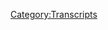 {{DEFAULTSORT:
    #_TRANSCRIPT_0691:June 6, 2022
}}{{Transcript
    | title         = [[691: June 6, 2022]]
    | caption       = [https://knowledgefight.libsyn.com/691-june-6-2022 Listen to this episode on Libsyn]
    | episodeNumber = [[691: June 6, 2022|691]]
    | length        = 01:24:53
}}

{{MessageBox
    | header     = Warning: Bot Generated Content
    | text       = This transcript was automatically generated by transcription software and likely contains many mistakes and misattributions. Please check the audio for definitive quotes, attribution, and context.
    | image      = N3yvass4myg91.webp
    | imagewidth = 50px
    | id         = warning
}}

{{TranscriptBlock
    | name      = Unknown Speaker
    | timestamp = 00:00:00.000
    | text      = N-N-N-N-N-N-Knowledge Fight
}}

{{TranscriptBlock
    | name      = Unknown Speaker
    | timestamp = 00:00:13.000
    | text      = Dan and Jordan, I am sweating.
}}

{{TranscriptBlock
    | name      = Unknown Speaker
    | timestamp = 00:00:18.000
    | text      = Knowledgefight.com, it's time to pray.
}}

{{TranscriptBlock
    | name      = Unknown Speaker
    | timestamp = 00:00:21.000
    | text      = I have great respect for Knowledgefight.
}}

{{TranscriptBlock
    | name      = Unknown Speaker
    | timestamp = 00:00:24.000
    | text      = I'm sick of them posing as if they're the good guys saying,
}}

{{TranscriptBlock
    | name      = Unknown Speaker
    | timestamp = 00:00:27.000
    | text      = we are the bad guys, Knowledgefight.
}}

{{TranscriptBlock
    | name      = Unknown Speaker
    | timestamp = 00:00:30.000
    | text      = Dan and Jordan, Knowledgefight.
}}

{{TranscriptBlock
    | name      = Unknown Speaker
    | timestamp = 00:00:32.000
    | text      = Riddle her, riddle her, riddle her.
}}

{{TranscriptBlock
    | name      = Unknown Speaker
    | timestamp = 00:00:34.000
    | text      = I need, I need money.
}}

{{TranscriptBlock
    | name      = Unknown Speaker
    | timestamp = 00:00:36.000
    | text      = Riddle her, riddle her, riddle her.
}}

{{TranscriptBlock
    | name      = Unknown Speaker
    | timestamp = 00:00:39.000
    | text      = Andy and Kansas, Andy and Kansas.
}}

{{TranscriptBlock
    | name      = Unknown Speaker
    | timestamp = 00:00:42.000
    | text      = Stop it, Andy and Kansas, Andy and Kansas.
}}

{{TranscriptBlock
    | name      = Unknown Speaker
    | timestamp = 00:00:46.000
    | text      = It's time to pray.
}}

{{TranscriptBlock
    | name      = Unknown Speaker
    | timestamp = 00:00:47.000
    | text      = Andy and Kansas, you're on the air, thanks for holding us.
}}

{{TranscriptBlock
    | name      = Unknown Speaker
    | timestamp = 00:00:49.000
    | text      = Hello Alex, I'm a first time caller, I'm a huge fan.
}}

{{TranscriptBlock
    | name      = Unknown Speaker
    | timestamp = 00:00:52.000
    | text      = I love your work.
}}

{{TranscriptBlock
    | name      = Unknown Speaker
    | timestamp = 00:00:53.000
    | text      = Knowledgefight.
}}

{{TranscriptBlock
    | name      = Unknown Speaker
    | timestamp = 00:00:54.000
    | text      = N-N-N-N-N-Knowledgefight.com, I love you.
}}

{{TranscriptBlock
    | name      = Unknown Speaker
    | timestamp = 00:00:59.000
    | text      = Hey everybody, welcome back to Knowledgefight, I'm Dan.
}}

{{TranscriptBlock
    | name      = Unknown Speaker
    | timestamp = 00:01:01.000
    | text      = I'm Jordan.
}}

{{TranscriptBlock
    | name      = Unknown Speaker
    | timestamp = 00:01:02.000
    | text      = We're a couple dudes, like to sit around, worship at the altar of Selene,
}}

{{TranscriptBlock
    | name      = Unknown Speaker
    | timestamp = 00:01:04.000
    | text      = and talk a little bit about Alex Jones.
}}

{{TranscriptBlock
    | name      = Unknown Speaker
    | timestamp = 00:01:06.000
    | text      = Oh indeed we are, Dan.
}}

{{TranscriptBlock
    | name      = Unknown Speaker
    | timestamp = 00:01:07.000
    | text      = Jordan.
}}

{{TranscriptBlock
    | name      = Unknown Speaker
    | timestamp = 00:01:08.000
    | text      = Dan, quick question.
}}

{{TranscriptBlock
    | name      = Unknown Speaker
    | timestamp = 00:01:09.000
    | text      = What's your bright spot today, buddy?
}}

{{TranscriptBlock
    | name      = Unknown Speaker
    | timestamp = 00:01:11.000
    | text      = My bright spot today is, yep, it came in the mail.
}}

{{TranscriptBlock
    | name      = Unknown Speaker
    | timestamp = 00:01:14.000
    | text      = Just a delightful care package, let's say, from Raptor Princess Bex.
}}

{{TranscriptBlock
    | name      = Unknown Speaker
    | timestamp = 00:01:21.000
    | text      = Yes, a lot of care package.
}}

{{TranscriptBlock
    | name      = Unknown Speaker
    | timestamp = 00:01:24.000
    | text      = There's a fair amount of chocolate in here that I told you already,
}}

{{TranscriptBlock
    | name      = Unknown Speaker
    | timestamp = 00:01:27.000
    | text      = I'm eating it all tonight.
}}

{{TranscriptBlock
    | name      = Unknown Speaker
    | timestamp = 00:01:29.000
    | text      = They even, in the note, specifically made it clear that I was to get some.
}}

{{TranscriptBlock
    | name      = Unknown Speaker
    | timestamp = 00:01:34.000
    | text      = I gave you the pickles.
}}

{{TranscriptBlock
    | name      = Unknown Speaker
    | timestamp = 00:01:37.000
    | text      = Well, that's fair.
}}

{{TranscriptBlock
    | name      = Unknown Speaker
    | timestamp = 00:01:38.000
    | text      = Some pickle relishes, I think you could have.
}}

{{TranscriptBlock
    | name      = Unknown Speaker
    | timestamp = 00:01:41.000
    | text      = Then it's worked out well.
}}

{{TranscriptBlock
    | name      = Unknown Speaker
    | timestamp = 00:01:42.000
    | text      = Yeah, exactly.
}}

{{TranscriptBlock
    | name      = Unknown Speaker
    | timestamp = 00:01:43.000
    | text      = You're fine.
}}

{{TranscriptBlock
    | name      = Unknown Speaker
    | timestamp = 00:01:44.000
    | text      = I know, no, but for me what sustains me is the heartfelt note.
}}

{{TranscriptBlock
    | name      = Unknown Speaker
    | timestamp = 00:01:48.000
    | text      = Yeah, very nice, very nice.
}}

{{TranscriptBlock
    | name      = Unknown Speaker
    | timestamp = 00:01:49.000
    | text      = Yes, it was gorgeous.
}}

{{TranscriptBlock
    | name      = Unknown Speaker
    | timestamp = 00:01:50.000
    | text      = Yeah, so I'm going to eat all this chocolate.
}}

{{TranscriptBlock
    | name      = Unknown Speaker
    | timestamp = 00:01:52.000
    | text      = That's all I can think about.
}}

{{TranscriptBlock
    | name      = Unknown Speaker
    | timestamp = 00:01:53.000
    | text      = Also, I'm confused by this.
}}

{{TranscriptBlock
    | name      = Unknown Speaker
    | timestamp = 00:01:56.000
    | text      = There was a...
}}

{{TranscriptBlock
    | name      = Unknown Speaker
    | timestamp = 00:01:57.000
    | text      = Yeah, put it out there.
}}

{{TranscriptBlock
    | name      = Unknown Speaker
    | timestamp = 00:01:59.000
    | text      = Let everybody else decide for you whether or not kittens are going to eat kittens
}}

{{TranscriptBlock
    | name      = Unknown Speaker
    | timestamp = 00:02:03.000
    | text      = or if you should eat.
}}

{{TranscriptBlock
    | name      = Unknown Speaker
    | timestamp = 00:02:05.000
    | text      = So there is in this a treat pack for cats,
}}

{{TranscriptBlock
    | name      = Unknown Speaker
    | timestamp = 00:02:10.000
    | text      = like just a Purina cat treat pack.
}}

{{TranscriptBlock
    | name      = Unknown Speaker
    | timestamp = 00:02:13.000
    | text      = Know for sure that that is for cats.
}}

{{TranscriptBlock
    | name      = Unknown Speaker
    | timestamp = 00:02:16.000
    | text      = Along with it, there's also something that looks like they're gummies
}}

{{TranscriptBlock
    | name      = Unknown Speaker
    | timestamp = 00:02:19.000
    | text      = and it's a brand called Candy Kittens.
}}

{{TranscriptBlock
    | name      = Unknown Speaker
    | timestamp = 00:02:22.000
    | text      = Right.
}}

{{TranscriptBlock
    | name      = Unknown Speaker
    | timestamp = 00:02:23.000
    | text      = I don't know if this is for cats or for humans,
}}

{{TranscriptBlock
    | name      = Unknown Speaker
    | timestamp = 00:02:25.000
    | text      = and I don't know what to do with this.
}}

{{TranscriptBlock
    | name      = Unknown Speaker
    | timestamp = 00:02:27.000
    | text      = It's shaped in the form of a cat.
}}

{{TranscriptBlock
    | name      = Unknown Speaker
    | timestamp = 00:02:29.000
    | text      = You wouldn't feed an animal cracker that looked exactly like a giraffe.
}}

{{TranscriptBlock
    | name      = Unknown Speaker
    | timestamp = 00:02:33.000
    | text      = That's just uncomfortable.
}}

{{TranscriptBlock
    | name      = Unknown Speaker
    | timestamp = 00:02:34.000
    | text      = See, it has allergy advice, which makes me think that it's for humans.
}}

{{TranscriptBlock
    | name      = Unknown Speaker
    | timestamp = 00:02:38.000
    | text      = That does seem more human.
}}

{{TranscriptBlock
    | name      = Unknown Speaker
    | timestamp = 00:02:40.000
    | text      = But it's making a big point of it's palm oil free.
}}

{{TranscriptBlock
    | name      = Unknown Speaker
    | timestamp = 00:02:44.000
    | text      = Is palm oil something cats can't have?
}}

{{TranscriptBlock
    | name      = Unknown Speaker
    | timestamp = 00:02:46.000
    | text      = I have no idea.
}}

{{TranscriptBlock
    | name      = Unknown Speaker
    | timestamp = 00:02:47.000
    | text      = What is palm oil?
}}

{{TranscriptBlock
    | name      = Unknown Speaker
    | timestamp = 00:02:48.000
    | text      = I don't know.
}}

{{TranscriptBlock
    | name      = Unknown Speaker
    | timestamp = 00:02:49.000
    | text      = I'm going to eat all of them anyway.
}}

{{TranscriptBlock
    | name      = Unknown Speaker
    | timestamp = 00:02:51.000
    | text      = I think it's a good idea.
}}

{{TranscriptBlock
    | name      = Unknown Speaker
    | timestamp = 00:02:52.000
    | text      = Even if they're for cats.
}}

{{TranscriptBlock
    | name      = Unknown Speaker
    | timestamp = 00:02:53.000
    | text      = Eat the cat treats too.
}}

{{TranscriptBlock
    | name      = Unknown Speaker
    | timestamp = 00:02:54.000
    | text      = It's cool for cats.
}}

{{TranscriptBlock
    | name      = Unknown Speaker
    | timestamp = 00:02:55.000
    | text      = It's cool for you.
}}

{{TranscriptBlock
    | name      = Unknown Speaker
    | timestamp = 00:02:56.000
    | text      = Squeeze.
}}

{{TranscriptBlock
    | name      = Unknown Speaker
    | timestamp = 00:02:57.000
    | text      = That's how it goes.
}}

{{TranscriptBlock
    | name      = Unknown Speaker
    | timestamp = 00:02:58.000
    | text      = So what about you?
}}

{{TranscriptBlock
    | name      = Unknown Speaker
    | timestamp = 00:02:59.000
    | text      = What's your bright spot?
}}

{{TranscriptBlock
    | name      = Unknown Speaker
    | timestamp = 00:03:00.000
    | text      = My bright spot is Dan.
}}

{{TranscriptBlock
    | name      = Unknown Speaker
    | timestamp = 00:03:01.000
    | text      = Yesterday, my partner and I went out and played tennis for a while,
}}

{{TranscriptBlock
    | name      = Unknown Speaker
    | timestamp = 00:03:05.000
    | text      = immediately after we went to yoga,
}}

{{TranscriptBlock
    | name      = Unknown Speaker
    | timestamp = 00:03:07.000
    | text      = which was really cool because we had a lot of exercise.
}}

{{TranscriptBlock
    | name      = Unknown Speaker
    | timestamp = 00:03:10.000
    | text      = But she has gotten good.
}}

{{TranscriptBlock
    | name      = Unknown Speaker
    | timestamp = 00:03:12.000
    | text      = At tennis?
}}

{{TranscriptBlock
    | name      = Unknown Speaker
    | timestamp = 00:03:13.000
    | text      = Yeah.
}}

{{TranscriptBlock
    | name      = Unknown Speaker
    | timestamp = 00:03:14.000
    | text      = Lava good?
}}

{{TranscriptBlock
    | name      = Unknown Speaker
    | timestamp = 00:03:15.000
    | text      = No, well, I mean, here's how good she's gotten.
}}

{{TranscriptBlock
    | name      = Unknown Speaker
    | timestamp = 00:03:18.000
    | text      = We started playing a few years ago,
}}

{{TranscriptBlock
    | name      = Unknown Speaker
    | timestamp = 00:03:20.000
    | text      = and barely, you know, it was fun to hit the ball so high.
}}

{{TranscriptBlock
    | name      = Unknown Speaker
    | timestamp = 00:03:24.000
    | text      = That'd be fun.
}}

{{TranscriptBlock
    | name      = Unknown Speaker
    | timestamp = 00:03:25.000
    | text      = We were playing yesterday, and she was kicking my ass.
}}

{{TranscriptBlock
    | name      = Unknown Speaker
    | timestamp = 00:03:28.000
    | text      = Eventually, I was like,
}}

{{TranscriptBlock
    | name      = Unknown Speaker
    | timestamp = 00:03:30.000
    | text      = I think I need to play hard in order to keep up with her.
}}

{{TranscriptBlock
    | name      = Unknown Speaker
    | timestamp = 00:03:35.000
    | text      = That's how good she's gotten.
}}

{{TranscriptBlock
    | name      = Unknown Speaker
    | timestamp = 00:03:37.000
    | text      = Well, maybe she's been going easy on you the whole time,
}}

{{TranscriptBlock
    | name      = Unknown Speaker
    | timestamp = 00:03:39.000
    | text      = and now it's finally, fuck it, we're married,
}}

{{TranscriptBlock
    | name      = Unknown Speaker
    | timestamp = 00:03:41.000
    | text      = and then they go off.
}}

{{TranscriptBlock
    | name      = Unknown Speaker
    | timestamp = 00:03:42.000
    | text      = Have I been getting played this entire time?
}}

{{TranscriptBlock
    | name      = Unknown Speaker
    | timestamp = 00:03:45.000
    | text      = Like, this is the ultimate hustle.
}}

{{TranscriptBlock
    | name      = Unknown Speaker
    | timestamp = 00:03:47.000
    | text      = Yeah, she slow-rolled you.
}}

{{TranscriptBlock
    | name      = Unknown Speaker
    | timestamp = 00:03:48.000
    | text      = She got married to me before she kicked my ass.
}}

{{TranscriptBlock
    | name      = Unknown Speaker
    | timestamp = 00:03:51.000
    | text      = That makes sense, yeah.
}}

{{TranscriptBlock
    | name      = Unknown Speaker
    | timestamp = 00:03:52.000
    | text      = She felt that she could not beat you at tennis before there was a ring on it.
}}

{{TranscriptBlock
    | name      = Unknown Speaker
    | timestamp = 00:03:56.000
    | text      = You know, that makes sense.
}}

{{TranscriptBlock
    | name      = Unknown Speaker
    | timestamp = 00:03:57.000
    | text      = A lot of women get, you know, they have the,
}}

{{TranscriptBlock
    | name      = Unknown Speaker
    | timestamp = 00:04:00.000
    | text      = all the men are bad, you know?
}}

{{TranscriptBlock
    | name      = Unknown Speaker
    | timestamp = 00:04:01.000
    | text      = So they're like, let's not do this until, you know, I got it.
}}

{{TranscriptBlock
    | name      = Unknown Speaker
    | timestamp = 00:04:04.000
    | text      = And, I mean, I think it's,
}}

{{TranscriptBlock
    | name      = Unknown Speaker
    | timestamp = 00:04:06.000
    | text      = who knows how you would respond to being beaten at tennis, you know?
}}

{{TranscriptBlock
    | name      = Unknown Speaker
    | timestamp = 00:04:09.000
    | text      = Like, I would wait years to beat you at tennis.
}}

{{TranscriptBlock
    | name      = Unknown Speaker
    | timestamp = 00:04:11.000
    | text      = You're going to throw a racket at me.
}}

{{TranscriptBlock
    | name      = Unknown Speaker
    | timestamp = 00:04:13.000
    | text      = No, no, no, no.
}}

{{TranscriptBlock
    | name      = Unknown Speaker
    | timestamp = 00:04:14.000
    | text      = I'm not, oh, good heavens, no.
}}

{{TranscriptBlock
    | name      = Unknown Speaker
    | timestamp = 00:04:16.000
    | text      = No, that's not me.
}}

{{TranscriptBlock
    | name      = Unknown Speaker
    | timestamp = 00:04:17.000
    | text      = Any type of, that type of competition,
}}

{{TranscriptBlock
    | name      = Unknown Speaker
    | timestamp = 00:04:19.000
    | text      = I don't even like winning.
}}

{{TranscriptBlock
    | name      = Unknown Speaker
    | timestamp = 00:04:20.000
    | text      = It makes me feel bad.
}}

{{TranscriptBlock
    | name      = Unknown Speaker
    | timestamp = 00:04:21.000
    | text      = Right, right.
}}

{{TranscriptBlock
    | name      = Unknown Speaker
    | timestamp = 00:04:22.000
    | text      = Because then it's like, you feel bad.
}}

{{TranscriptBlock
    | name      = Unknown Speaker
    | timestamp = 00:04:23.000
    | text      = I don't like that.
}}

{{TranscriptBlock
    | name      = Unknown Speaker
    | timestamp = 00:04:24.000
    | text      = Well, in that case, I would be worried about losing to you.
}}

{{TranscriptBlock
    | name      = Unknown Speaker
    | timestamp = 00:04:27.000
    | text      = If I lose, then I'm going to be real bad.
}}

{{TranscriptBlock
    | name      = Unknown Speaker
    | timestamp = 00:04:29.000
    | text      = Jordan wins, he's going to throw a racket at me.
}}

{{TranscriptBlock
    | name      = Unknown Speaker
    | timestamp = 00:04:31.000
    | text      = No, when I was growing up, my oldest brother,
}}

{{TranscriptBlock
    | name      = Unknown Speaker
    | timestamp = 00:04:33.000
    | text      = he was the one who had the temper.
}}

{{TranscriptBlock
    | name      = Unknown Speaker
    | timestamp = 00:04:35.000
    | text      = And so that, and it was all competition too, you know?
}}

{{TranscriptBlock
    | name      = Unknown Speaker
    | timestamp = 00:04:39.000
    | text      = Like, he would get kicked out of things.
}}

{{TranscriptBlock
    | name      = Unknown Speaker
    | timestamp = 00:04:41.000
    | text      = Yeah, yeah.
}}

{{TranscriptBlock
    | name      = Unknown Speaker
    | timestamp = 00:04:42.000
    | text      = Because he was so competitive and angry.
}}

{{TranscriptBlock
    | name      = Unknown Speaker
    | timestamp = 00:04:44.000
    | text      = So, since then, I've grown up with this kind of like,
}}

{{TranscriptBlock
    | name      = Unknown Speaker
    | timestamp = 00:04:47.000
    | text      = don't do that, you know?
}}

{{TranscriptBlock
    | name      = Unknown Speaker
    | timestamp = 00:04:48.000
    | text      = And I go way too far the other direction.
}}

{{TranscriptBlock
    | name      = Unknown Speaker
    | timestamp = 00:04:50.000
    | text      = Yeah, I had a friend when I was younger who would, like,
}}

{{TranscriptBlock
    | name      = Unknown Speaker
    | timestamp = 00:04:53.000
    | text      = throw controllers and break them and stuff like that
}}

{{TranscriptBlock
    | name      = Unknown Speaker
    | timestamp = 00:04:55.000
    | text      = when you'd lose at a game.
}}

{{TranscriptBlock
    | name      = Unknown Speaker
    | timestamp = 00:04:57.000
    | text      = And yeah, that kind of taught me early of like,
}}

{{TranscriptBlock
    | name      = Unknown Speaker
    | timestamp = 00:05:00.000
    | text      = you can control yourself and not break things.
}}

{{TranscriptBlock
    | name      = Unknown Speaker
    | timestamp = 00:05:02.000
    | text      = Don't do that.
}}

{{TranscriptBlock
    | name      = Unknown Speaker
    | timestamp = 00:05:03.000
    | text      = That said, I did punch walls for a little while.
}}

{{TranscriptBlock
    | name      = Unknown Speaker
    | timestamp = 00:05:05.000
    | text      = When I was at my most angsty and mentally ill when I was younger.
}}

{{TranscriptBlock
    | name      = Unknown Speaker
    | timestamp = 00:05:09.000
    | text      = Yeah, but your brain hasn't fully formed.
}}

{{TranscriptBlock
    | name      = Unknown Speaker
    | timestamp = 00:05:11.000
    | text      = A wall is in the way.
}}

{{TranscriptBlock
    | name      = Unknown Speaker
    | timestamp = 00:05:13.000
    | text      = A wall is in the way, that's what's going on.
}}

{{TranscriptBlock
    | name      = Unknown Speaker
    | timestamp = 00:05:15.000
    | text      = I didn't punch any load-bearing walls.
}}

{{TranscriptBlock
    | name      = Unknown Speaker
    | timestamp = 00:05:17.000
    | text      = That's the, I have lines.
}}

{{TranscriptBlock
    | name      = Unknown Speaker
    | timestamp = 00:05:19.000
    | text      = That's good.
}}

{{TranscriptBlock
    | name      = Unknown Speaker
    | timestamp = 00:05:20.000
    | text      = So, Jordan, today, as we discussed on our last episode,
}}

{{TranscriptBlock
    | name      = Unknown Speaker
    | timestamp = 00:05:23.000
    | text      = we're going to be continuing and sort of,
}}

{{TranscriptBlock
    | name      = Unknown Speaker
    | timestamp = 00:05:25.000
    | text      = I would say, wrapping up in terms of like,
}}

{{TranscriptBlock
    | name      = Unknown Speaker
    | timestamp = 00:05:28.000
    | text      = a dedicated look at the response to the Uvalde shooting
}}

{{TranscriptBlock
    | name      = Unknown Speaker
    | timestamp = 00:05:32.000
    | text      = on Alex's part.
}}

{{TranscriptBlock
    | name      = Unknown Speaker
    | timestamp = 00:05:33.000
    | text      = And I think there's a lot of people who are probably thinking,
}}

{{TranscriptBlock
    | name      = Unknown Speaker
    | timestamp = 00:05:37.000
    | text      = hey, why don't you cover Alex's response to the January 6th commission?
}}

{{TranscriptBlock
    | name      = Unknown Speaker
    | timestamp = 00:05:41.000
    | text      = Well, there's only one episode.
}}

{{TranscriptBlock
    | name      = Unknown Speaker
    | timestamp = 00:05:43.000
    | text      = Of the commission.
}}

{{TranscriptBlock
    | name      = Unknown Speaker
    | timestamp = 00:05:44.000
    | text      = Yeah, there's a whole season of the commission.
}}

{{TranscriptBlock
    | name      = Unknown Speaker
    | timestamp = 00:05:46.000
    | text      = We gotta do.
}}

{{TranscriptBlock
    | name      = Unknown Speaker
    | timestamp = 00:05:47.000
    | text      = That's true.
}}

{{TranscriptBlock
    | name      = Unknown Speaker
    | timestamp = 00:05:48.000
    | text      = It's a miniseries.
}}

{{TranscriptBlock
    | name      = Unknown Speaker
    | timestamp = 00:05:49.000
    | text      = That's true.
}}

{{TranscriptBlock
    | name      = Unknown Speaker
    | timestamp = 00:05:50.000
    | text      = We do need to keep up on his responses.
}}

{{TranscriptBlock
    | name      = Unknown Speaker
    | timestamp = 00:05:51.000
    | text      = Sure.
}}

{{TranscriptBlock
    | name      = Unknown Speaker
    | timestamp = 00:05:52.000
    | text      = But the issue is, on Thursday, that's when the first hearing,
}}

{{TranscriptBlock
    | name      = Unknown Speaker
    | timestamp = 00:05:57.000
    | text      = the primetime hearing was, that day, Owen was hosting.
}}

{{TranscriptBlock
    | name      = Unknown Speaker
    | timestamp = 00:06:01.000
    | text      = Friday, the next day, Owen was hosting again.
}}

{{TranscriptBlock
    | name      = Unknown Speaker
    | timestamp = 00:06:04.000
    | text      = Oh, god damn.
}}

{{TranscriptBlock
    | name      = Unknown Speaker
    | timestamp = 00:06:05.000
    | text      = As always, whenever there's something that is like,
}}

{{TranscriptBlock
    | name      = Unknown Speaker
    | timestamp = 00:06:08.000
    | text      = we need to hear Alex's response to this.
}}

{{TranscriptBlock
    | name      = Unknown Speaker
    | timestamp = 00:06:09.000
    | text      = You're not going to get it.
}}

{{TranscriptBlock
    | name      = Unknown Speaker
    | timestamp = 00:06:10.000
    | text      = No, he hits the bench.
}}

{{TranscriptBlock
    | name      = Unknown Speaker
    | timestamp = 00:06:12.000
    | text      = Yep.
}}

{{TranscriptBlock
    | name      = Unknown Speaker
    | timestamp = 00:06:13.000
    | text      = Let the minor league guys take the first hit,
}}

{{TranscriptBlock
    | name      = Unknown Speaker
    | timestamp = 00:06:15.000
    | text      = see what they've got to throw out there,
}}

{{TranscriptBlock
    | name      = Unknown Speaker
    | timestamp = 00:06:17.000
    | text      = see what people throw back at him,
}}

{{TranscriptBlock
    | name      = Unknown Speaker
    | timestamp = 00:06:19.000
    | text      = and then Alex will take a crack at it and see for waters.
}}

{{TranscriptBlock
    | name      = Unknown Speaker
    | timestamp = 00:06:22.000
    | text      = And honestly, who knows if it's intentional at all,
}}

{{TranscriptBlock
    | name      = Unknown Speaker
    | timestamp = 00:06:25.000
    | text      = but it definitely seems to be pretty consistent.
}}

{{TranscriptBlock
    | name      = Unknown Speaker
    | timestamp = 00:06:27.000
    | text      = Whenever there is something that's like,
}}

{{TranscriptBlock
    | name      = Unknown Speaker
    | timestamp = 00:06:29.000
    | text      = this is going to be nuts.
}}

{{TranscriptBlock
    | name      = Unknown Speaker
    | timestamp = 00:06:30.000
    | text      = We're well over three examples, and that means it's a pattern.
}}

{{TranscriptBlock
    | name      = Unknown Speaker
    | timestamp = 00:06:33.000
    | text      = Yeah.
}}

{{TranscriptBlock
    | name      = Unknown Speaker
    | timestamp = 00:06:34.000
    | text      = Yeah.
}}

{{TranscriptBlock
    | name      = Unknown Speaker
    | timestamp = 00:06:35.000
    | text      = There's things that I think are like, obviously,
}}

{{TranscriptBlock
    | name      = Unknown Speaker
    | timestamp = 00:06:37.000
    | text      = this is probably a coincidence.
}}

{{TranscriptBlock
    | name      = Unknown Speaker
    | timestamp = 00:06:39.000
    | text      = Like, when the new pope was named.
}}

{{TranscriptBlock
    | name      = Unknown Speaker
    | timestamp = 00:06:41.000
    | text      = Sure.
}}

{{TranscriptBlock
    | name      = Unknown Speaker
    | timestamp = 00:06:42.000
    | text      = Like, Alex wasn't in studio.
}}

{{TranscriptBlock
    | name      = Unknown Speaker
    | timestamp = 00:06:43.000
    | text      = You can't know when the new pope is going to be named.
}}

{{TranscriptBlock
    | name      = Unknown Speaker
    | timestamp = 00:06:45.000
    | text      = Because it could be today, or it could be tomorrow.
}}

{{TranscriptBlock
    | name      = Unknown Speaker
    | timestamp = 00:06:47.000
    | text      = Could be whenever.
}}

{{TranscriptBlock
    | name      = Unknown Speaker
    | timestamp = 00:06:48.000
    | text      = But it is notable that Alex is out of studio
}}

{{TranscriptBlock
    | name      = Unknown Speaker
    | timestamp = 00:06:52.000
    | text      = whenever there are things that are like,
}}

{{TranscriptBlock
    | name      = Unknown Speaker
    | timestamp = 00:06:54.000
    | text      = he might have some real interesting commentary on this.
}}

{{TranscriptBlock
    | name      = Unknown Speaker
    | timestamp = 00:06:57.000
    | text      = If there's a personal connection that emotions might get him
}}

{{TranscriptBlock
    | name      = Unknown Speaker
    | timestamp = 00:07:01.000
    | text      = to reveal things that maybe he shouldn't.
}}

{{TranscriptBlock
    | name      = Unknown Speaker
    | timestamp = 00:07:03.000
    | text      = Yeah.
}}

{{TranscriptBlock
    | name      = Unknown Speaker
    | timestamp = 00:07:04.000
    | text      = So we're recording this on Sunday.
}}

{{TranscriptBlock
    | name      = Unknown Speaker
    | timestamp = 00:07:07.000
    | text      = Yes.
}}

{{TranscriptBlock
    | name      = Unknown Speaker
    | timestamp = 00:07:08.000
    | text      = And Alex may be hosting his show this evening,
}}

{{TranscriptBlock
    | name      = Unknown Speaker
    | timestamp = 00:07:11.000
    | text      = but we don't know by the time we're recording this,
}}

{{TranscriptBlock
    | name      = Unknown Speaker
    | timestamp = 00:07:14.000
    | text      = and it would be impossible to flip it around.
}}

{{TranscriptBlock
    | name      = Unknown Speaker
    | timestamp = 00:07:16.000
    | text      = So maybe we'll have a January 6th committee response thing
}}

{{TranscriptBlock
    | name      = Unknown Speaker
    | timestamp = 00:07:20.000
    | text      = on Wednesday, ideally.
}}

{{TranscriptBlock
    | name      = Unknown Speaker
    | timestamp = 00:07:23.000
    | text      = Yeah.
}}

{{TranscriptBlock
    | name      = Unknown Speaker
    | timestamp = 00:07:24.000
    | text      = We'll see.
}}

{{TranscriptBlock
    | name      = Unknown Speaker
    | timestamp = 00:07:25.000
    | text      = We'll see what happens.
}}

{{TranscriptBlock
    | name      = Unknown Speaker
    | timestamp = 00:07:26.000
    | text      = We'll see if there's any face nonsense or something.
}}

{{TranscriptBlock
    | name      = Unknown Speaker
    | timestamp = 00:07:28.000
    | text      = Or the past.
}}

{{TranscriptBlock
    | name      = Unknown Speaker
    | timestamp = 00:07:29.000
    | text      = Let's get the taste out of our mouth.
}}

{{TranscriptBlock
    | name      = Unknown Speaker
    | timestamp = 00:07:31.000
    | text      = We haven't gone to the past for a while.
}}

{{TranscriptBlock
    | name      = Unknown Speaker
    | timestamp = 00:07:33.000
    | text      = That's true.
}}

{{TranscriptBlock
    | name      = Unknown Speaker
    | timestamp = 00:07:34.000
    | text      = We've been in the past.
}}

{{TranscriptBlock
    | name      = Unknown Speaker
    | timestamp = 00:07:35.000
    | text      = The present requires some attention.
}}

{{TranscriptBlock
    | name      = Unknown Speaker
    | timestamp = 00:07:37.000
    | text      = That's true.
}}

{{TranscriptBlock
    | name      = Unknown Speaker
    | timestamp = 00:07:38.000
    | text      = So today, Jordan, we're going to be talking about June 6th, 2022.
}}

{{TranscriptBlock
    | name      = Unknown Speaker
    | timestamp = 00:07:42.000
    | text      = OK.
}}

{{TranscriptBlock
    | name      = Unknown Speaker
    | timestamp = 00:07:43.000
    | text      = That is a day that something really notable
}}

{{TranscriptBlock
    | name      = Unknown Speaker
    | timestamp = 00:07:46.000
    | text      = happened on Alex's show.
}}

{{TranscriptBlock
    | name      = Unknown Speaker
    | timestamp = 00:07:48.000
    | text      = Interesting.
}}

{{TranscriptBlock
    | name      = Unknown Speaker
    | timestamp = 00:07:49.000
    | text      = Should I...
}}

{{TranscriptBlock
    | name      = Unknown Speaker
    | timestamp = 00:07:50.000
    | text      = We talked about, before the show, giving a teaser.
}}

{{TranscriptBlock
    | name      = Unknown Speaker
    | timestamp = 00:07:54.000
    | text      = Sure.
}}

{{TranscriptBlock
    | name      = Unknown Speaker
    | timestamp = 00:07:55.000
    | text      = Give a teaser.
}}

{{TranscriptBlock
    | name      = Unknown Speaker
    | timestamp = 00:07:56.000
    | text      = Yeah.
}}

{{TranscriptBlock
    | name      = Unknown Speaker
    | timestamp = 00:07:57.000
    | text      = You want to give a teaser?
}}

{{TranscriptBlock
    | name      = Unknown Speaker
    | timestamp = 00:07:58.000
    | text      = Yeah.
}}

{{TranscriptBlock
    | name      = Unknown Speaker
    | timestamp = 00:07:59.000
    | text      = Because this is what happens that is so fucked up.
}}

{{TranscriptBlock
    | name      = Unknown Speaker
    | timestamp = 00:08:01.000
    | text      = Let's see it.
}}

{{TranscriptBlock
    | name      = Unknown Speaker
    | timestamp = 00:08:02.000
    | text      = Meanwhile, I didn't get to this clip yesterday.
}}

{{TranscriptBlock
    | name      = Unknown Speaker
    | timestamp = 00:08:04.000
    | text      = We're going to play it when we come back.
}}

{{TranscriptBlock
    | name      = Unknown Speaker
    | timestamp = 00:08:12.000
    | text      = When I'm wrong, I'm wrong.
}}

{{TranscriptBlock
    | name      = Unknown Speaker
    | timestamp = 00:08:14.000
    | text      = And when I made a mistake, I admit it.
}}

{{TranscriptBlock
    | name      = Unknown Speaker
    | timestamp = 00:08:18.000
    | text      = And I've got egg all over my face.
}}

{{TranscriptBlock
    | name      = Unknown Speaker
    | timestamp = 00:08:23.000
    | text      = OK.
}}

{{TranscriptBlock
    | name      = Unknown Speaker
    | timestamp = 00:08:24.000
    | text      = Alex Jones is not always right.
}}

{{TranscriptBlock
    | name      = Unknown Speaker
    | timestamp = 00:08:26.000
    | text      = OK.
}}

{{TranscriptBlock
    | name      = Unknown Speaker
    | timestamp = 00:08:28.000
    | text      = And I'm ashamed of myself.
}}

{{TranscriptBlock
    | name      = Unknown Speaker
    | timestamp = 00:08:33.000
    | text      = And I don't say that to like, oh, look, he's ashamed of himself.
}}

{{TranscriptBlock
    | name      = Unknown Speaker
    | timestamp = 00:08:37.000
    | text      = I mean, that's how I feel.
}}

{{TranscriptBlock
    | name      = Unknown Speaker
    | timestamp = 00:08:42.000
    | text      = And I need to admit that.
}}

{{TranscriptBlock
    | name      = Unknown Speaker
    | timestamp = 00:08:45.000
    | text      = So Alex is ashamed of himself and he's got egg all over that face.
}}

{{TranscriptBlock
    | name      = Unknown Speaker
    | timestamp = 00:08:49.000
    | text      = No.
}}

{{TranscriptBlock
    | name      = Unknown Speaker
    | timestamp = 00:08:50.000
    | text      = No.
}}

{{TranscriptBlock
    | name      = Unknown Speaker
    | timestamp = 00:08:51.000
    | text      = Record scratch.
}}

{{TranscriptBlock
    | name      = Unknown Speaker
    | timestamp = 00:08:52.000
    | text      = I refuse to believe that he experienced his shame.
}}

{{TranscriptBlock
    | name      = Unknown Speaker
    | timestamp = 00:08:54.000
    | text      = How did we get here?
}}

{{TranscriptBlock
    | name      = Unknown Speaker
    | timestamp = 00:08:55.000
    | text      = I refuse to believe it.
}}

{{TranscriptBlock
    | name      = Unknown Speaker
    | timestamp = 00:08:56.000
    | text      = Of course.
}}

{{TranscriptBlock
    | name      = Unknown Speaker
    | timestamp = 00:08:57.000
    | text      = But yes, there is a bit of a protracted quote unquote apology in this episode about his
}}

{{TranscriptBlock
    | name      = Unknown Speaker
    | timestamp = 00:09:06.000
    | text      = coverage of humility.
}}

{{TranscriptBlock
    | name      = Unknown Speaker
    | timestamp = 00:09:07.000
    | text      = Right.
}}

{{TranscriptBlock
    | name      = Unknown Speaker
    | timestamp = 00:09:08.000
    | text      = Right, right, right, right.
}}

{{TranscriptBlock
    | name      = Unknown Speaker
    | timestamp = 00:09:09.000
    | text      = And so we will get to that.
}}

{{TranscriptBlock
    | name      = Unknown Speaker
    | timestamp = 00:09:11.000
    | text      = And we'll see the path that we get to the apology.
}}

{{TranscriptBlock
    | name      = Unknown Speaker
    | timestamp = 00:09:15.000
    | text      = Of course.
}}

{{TranscriptBlock
    | name      = Unknown Speaker
    | timestamp = 00:09:16.000
    | text      = And again, in heavy quotes, apology.
}}

{{TranscriptBlock
    | name      = Unknown Speaker
    | timestamp = 00:09:17.000
    | text      = Yeah.
}}

{{TranscriptBlock
    | name      = Unknown Speaker
    | timestamp = 00:09:18.000
    | text      = That makes sense.
}}

{{TranscriptBlock
    | name      = Unknown Speaker
    | timestamp = 00:09:19.000
    | text      = But before we do that, Jordan, let's take a little moment to say hello to some new wonks.
}}

{{TranscriptBlock
    | name      = Unknown Speaker
    | timestamp = 00:09:21.000
    | text      = Oh, that's a great idea.
}}

{{TranscriptBlock
    | name      = Unknown Speaker
    | timestamp = 00:09:22.000
    | text      = So first, Sunbee, that's me, says hello to Tanooki town.
}}

{{TranscriptBlock
    | name      = Unknown Speaker
    | timestamp = 00:09:26.000
    | text      = Thank you so much.
}}

{{TranscriptBlock
    | name      = Unknown Speaker
    | timestamp = 00:09:27.000
    | text      = You're now policy wonk.
}}

{{TranscriptBlock
    | name      = Unknown Speaker
    | timestamp = 00:09:28.000
    | text      = I'm a policy wonk.
}}

{{TranscriptBlock
    | name      = Unknown Speaker
    | timestamp = 00:09:29.000
    | text      = Thank you very much.
}}

{{TranscriptBlock
    | name      = Unknown Speaker
    | timestamp = 00:09:30.000
    | text      = Below the Tanooki suit from Mario.
}}

{{TranscriptBlock
    | name      = Unknown Speaker
    | timestamp = 00:09:32.000
    | text      = Everybody loves the two.
}}

{{TranscriptBlock
    | name      = Unknown Speaker
    | timestamp = 00:09:33.000
    | text      = Mario 3.
}}

{{TranscriptBlock
    | name      = Unknown Speaker
    | timestamp = 00:09:34.000
    | text      = Turn into a statue.
}}

{{TranscriptBlock
    | name      = Unknown Speaker
    | timestamp = 00:09:35.000
    | text      = I didn't know it could turn into a statue until two years ago.
}}

{{TranscriptBlock
    | name      = Unknown Speaker
    | timestamp = 00:09:37.000
    | text      = What?
}}

{{TranscriptBlock
    | name      = Unknown Speaker
    | timestamp = 00:09:38.000
    | text      = Yeah.
}}

{{TranscriptBlock
    | name      = Unknown Speaker
    | timestamp = 00:09:39.000
    | text      = Wow.
}}

{{TranscriptBlock
    | name      = Unknown Speaker
    | timestamp = 00:09:40.000
    | text      = Straight up.
}}

{{TranscriptBlock
    | name      = Unknown Speaker
    | timestamp = 00:09:41.000
    | text      = Terrible.
}}

{{TranscriptBlock
    | name      = Unknown Speaker
    | timestamp = 00:09:42.000
    | text      = Never even found the hammer suit.
}}

{{TranscriptBlock
    | name      = Unknown Speaker
    | timestamp = 00:09:43.000
    | text      = Brutal.
}}

{{TranscriptBlock
    | name      = Unknown Speaker
    | timestamp = 00:09:44.000
    | text      = Next, Spaceforge.
}}

{{TranscriptBlock
    | name      = Unknown Speaker
    | timestamp = 00:09:45.000
    | text      = Thank you so much.
}}

{{TranscriptBlock
    | name      = Unknown Speaker
    | timestamp = 00:09:46.000
    | text      = You're now policy wonk.
}}

{{TranscriptBlock
    | name      = Unknown Speaker
    | timestamp = 00:09:47.000
    | text      = I'm a policy wonk.
}}

{{TranscriptBlock
    | name      = Unknown Speaker
    | timestamp = 00:09:48.000
    | text      = Thank you very much.
}}

{{TranscriptBlock
    | name      = Unknown Speaker
    | timestamp = 00:09:49.000
    | text      = Thank you.
}}

{{TranscriptBlock
    | name      = Unknown Speaker
    | timestamp = 00:09:50.000
    | text      = And Ploncha Podcasts.
}}

{{TranscriptBlock
    | name      = Unknown Speaker
    | timestamp = 00:09:51.000
    | text      = Thank you so much.
}}

{{TranscriptBlock
    | name      = Unknown Speaker
    | timestamp = 00:09:52.000
    | text      = You're now policy wonk.
}}

{{TranscriptBlock
    | name      = Unknown Speaker
    | timestamp = 00:09:53.000
    | text      = I'm a policy wonk.
}}

{{TranscriptBlock
    | name      = Unknown Speaker
    | timestamp = 00:09:54.000
    | text      = Thank you very much.
}}

{{TranscriptBlock
    | name      = Unknown Speaker
    | timestamp = 00:09:55.000
    | text      = Next, The Build-A-Bear Group.
}}

{{TranscriptBlock
    | name      = Unknown Speaker
    | timestamp = 00:09:56.720
    | text      = Thank you so much.
}}

{{TranscriptBlock
    | name      = Unknown Speaker
    | timestamp = 00:09:57.720
    | text      = You're now policy wonk.
}}

{{TranscriptBlock
    | name      = Unknown Speaker
    | timestamp = 00:09:58.720
    | text      = I'm a policy wonk.
}}

{{TranscriptBlock
    | name      = Unknown Speaker
    | timestamp = 00:09:59.720
    | text      = Thank you very much.
}}

{{TranscriptBlock
    | name      = Unknown Speaker
    | timestamp = 00:10:00.720
    | text      = Next, I Don't Patronize Bunny Rabbits.
}}

{{TranscriptBlock
    | name      = Unknown Speaker
    | timestamp = 00:10:03.240
    | text      = Thank you so much.
}}

{{TranscriptBlock
    | name      = Unknown Speaker
    | timestamp = 00:10:04.240
    | text      = You're now policy wonk.
}}

{{TranscriptBlock
    | name      = Unknown Speaker
    | timestamp = 00:10:05.240
    | text      = I'm a policy wonk.
}}

{{TranscriptBlock
    | name      = Unknown Speaker
    | timestamp = 00:10:06.240
    | text      = Thank you very much.
}}

{{TranscriptBlock
    | name      = Unknown Speaker
    | timestamp = 00:10:07.240
    | text      = Thank you.
}}

{{TranscriptBlock
    | name      = Unknown Speaker
    | timestamp = 00:10:08.240
    | text      = And we have two technocrats in the mix, Jordan.
}}

{{TranscriptBlock
    | name      = Unknown Speaker
    | timestamp = 00:10:09.240
    | text      = So first, We're a Couple of Dudes Who Sit Around and Worship at the Altar of Ghosts and Laugh
}}

{{TranscriptBlock
    | name      = Unknown Speaker
    | timestamp = 00:10:13.639
    | text      = at 1997 The Mummy Memes.
}}

{{TranscriptBlock
    | name      = Unknown Speaker
    | timestamp = 00:10:16.159
    | text      = Thank you so much.
}}

{{TranscriptBlock
    | name      = Unknown Speaker
    | timestamp = 00:10:17.159
    | text      = You are now a technocrat.
}}

{{TranscriptBlock
    | name      = Unknown Speaker
    | timestamp = 00:10:18.559
    | text      = And Trans Rights and then in parentheses, it says Dramatic Pause or else.
}}

{{TranscriptBlock
    | name      = Unknown Speaker
    | timestamp = 00:10:24.200
    | text      = Thank you so much.
}}

{{TranscriptBlock
    | name      = Unknown Speaker
    | timestamp = 00:10:25.200
    | text      = You're now a technocrat.
}}

{{TranscriptBlock
    | name      = Unknown Speaker
    | timestamp = 00:10:26.200
    | text      = I'm gonna play the old one again.
}}

{{TranscriptBlock
    | name      = Unknown Speaker
    | timestamp = 00:10:27.200
    | text      = Do it.
}}

{{TranscriptBlock
    | name      = Unknown Speaker
    | timestamp = 00:10:28.200
    | text      = I'm a policy wonk.
}}

{{TranscriptBlock
    | name      = Unknown Speaker
    | timestamp = 00:10:29.200
    | text      = Four stars.
}}

{{TranscriptBlock
    | name      = Unknown Speaker
    | timestamp = 00:10:30.200
    | text      = Go home to your mother and tell her you're brilliant.
}}

{{TranscriptBlock
    | name      = Unknown Speaker
    | timestamp = 00:10:32.759
    | text      = Someone, someone sodomite sent me a bucket of poop.
}}

{{TranscriptBlock
    | name      = Unknown Speaker
    | timestamp = 00:10:34.440
    | text      = Daddy shark.
}}

{{TranscriptBlock
    | name      = Unknown Speaker
    | timestamp = 00:10:35.440
    | text      = Bomp, bomp, bomp, bomp, bomp.
}}

{{TranscriptBlock
    | name      = Unknown Speaker
    | timestamp = 00:10:36.840
    | text      = Jar Jar Binks has a Caribbean black accent.
}}

{{TranscriptBlock
    | name      = Unknown Speaker
    | timestamp = 00:10:41.279
    | text      = He's a loser.
}}

{{TranscriptBlock
    | name      = Unknown Speaker
    | timestamp = 00:10:42.279
    | text      = Little, little titty baby.
}}

{{TranscriptBlock
    | name      = Unknown Speaker
    | timestamp = 00:10:44.279
    | text      = I don't want to hate black people.
}}

{{TranscriptBlock
    | name      = Unknown Speaker
    | timestamp = 00:10:45.899
    | text      = I renounce Jesus Christ.
}}

{{TranscriptBlock
    | name      = Unknown Speaker
    | timestamp = 00:10:47.240
    | text      = Thank you so much.
}}

{{TranscriptBlock
    | name      = Unknown Speaker
    | timestamp = 00:10:48.240
    | text      = Yes.
}}

{{TranscriptBlock
    | name      = Unknown Speaker
    | timestamp = 00:10:49.240
    | text      = Thank you very much.
}}

{{TranscriptBlock
    | name      = Unknown Speaker
    | timestamp = 00:10:50.240
    | text      = So now Jordan, we, we start here at the beginning of the show and here, here's where Alex's
}}

{{TranscriptBlock
    | name      = Unknown Speaker
    | timestamp = 00:10:55.320
    | text      = head space is in at the, at the job.
}}

{{TranscriptBlock
    | name      = Unknown Speaker
    | timestamp = 00:10:58.480
    | text      = All right.
}}

{{TranscriptBlock
    | name      = Unknown Speaker
    | timestamp = 00:11:02.080
    | text      = Most people don't realize they're living through extremely historical events until it's already
}}

{{TranscriptBlock
    | name      = Unknown Speaker
    | timestamp = 00:11:07.440
    | text      = happened and I am not a doom and gloomer.
}}

{{TranscriptBlock
    | name      = Unknown Speaker
    | timestamp = 00:11:11.159
    | text      = I have incredible optimism in humanity.
}}

{{TranscriptBlock
    | name      = Unknown Speaker
    | timestamp = 00:11:13.000
    | text      = I believe in humanity's future.
}}

{{TranscriptBlock
    | name      = Unknown Speaker
    | timestamp = 00:11:14.320
    | text      = I believe we'll colonize space.
}}

{{TranscriptBlock
    | name      = Unknown Speaker
    | timestamp = 00:11:15.960
    | text      = Yeah.
}}

{{TranscriptBlock
    | name      = Unknown Speaker
    | timestamp = 00:11:16.960
    | text      = Very optimistic.
}}

{{TranscriptBlock
    | name      = Unknown Speaker
    | timestamp = 00:11:17.960
    | text      = Um, I think that's not true at all.
}}

{{TranscriptBlock
    | name      = Unknown Speaker
    | timestamp = 00:11:20.360
    | text      = How is it that we're going to colonize space if the globalist plan is to kill all of us
}}

{{TranscriptBlock
    | name      = Unknown Speaker
    | timestamp = 00:11:25.120
    | text      = and then colonize space by themselves?
}}

{{TranscriptBlock
    | name      = Unknown Speaker
    | timestamp = 00:11:27.360
    | text      = Well because you have to defeat the globalists and then you'll be able to colonize space
}}

{{TranscriptBlock
    | name      = Unknown Speaker
    | timestamp = 00:11:30.539
    | text      = because you will have passed God's test of the devil that is the globalist.
}}

{{TranscriptBlock
    | name      = Unknown Speaker
    | timestamp = 00:11:34.799
    | text      = Right.
}}

{{TranscriptBlock
    | name      = Unknown Speaker
    | timestamp = 00:11:35.799
    | text      = Right.
}}

{{TranscriptBlock
    | name      = Unknown Speaker
    | timestamp = 00:11:36.799
    | text      = Right.
}}

{{TranscriptBlock
    | name      = Unknown Speaker
    | timestamp = 00:11:37.799
    | text      = Okay.
}}

{{TranscriptBlock
    | name      = Unknown Speaker
    | timestamp = 00:11:38.799
    | text      = Throw this out there.
}}

{{TranscriptBlock
    | name      = Unknown Speaker
    | timestamp = 00:11:39.799
    | text      = I'm listening.
}}

{{TranscriptBlock
    | name      = Unknown Speaker
    | timestamp = 00:11:40.799
    | text      = If more than one human, right?
}}

{{TranscriptBlock
    | name      = Unknown Speaker
    | timestamp = 00:11:41.799
    | text      = Cause we assume the globalists are interdimensional demons naturally for the most part, but they've
}}

{{TranscriptBlock
    | name      = Unknown Speaker
    | timestamp = 00:11:44.360
    | text      = got to have some humans working with them.
}}

{{TranscriptBlock
    | name      = Unknown Speaker
    | timestamp = 00:11:46.440
    | text      = So they get off planet, right?
}}

{{TranscriptBlock
    | name      = Unknown Speaker
    | timestamp = 00:11:48.200
    | text      = We're all humans.
}}

{{TranscriptBlock
    | name      = Unknown Speaker
    | timestamp = 00:11:49.200
    | text      = Did we technically get off planet?
}}

{{TranscriptBlock
    | name      = Unknown Speaker
    | timestamp = 00:11:51.039
    | text      = No, because you're being possessed by the demons if you're working with the globalists.
}}

{{TranscriptBlock
    | name      = Unknown Speaker
    | timestamp = 00:11:55.000
    | text      = Yeah, you're right.
}}

{{TranscriptBlock
    | name      = Unknown Speaker
    | timestamp = 00:11:56.000
    | text      = You know, somehow the demon possession works into your genes and you're no longer human.
}}

{{TranscriptBlock
    | name      = Unknown Speaker
    | timestamp = 00:12:01.399
    | text      = Much like these QAnon folks believe that the COVID vaccine makes you a genetically modified
}}

{{TranscriptBlock
    | name      = Unknown Speaker
    | timestamp = 00:12:05.799
    | text      = organism.
}}

{{TranscriptBlock
    | name      = Unknown Speaker
    | timestamp = 00:12:06.799
    | text      = That's true.
}}

{{TranscriptBlock
    | name      = Unknown Speaker
    | timestamp = 00:12:07.799
    | text      = They have a patent on you now.
}}

{{TranscriptBlock
    | name      = Unknown Speaker
    | timestamp = 00:12:09.399
    | text      = Yeah.
}}

{{TranscriptBlock
    | name      = Unknown Speaker
    | timestamp = 00:12:10.399
    | text      = I think it would probably be the same.
}}

{{TranscriptBlock
    | name      = Unknown Speaker
    | timestamp = 00:12:11.399
    | text      = So yeah, if the globalists colonize space, that's kind of a bust.
}}

{{TranscriptBlock
    | name      = Unknown Speaker
    | timestamp = 00:12:14.240
    | text      = Then it's all over for us.
}}

{{TranscriptBlock
    | name      = Unknown Speaker
    | timestamp = 00:12:15.840
    | text      = We can't let them get off planet.
}}

{{TranscriptBlock
    | name      = Unknown Speaker
    | timestamp = 00:12:17.279
    | text      = I would take issue with Alex's claim that he's an optimist.
}}

{{TranscriptBlock
    | name      = Unknown Speaker
    | timestamp = 00:12:19.600
    | text      = Yeah, me too.
}}

{{TranscriptBlock
    | name      = Unknown Speaker
    | timestamp = 00:12:20.600
    | text      = That definitely does not seem true.
}}

{{TranscriptBlock
    | name      = Unknown Speaker
    | timestamp = 00:12:22.480
    | text      = I can't count the number of times he said we're all dead.
}}

{{TranscriptBlock
    | name      = Unknown Speaker
    | timestamp = 00:12:25.200
    | text      = We are all dead.
}}

{{TranscriptBlock
    | name      = Unknown Speaker
    | timestamp = 00:12:26.200
    | text      = It's hopeless.
}}

{{TranscriptBlock
    | name      = Unknown Speaker
    | timestamp = 00:12:27.200
    | text      = Billions dead.
}}

{{TranscriptBlock
    | name      = Unknown Speaker
    | timestamp = 00:12:28.200
    | text      = Even when he's optimistic, it's like maybe only...
}}

{{TranscriptBlock
    | name      = Unknown Speaker
    | timestamp = 00:12:32.039
    | text      = A billion.
}}

{{TranscriptBlock
    | name      = Unknown Speaker
    | timestamp = 00:12:33.039
    | text      = Yeah.
}}

{{TranscriptBlock
    | name      = Unknown Speaker
    | timestamp = 00:12:34.039
    | text      = Listen.
}}

{{TranscriptBlock
    | name      = Unknown Speaker
    | timestamp = 00:12:35.039
    | text      = And then I will be able to strangle Klaus Schwab with my bare hands.
}}

{{TranscriptBlock
    | name      = Unknown Speaker
    | timestamp = 00:12:37.440
    | text      = Right, right, right, right.
}}

{{TranscriptBlock
    | name      = Unknown Speaker
    | timestamp = 00:12:38.440
    | text      = Yep.
}}

{{TranscriptBlock
    | name      = Unknown Speaker
    | timestamp = 00:12:39.440
    | text      = Yep.
}}

{{TranscriptBlock
    | name      = Unknown Speaker
    | timestamp = 00:12:40.440
    | text      = So that's still...
}}

{{TranscriptBlock
    | name      = Unknown Speaker
    | timestamp = 00:12:41.440
    | text      = That's the good scenario.
}}

{{TranscriptBlock
    | name      = Unknown Speaker
    | timestamp = 00:12:42.440
    | text      = Yeah.
}}

{{TranscriptBlock
    | name      = Unknown Speaker
    | timestamp = 00:12:43.440
    | text      = That's still a bit pessimistic.
}}

{{TranscriptBlock
    | name      = Unknown Speaker
    | timestamp = 00:12:45.759
    | text      = So yeah, I think he's in a strange space.
}}

{{TranscriptBlock
    | name      = Unknown Speaker
    | timestamp = 00:12:48.679
    | text      = Yeah.
}}

{{TranscriptBlock
    | name      = Unknown Speaker
    | timestamp = 00:12:49.679
    | text      = As evidenced by...
}}

{{TranscriptBlock
    | name      = Unknown Speaker
    | timestamp = 00:12:50.679
    | text      = And the science has shown that there are other dimensions more powerful energetically than
}}

{{TranscriptBlock
    | name      = Unknown Speaker
    | timestamp = 00:12:56.080
    | text      = our own holding our dimension in place.
}}

{{TranscriptBlock
    | name      = Unknown Speaker
    | timestamp = 00:12:59.259
    | text      = The higher dimensions are there as the mathematical equations show.
}}

{{TranscriptBlock
    | name      = Unknown Speaker
    | timestamp = 00:13:01.759
    | text      = What?
}}

{{TranscriptBlock
    | name      = Unknown Speaker
    | timestamp = 00:13:02.759
    | text      = Show it.
}}

{{TranscriptBlock
    | name      = Unknown Speaker
    | timestamp = 00:13:03.759
    | text      = Show me the math.
}}

{{TranscriptBlock
    | name      = Unknown Speaker
    | timestamp = 00:13:04.759
    | text      = Show me the math.
}}

{{TranscriptBlock
    | name      = Unknown Speaker
    | timestamp = 00:13:05.759
    | text      = Evil influences in the universe as well, not just the impetus of Genesis and life.
}}

{{TranscriptBlock
    | name      = Unknown Speaker
    | timestamp = 00:13:12.440
    | text      = So let me just state this very calmly in a very controlled way.
}}

{{TranscriptBlock
    | name      = Unknown Speaker
    | timestamp = 00:13:17.000
    | text      = We know from history, we know from the Bible, we know from every other ancient text as well.
}}

{{TranscriptBlock
    | name      = Unknown Speaker
    | timestamp = 00:13:23.679
    | text      = I'm gonna call my show on this one.
}}

{{TranscriptBlock
    | name      = Unknown Speaker
    | timestamp = 00:13:25.480
    | text      = No we don't.
}}

{{TranscriptBlock
    | name      = Unknown Speaker
    | timestamp = 00:13:26.480
    | text      = Humanity goes through cycles of death and rebirth.
}}

{{TranscriptBlock
    | name      = Unknown Speaker
    | timestamp = 00:13:32.000
    | text      = And everybody's seen the meme that says, hard times make strong men, strong men make good
}}

{{TranscriptBlock
    | name      = Unknown Speaker
    | timestamp = 00:13:40.120
    | text      = times, good times make weak men, weak men make bad times.
}}

{{TranscriptBlock
    | name      = Unknown Speaker
    | timestamp = 00:13:50.080
    | text      = Or you could reverse it.
}}

{{TranscriptBlock
    | name      = Unknown Speaker
    | timestamp = 00:13:52.340
    | text      = Weak men make bad times.
}}

{{TranscriptBlock
    | name      = Unknown Speaker
    | timestamp = 00:13:53.779
    | text      = You can reverse it.
}}

{{TranscriptBlock
    | name      = Unknown Speaker
    | timestamp = 00:13:54.779
    | text      = Wow.
}}

{{TranscriptBlock
    | name      = Unknown Speaker
    | timestamp = 00:13:55.779
    | text      = Yeah.
}}

{{TranscriptBlock
    | name      = Unknown Speaker
    | timestamp = 00:13:56.779
    | text      = That is bull...
}}

{{TranscriptBlock
    | name      = Unknown Speaker
    | timestamp = 00:13:57.779
    | text      = So I think there's some interesting things that you can take away from this.
}}

{{TranscriptBlock
    | name      = Unknown Speaker
    | timestamp = 00:14:01.039
    | text      = First, obviously, this is a little bit silly.
}}

{{TranscriptBlock
    | name      = Unknown Speaker
    | timestamp = 00:14:06.320
    | text      = The space, time, evil dimensions proven by math.
}}

{{TranscriptBlock
    | name      = Unknown Speaker
    | timestamp = 00:14:10.279
    | text      = Evil dimensions, they've got more energy.
}}

{{TranscriptBlock
    | name      = Unknown Speaker
    | timestamp = 00:14:11.279
    | text      = I'm gonna wait until he demonstrates that to believe it.
}}

{{TranscriptBlock
    | name      = Unknown Speaker
    | timestamp = 00:14:14.639
    | text      = I could use a little math.
}}

{{TranscriptBlock
    | name      = Unknown Speaker
    | timestamp = 00:14:15.639
    | text      = But I think at the end there with this meme that he has about hard times make strong men
}}

{{TranscriptBlock
    | name      = Unknown Speaker
    | timestamp = 00:14:22.320
    | text      = and stuff, I think that if you believe that, you can no longer believe really in free will.
}}

{{TranscriptBlock
    | name      = Unknown Speaker
    | timestamp = 00:14:29.879
    | text      = You have a pretty deterministic view of stuff.
}}

{{TranscriptBlock
    | name      = Unknown Speaker
    | timestamp = 00:14:33.519
    | text      = Because that's essentially saying that who you are and the hardiness that you have is
}}

{{TranscriptBlock
    | name      = Unknown Speaker
    | timestamp = 00:14:38.559
    | text      = determined by your circumstances.
}}

{{TranscriptBlock
    | name      = Unknown Speaker
    | timestamp = 00:14:40.240
    | text      = Entirely.
}}

{{TranscriptBlock
    | name      = Unknown Speaker
    | timestamp = 00:14:41.240
    | text      = There's nothing...
}}

{{TranscriptBlock
    | name      = Unknown Speaker
    | timestamp = 00:14:43.360
    | text      = In good times, tough men won't exist or whatever.
}}

{{TranscriptBlock
    | name      = Unknown Speaker
    | timestamp = 00:14:47.720
    | text      = I think that's a little bit silly to assume that everybody is just sort of blowing around
}}

{{TranscriptBlock
    | name      = Unknown Speaker
    | timestamp = 00:14:51.559
    | text      = in the wind.
}}

{{TranscriptBlock
    | name      = Unknown Speaker
    | timestamp = 00:14:53.559
    | text      = Especially it's silly if you believe the sort of stuff that Alex believes.
}}

{{TranscriptBlock
    | name      = Unknown Speaker
    | timestamp = 00:14:56.480
    | text      = It's incompatible.
}}

{{TranscriptBlock
    | name      = Unknown Speaker
    | timestamp = 00:14:57.740
    | text      = It doesn't really make sense to believe that the times make a man if you believe that God
}}

{{TranscriptBlock
    | name      = Unknown Speaker
    | timestamp = 00:15:03.080
    | text      = created you with all of your characteristics already intact at the beginning.
}}

{{TranscriptBlock
    | name      = Unknown Speaker
    | timestamp = 00:15:07.639
    | text      = Then the times make nothing.
}}

{{TranscriptBlock
    | name      = Unknown Speaker
    | timestamp = 00:15:09.080
    | text      = The times are simply where God plugs people in and out, I guess.
}}

{{TranscriptBlock
    | name      = Unknown Speaker
    | timestamp = 00:15:15.200
    | text      = This is a fine thing for a meme, I guess.
}}

{{TranscriptBlock
    | name      = Unknown Speaker
    | timestamp = 00:15:19.519
    | text      = It's sort of a way of contextualizing like, hey, things were tough and I learned from
}}

{{TranscriptBlock
    | name      = Unknown Speaker
    | timestamp = 00:15:26.600
    | text      = them.
}}

{{TranscriptBlock
    | name      = Unknown Speaker
    | timestamp = 00:15:27.600
    | text      = Ultimately what you're saying is if times are tough, then people have to be tougher
}}

{{TranscriptBlock
    | name      = Unknown Speaker
    | timestamp = 00:15:32.440
    | text      = in order to deal with it.
}}

{{TranscriptBlock
    | name      = Unknown Speaker
    | timestamp = 00:15:33.700
    | text      = It's kind of an inspirational thing and if you try and take it seriously, you're gonna
}}

{{TranscriptBlock
    | name      = Unknown Speaker
    | timestamp = 00:15:37.519
    | text      = lose your mind.
}}

{{TranscriptBlock
    | name      = Unknown Speaker
    | timestamp = 00:15:38.840
    | text      = Yeah, yeah.
}}

{{TranscriptBlock
    | name      = Unknown Speaker
    | timestamp = 00:15:40.440
    | text      = But I get it.
}}

{{TranscriptBlock
    | name      = Unknown Speaker
    | timestamp = 00:15:41.440
    | text      = I guess Alex has reached nirvana of some sort that life is a cycle of death and rebirth
}}

{{TranscriptBlock
    | name      = Unknown Speaker
    | timestamp = 00:15:46.600
    | text      = and what have you.
}}

{{TranscriptBlock
    | name      = Unknown Speaker
    | timestamp = 00:15:47.600
    | text      = Yeah, no, I saw a heavily edited AI conversation, so we know that's true.
}}

{{TranscriptBlock
    | name      = Unknown Speaker
    | timestamp = 00:15:52.000
    | text      = I think that there's a weird implication there, too, and that is that why would you fight
}}

{{TranscriptBlock
    | name      = Unknown Speaker
    | timestamp = 00:15:58.639
    | text      = the death then if it's just a part of the cycle that leads to the next rebirth?
}}

{{TranscriptBlock
    | name      = Unknown Speaker
    | timestamp = 00:16:04.120
    | text      = Sure.
}}

{{TranscriptBlock
    | name      = Unknown Speaker
    | timestamp = 00:16:05.120
    | text      = What's the point?
}}

{{TranscriptBlock
    | name      = Unknown Speaker
    | timestamp = 00:16:06.120
    | text      = Ah.
}}

{{TranscriptBlock
    | name      = Unknown Speaker
    | timestamp = 00:16:07.120
    | text      = Make peace with the fact that this death is coming and there will be a rebirth afterwards.
}}

{{TranscriptBlock
    | name      = Unknown Speaker
    | timestamp = 00:16:11.279
    | text      = Have you not-
}}

{{TranscriptBlock
    | name      = Unknown Speaker
    | timestamp = 00:16:12.279
    | text      = Does Alex really think that he's capable of breaking the cycle of death and rebirth?
}}

{{TranscriptBlock
    | name      = Unknown Speaker
    | timestamp = 00:16:16.799
    | text      = What?
}}

{{TranscriptBlock
    | name      = Unknown Speaker
    | timestamp = 00:16:17.799
    | text      = I mean, the wheel of reincarnation?
}}

{{TranscriptBlock
    | name      = Unknown Speaker
    | timestamp = 00:16:20.559
    | text      = I really think that next time Alex is not gonna come back the way that he thinks he
}}

{{TranscriptBlock
    | name      = Unknown Speaker
    | timestamp = 00:16:24.559
    | text      = is.
}}

{{TranscriptBlock
    | name      = Unknown Speaker
    | timestamp = 00:16:25.559
    | text      = I definitely, if he believes in reincarnation, yes.
}}

{{TranscriptBlock
    | name      = Unknown Speaker
    | timestamp = 00:16:27.879
    | text      = I definitely believe that that is the case.
}}

{{TranscriptBlock
    | name      = Unknown Speaker
    | timestamp = 00:16:29.639
    | text      = He is no Brahmin.
}}

{{TranscriptBlock
    | name      = Unknown Speaker
    | timestamp = 00:16:30.639
    | text      = I'll tell you that right now.
}}

{{TranscriptBlock
    | name      = Unknown Speaker
    | timestamp = 00:16:31.639
    | text      = He's gonna come back as one of his kids' children.
}}

{{TranscriptBlock
    | name      = Unknown Speaker
    | timestamp = 00:16:35.639
    | text      = You are your ancestors.
}}

{{TranscriptBlock
    | name      = Unknown Speaker
    | timestamp = 00:16:36.639
    | text      = God, that'd be even worse.
}}

{{TranscriptBlock
    | name      = Unknown Speaker
    | timestamp = 00:16:37.639
    | text      = You know?
}}

{{TranscriptBlock
    | name      = Unknown Speaker
    | timestamp = 00:16:38.639
    | text      = Ugh.
}}

{{TranscriptBlock
    | name      = Unknown Speaker
    | timestamp = 00:16:39.639
    | text      = Yeah, so I think there's a lot of convoluted nonsense going on here.
}}

{{TranscriptBlock
    | name      = Unknown Speaker
    | timestamp = 00:16:42.840
    | text      = That doesn't make sense.
}}

{{TranscriptBlock
    | name      = Unknown Speaker
    | timestamp = 00:16:44.320
    | text      = But see, this cycle, it continues and here's where we are, man.
}}

{{TranscriptBlock
    | name      = Unknown Speaker
    | timestamp = 00:16:49.840
    | text      = Good men make good times and good times make bad men.
}}

{{TranscriptBlock
    | name      = Unknown Speaker
    | timestamp = 00:16:54.279
    | text      = That's a simple way to go over the cycle, but it is a known cycle that humans have behaved
}}

{{TranscriptBlock
    | name      = Unknown Speaker
    | timestamp = 00:16:59.960
    | text      = in this way over and over again.
}}

{{TranscriptBlock
    | name      = Unknown Speaker
    | timestamp = 00:17:01.600
    | text      = And at the end of the cycle, what always happens?
}}

{{TranscriptBlock
    | name      = Unknown Speaker
    | timestamp = 00:17:05.900
    | text      = People start cheating on their husbands and wives.
}}

{{TranscriptBlock
    | name      = Unknown Speaker
    | timestamp = 00:17:08.200
    | text      = What?
}}

{{TranscriptBlock
    | name      = Unknown Speaker
    | timestamp = 00:17:09.200
    | text      = What?
}}

{{TranscriptBlock
    | name      = Unknown Speaker
    | timestamp = 00:17:10.200
    | text      = And people start having sex with the same sex.
}}

{{TranscriptBlock
    | name      = Unknown Speaker
    | timestamp = 00:17:11.200
    | text      = What?
}}

{{TranscriptBlock
    | name      = Unknown Speaker
    | timestamp = 00:17:12.200
    | text      = I'm not even judging people that do that.
}}

{{TranscriptBlock
    | name      = Unknown Speaker
    | timestamp = 00:17:13.680
    | text      = Yes, you are.
}}

{{TranscriptBlock
    | name      = Unknown Speaker
    | timestamp = 00:17:14.680
    | text      = As a person.
}}

{{TranscriptBlock
    | name      = Unknown Speaker
    | timestamp = 00:17:15.680
    | text      = I'm just saying this is historical.
}}

{{TranscriptBlock
    | name      = Unknown Speaker
    | timestamp = 00:17:16.680
    | text      = That's what you're saying.
}}

{{TranscriptBlock
    | name      = Unknown Speaker
    | timestamp = 00:17:17.680
    | text      = And then they come at her children and want to have sex with them.
}}

{{TranscriptBlock
    | name      = Unknown Speaker
    | timestamp = 00:17:21.440
    | text      = That's you.
}}

{{TranscriptBlock
    | name      = Unknown Speaker
    | timestamp = 00:17:22.440
    | text      = And I am 100% against that.
}}

{{TranscriptBlock
    | name      = Unknown Speaker
    | timestamp = 00:17:23.519
    | text      = And then they want to start sacrificing the children.
}}

{{TranscriptBlock
    | name      = Unknown Speaker
    | timestamp = 00:17:27.720
    | text      = Well, we're here, ladies and gentlemen.
}}

{{TranscriptBlock
    | name      = Unknown Speaker
    | timestamp = 00:17:30.319
    | text      = Yeah, that's where we're at.
}}

{{TranscriptBlock
    | name      = Unknown Speaker
    | timestamp = 00:17:31.880
    | text      = Sacrificing children time.
}}

{{TranscriptBlock
    | name      = Unknown Speaker
    | timestamp = 00:17:32.880
    | text      = Right.
}}

{{TranscriptBlock
    | name      = Unknown Speaker
    | timestamp = 00:17:33.880
    | text      = Right.
}}

{{TranscriptBlock
    | name      = Unknown Speaker
    | timestamp = 00:17:34.880
    | text      = All right.
}}

{{TranscriptBlock
    | name      = Unknown Speaker
    | timestamp = 00:17:35.880
    | text      = I think that I think you're right.
}}

{{TranscriptBlock
    | name      = Unknown Speaker
    | timestamp = 00:17:36.880
    | text      = That it is judgmental.
}}

{{TranscriptBlock
    | name      = Unknown Speaker
    | timestamp = 00:17:37.880
    | text      = I don't judge you personally for your behavior when you are is the harbinger of the death
}}

{{TranscriptBlock
    | name      = Unknown Speaker
    | timestamp = 00:17:45.599
    | text      = of all men.
}}

{{TranscriptBlock
    | name      = Unknown Speaker
    | timestamp = 00:17:46.599
    | text      = What?
}}

{{TranscriptBlock
    | name      = Unknown Speaker
    | timestamp = 00:17:47.599
    | text      = I don't.
}}

{{TranscriptBlock
    | name      = Unknown Speaker
    | timestamp = 00:17:48.599
    | text      = Listen, it's not personal.
}}

{{TranscriptBlock
    | name      = Unknown Speaker
    | timestamp = 00:17:49.599
    | text      = Right.
}}

{{TranscriptBlock
    | name      = Unknown Speaker
    | timestamp = 00:17:50.599
    | text      = It's an example of how all men are weak and going to die in this time period.
}}

{{TranscriptBlock
    | name      = Unknown Speaker
    | timestamp = 00:17:54.440
    | text      = Right.
}}

{{TranscriptBlock
    | name      = Unknown Speaker
    | timestamp = 00:17:55.440
    | text      = Right.
}}

{{TranscriptBlock
    | name      = Unknown Speaker
    | timestamp = 00:17:56.440
    | text      = People having same sex relationships is a sign of the end times.
}}

{{TranscriptBlock
    | name      = Unknown Speaker
    | timestamp = 00:17:59.839
    | text      = I think that this is silly and offensive and clearly based in a bigotry that he has against
}}

{{TranscriptBlock
    | name      = Unknown Speaker
    | timestamp = 00:18:06.119
    | text      = the LGBTQ community.
}}

{{TranscriptBlock
    | name      = Unknown Speaker
    | timestamp = 00:18:08.160
    | text      = But I do think that if he wants me to take this at all seriously, then he needs to have
}}

{{TranscriptBlock
    | name      = Unknown Speaker
    | timestamp = 00:18:12.519
    | text      = as much anger as he does towards drag queen story time for anybody who cheats on their
}}

{{TranscriptBlock
    | name      = Unknown Speaker
    | timestamp = 00:18:17.799
    | text      = spouse.
}}

{{TranscriptBlock
    | name      = Unknown Speaker
    | timestamp = 00:18:18.799
    | text      = Yeah.
}}

{{TranscriptBlock
    | name      = Unknown Speaker
    | timestamp = 00:18:19.799
    | text      = Isn't that as a consistent thing?
}}

{{TranscriptBlock
    | name      = Unknown Speaker
    | timestamp = 00:18:21.680
    | text      = Because if cheating on your spouse is also a harbinger of the these end times, then shouldn't
}}

{{TranscriptBlock
    | name      = Unknown Speaker
    | timestamp = 00:18:27.880
    | text      = you care a lot about that?
}}

{{TranscriptBlock
    | name      = Unknown Speaker
    | timestamp = 00:18:29.400
    | text      = He doesn't judge them as much.
}}

{{TranscriptBlock
    | name      = Unknown Speaker
    | timestamp = 00:18:30.799
    | text      = Did you ever have any infidelity, Alex?
}}

{{TranscriptBlock
    | name      = Unknown Speaker
    | timestamp = 00:18:33.680
    | text      = Nope.
}}

{{TranscriptBlock
    | name      = Unknown Speaker
    | timestamp = 00:18:34.680
    | text      = Aren't you remarried?
}}

{{TranscriptBlock
    | name      = Unknown Speaker
    | timestamp = 00:18:36.480
    | text      = Shouldn't you still be with your first wife?
}}

{{TranscriptBlock
    | name      = Unknown Speaker
    | timestamp = 00:18:38.880
    | text      = Well, I mean, by the babe.
}}

{{TranscriptBlock
    | name      = Unknown Speaker
    | timestamp = 00:18:40.799
    | text      = But yeah, well, sure.
}}

{{TranscriptBlock
    | name      = Unknown Speaker
    | timestamp = 00:18:42.799
    | text      = Yeah.
}}

{{TranscriptBlock
    | name      = Unknown Speaker
    | timestamp = 00:18:43.799
    | text      = I don't know.
}}

{{TranscriptBlock
    | name      = Unknown Speaker
    | timestamp = 00:18:44.799
    | text      = I find this insincere and just sort of a rationalization for him to be able to attack
}}

{{TranscriptBlock
    | name      = Unknown Speaker
    | timestamp = 00:18:49.140
    | text      = the communities that he wants to attack.
}}

{{TranscriptBlock
    | name      = Unknown Speaker
    | timestamp = 00:18:51.880
    | text      = Yeah.
}}

{{TranscriptBlock
    | name      = Unknown Speaker
    | timestamp = 00:18:52.880
    | text      = I mean, the problem there is if you start looking at history, you'll start looking at
}}

{{TranscriptBlock
    | name      = Unknown Speaker
    | timestamp = 00:18:57.279
    | text      = that strong men, weak men meme and then start looking at matriarchal societies that function
}}

{{TranscriptBlock
    | name      = Unknown Speaker
    | timestamp = 00:19:01.900
    | text      = and have happiness and are joyful.
}}

{{TranscriptBlock
    | name      = Unknown Speaker
    | timestamp = 00:19:04.799
    | text      = And you're like, oh man, maybe we should just not have the men part.
}}

{{TranscriptBlock
    | name      = Unknown Speaker
    | timestamp = 00:19:08.279
    | text      = Maybe that's why the cycle keeps happening is you keep caring about men, hard men, weak
}}

{{TranscriptBlock
    | name      = Unknown Speaker
    | timestamp = 00:19:12.920
    | text      = men.
}}

{{TranscriptBlock
    | name      = Unknown Speaker
    | timestamp = 00:19:13.920
    | text      = Doesn't matter.
}}

{{TranscriptBlock
    | name      = Unknown Speaker
    | timestamp = 00:19:14.920
    | text      = Get him out of here.
}}

{{TranscriptBlock
    | name      = Unknown Speaker
    | timestamp = 00:19:15.920
    | text      = And so some of that perception about the hard men come in hard times or whatever, like probably
}}

{{TranscriptBlock
    | name      = Unknown Speaker
    | timestamp = 00:19:23.880
    | text      = a lot of that has to do with our storytelling and the way we hero worship certain aspects
}}

{{TranscriptBlock
    | name      = Unknown Speaker
    | timestamp = 00:19:30.559
    | text      = in the past.
}}

{{TranscriptBlock
    | name      = Unknown Speaker
    | timestamp = 00:19:31.559
    | text      = Yeah.
}}

{{TranscriptBlock
    | name      = Unknown Speaker
    | timestamp = 00:19:32.559
    | text      = I would assume that it has a lot to do with folklore and myth, but yeah, so they're sacrificing
}}

{{TranscriptBlock
    | name      = Unknown Speaker
    | timestamp = 00:19:37.359
    | text      = children and here's what he means by that because he doesn't mean it literally, although
}}

{{TranscriptBlock
    | name      = Unknown Speaker
    | timestamp = 00:19:41.599
    | text      = he wants the audience to...
}}

{{TranscriptBlock
    | name      = Unknown Speaker
    | timestamp = 00:19:43.160
    | text      = Feel like it.
}}

{{TranscriptBlock
    | name      = Unknown Speaker
    | timestamp = 00:19:44.160
    | text      = Yeah.
}}

{{TranscriptBlock
    | name      = Unknown Speaker
    | timestamp = 00:19:45.160
    | text      = We're here, ladies and gentlemen, and at a gay strip bar in Dallas this weekend.
}}

{{TranscriptBlock
    | name      = Unknown Speaker
    | timestamp = 00:19:53.319
    | text      = Which one?
}}

{{TranscriptBlock
    | name      = Unknown Speaker
    | timestamp = 00:19:54.319
    | text      = With a big neon sign saying it's not going to lick itself behind little children and
}}

{{TranscriptBlock
    | name      = Unknown Speaker
    | timestamp = 00:19:58.559
    | text      = all sorts of other pornographic statements.
}}

{{TranscriptBlock
    | name      = Unknown Speaker
    | timestamp = 00:20:02.079
    | text      = Children as young as three years old were brought in and paraded around like Roman standards
}}

{{TranscriptBlock
    | name      = Unknown Speaker
    | timestamp = 00:20:09.079
    | text      = that have been captured by the enemy.
}}

{{TranscriptBlock
    | name      = Unknown Speaker
    | timestamp = 00:20:11.000
    | text      = So what other sexually obscene slogans were there on the walls?
}}

{{TranscriptBlock
    | name      = Unknown Speaker
    | timestamp = 00:20:15.400
    | text      = And I don't know, I guess if he wants to claim that he can, but this wasn't a strip show
}}

{{TranscriptBlock
    | name      = Unknown Speaker
    | timestamp = 00:20:22.400
    | text      = at all.
}}

{{TranscriptBlock
    | name      = Unknown Speaker
    | timestamp = 00:20:23.400
    | text      = There was a drag show in Dallas.
}}

{{TranscriptBlock
    | name      = Unknown Speaker
    | timestamp = 00:20:26.099
    | text      = It was at a gay bar, that is true, and it was part of Pride.
}}

{{TranscriptBlock
    | name      = Unknown Speaker
    | timestamp = 00:20:29.359
    | text      = But it was during the day and as evidenced by the large number of adults yelling groomer
}}

{{TranscriptBlock
    | name      = Unknown Speaker
    | timestamp = 00:20:34.299
    | text      = at people outside the venue, so there was a sign.
}}

{{TranscriptBlock
    | name      = Unknown Speaker
    | timestamp = 00:20:38.140
    | text      = There are pictures of this and the right wing has been up in a tizzy, and it said it's not
}}

{{TranscriptBlock
    | name      = Unknown Speaker
    | timestamp = 00:20:44.140
    | text      = going to lick itself.
}}

{{TranscriptBlock
    | name      = Unknown Speaker
    | timestamp = 00:20:45.839
    | text      = This is a sign that's from a popular ice cream shop in Dallas called Cauldron Ice Cream.
}}

{{TranscriptBlock
    | name      = Unknown Speaker
    | timestamp = 00:20:51.079
    | text      = It's their slogan and it caught on.
}}

{{TranscriptBlock
    | name      = Unknown Speaker
    | timestamp = 00:20:52.640
    | text      = It's really popular because they have neon signs that they sell and people enjoy them.
}}

{{TranscriptBlock
    | name      = Unknown Speaker
    | timestamp = 00:20:58.700
    | text      = Maybe if I were the event organizers, I would have considered taking that down, but ultimately
}}

{{TranscriptBlock
    | name      = Unknown Speaker
    | timestamp = 00:21:02.920
    | text      = it's not that big of a deal and maybe they couldn't take it down.
}}

{{TranscriptBlock
    | name      = Unknown Speaker
    | timestamp = 00:21:06.500
    | text      = Maybe it's installed really well on the wall and the bar wouldn't let them.
}}

{{TranscriptBlock
    | name      = Unknown Speaker
    | timestamp = 00:21:09.759
    | text      = Maybe they didn't think it was that big of a deal because I don't know if it is.
}}

{{TranscriptBlock
    | name      = Unknown Speaker
    | timestamp = 00:21:13.200
    | text      = Presumably though, I think this is probably the case.
}}

{{TranscriptBlock
    | name      = Unknown Speaker
    | timestamp = 00:21:16.519
    | text      = I think everyone there was probably aware that that's a slogan of the ice cream shop
}}

{{TranscriptBlock
    | name      = Unknown Speaker
    | timestamp = 00:21:20.240
    | text      = that's super popular in town, so it wouldn't necessarily have as much of a hard sexual
}}

{{TranscriptBlock
    | name      = Unknown Speaker
    | timestamp = 00:21:25.559
    | text      = innuendo to the people that are there.
}}

{{TranscriptBlock
    | name      = Unknown Speaker
    | timestamp = 00:21:28.099
    | text      = They would have more of a familiarity with this.
}}

{{TranscriptBlock
    | name      = Unknown Speaker
    | timestamp = 00:21:30.279
    | text      = It's more of a soft sexual innuendo.
}}

{{TranscriptBlock
    | name      = Unknown Speaker
    | timestamp = 00:21:32.480
    | text      = Soft serve innuendo.
}}

{{TranscriptBlock
    | name      = Unknown Speaker
    | timestamp = 00:21:33.480
    | text      = Ah, nicely done.
}}

{{TranscriptBlock
    | name      = Unknown Speaker
    | timestamp = 00:21:35.200
    | text      = So yeah, I don't know.
}}

{{TranscriptBlock
    | name      = Unknown Speaker
    | timestamp = 00:21:36.920
    | text      = I guess if that's child sacrifice, I don't know.
}}

{{TranscriptBlock
    | name      = Unknown Speaker
    | timestamp = 00:21:40.599
    | text      = I don't know what to say.
}}

{{TranscriptBlock
    | name      = Unknown Speaker
    | timestamp = 00:21:42.160
    | text      = This is pathetic.
}}

{{TranscriptBlock
    | name      = Unknown Speaker
    | timestamp = 00:21:43.160
    | text      = I don't know what three-year-old is capable of understanding concepts.
}}

{{TranscriptBlock
    | name      = Unknown Speaker
    | timestamp = 00:21:46.960
    | text      = Listen, they can read.
}}

{{TranscriptBlock
    | name      = Unknown Speaker
    | timestamp = 00:21:49.059
    | text      = That's possible.
}}

{{TranscriptBlock
    | name      = Unknown Speaker
    | timestamp = 00:21:50.059
    | text      = I'm not saying the three-year-olds can't read.
}}

{{TranscriptBlock
    | name      = Unknown Speaker
    | timestamp = 00:21:51.799
    | text      = However, the concept of soft sexual innuendo seems a little bit beyond them.
}}

{{TranscriptBlock
    | name      = Unknown Speaker
    | timestamp = 00:21:56.960
    | text      = That's just me.
}}

{{TranscriptBlock
    | name      = Unknown Speaker
    | timestamp = 00:21:57.960
    | text      = I am not an expert on raising children because I have not interacted with children in quite
}}

{{TranscriptBlock
    | name      = Unknown Speaker
    | timestamp = 00:22:01.880
    | text      = a while.
}}

{{TranscriptBlock
    | name      = Unknown Speaker
    | timestamp = 00:22:03.319
    | text      = But I do remember that when I was in middle school, I rode bus 69 to school and people
}}

{{TranscriptBlock
    | name      = Unknown Speaker
    | timestamp = 00:22:10.640
    | text      = made jokes about it and I didn't get it.
}}

{{TranscriptBlock
    | name      = Unknown Speaker
    | timestamp = 00:22:15.519
    | text      = That's pretty blunt.
}}

{{TranscriptBlock
    | name      = Unknown Speaker
    | timestamp = 00:22:16.759
    | text      = So there's a decent chance that in a city where there's a popular ice cream shop where
}}

{{TranscriptBlock
    | name      = Unknown Speaker
    | timestamp = 00:22:21.880
    | text      = this is their slogan, people might, the kids might just be like, oh, it's like the ice
}}

{{TranscriptBlock
    | name      = Unknown Speaker
    | timestamp = 00:22:27.420
    | text      = cream.
}}

{{TranscriptBlock
    | name      = Unknown Speaker
    | timestamp = 00:22:28.420
    | text      = Who cares?
}}

{{TranscriptBlock
    | name      = Unknown Speaker
    | timestamp = 00:22:29.420
    | text      = Great.
}}

{{TranscriptBlock
    | name      = Unknown Speaker
    | timestamp = 00:22:30.420
    | text      = Great.
}}

{{TranscriptBlock
    | name      = Unknown Speaker
    | timestamp = 00:22:31.420
    | text      = I don't know.
}}

{{TranscriptBlock
    | name      = Unknown Speaker
    | timestamp = 00:22:32.420
    | text      = I don't want to be open.
}}

{{TranscriptBlock
    | name      = Unknown Speaker
    | timestamp = 00:22:33.420
    | text      = No.
}}

{{TranscriptBlock
    | name      = Unknown Speaker
    | timestamp = 00:22:34.420
    | text      = So Alex complains a bit about all of his enemies and he just gets mad at the devil worshippers.
}}

{{TranscriptBlock
    | name      = Unknown Speaker
    | timestamp = 00:22:40.519
    | text      = Of course.
}}

{{TranscriptBlock
    | name      = Unknown Speaker
    | timestamp = 00:22:41.519
    | text      = And this is going to go on a while, but I just want people to feel this.
}}

{{TranscriptBlock
    | name      = Unknown Speaker
    | timestamp = 00:22:45.759
    | text      = We don't experience this much on the show because we turn it off after an ad pivot.
}}

{{TranscriptBlock
    | name      = Unknown Speaker
    | timestamp = 00:22:52.599
    | text      = Sure.
}}

{{TranscriptBlock
    | name      = Unknown Speaker
    | timestamp = 00:22:53.599
    | text      = Sure.
}}

{{TranscriptBlock
    | name      = Unknown Speaker
    | timestamp = 00:22:54.599
    | text      = Sure.
}}

{{TranscriptBlock
    | name      = Unknown Speaker
    | timestamp = 00:22:55.599
    | text      = Sure.
}}

{{TranscriptBlock
    | name      = Unknown Speaker
    | timestamp = 00:22:56.599
    | text      = I've spoiled that there's an ad pivot coming.
}}

{{TranscriptBlock
    | name      = Unknown Speaker
    | timestamp = 00:22:57.599
    | text      = Yes, you have.
}}

{{TranscriptBlock
    | name      = Unknown Speaker
    | timestamp = 00:22:58.599
    | text      = Just live in this.
}}

{{TranscriptBlock
    | name      = Unknown Speaker
    | timestamp = 00:22:59.599
    | text      = Here we go.
}}

{{TranscriptBlock
    | name      = Unknown Speaker
    | timestamp = 00:23:00.599
    | text      = I hate these devil worshiping pedophiles.
}}

{{TranscriptBlock
    | name      = Unknown Speaker
    | timestamp = 00:23:01.799
    | text      = Every cell in my body wants to get them off our children and I can't do it without you
}}

{{TranscriptBlock
    | name      = Unknown Speaker
    | timestamp = 00:23:07.759
    | text      = and you can't do it without me and we can't do it without God, but together we can do
}}

{{TranscriptBlock
    | name      = Unknown Speaker
    | timestamp = 00:23:13.920
    | text      = anything that we will.
}}

{{TranscriptBlock
    | name      = Unknown Speaker
    | timestamp = 00:23:16.400
    | text      = And the fact that they've accelerated their whole agenda right now and it's all out in
}}

{{TranscriptBlock
    | name      = Unknown Speaker
    | timestamp = 00:23:20.359
    | text      = the open and the mask is off is because the devil sends the beast with wrath because he
}}

{{TranscriptBlock
    | name      = Unknown Speaker
    | timestamp = 00:23:26.319
    | text      = knows his time is short.
}}

{{TranscriptBlock
    | name      = Unknown Speaker
    | timestamp = 00:23:29.240
    | text      = And he who have understanding reckon the number of the beast for it is the number of a man
}}

{{TranscriptBlock
    | name      = Unknown Speaker
    | timestamp = 00:23:34.960
    | text      = 666.
}}

{{TranscriptBlock
    | name      = Unknown Speaker
    | timestamp = 00:23:35.960
    | text      = 42.
}}

{{TranscriptBlock
    | name      = Unknown Speaker
    | timestamp = 00:23:36.960
    | text      = So I'm going to hit this economic news with this all ties together.
}}

{{TranscriptBlock
    | name      = Unknown Speaker
    | timestamp = 00:23:41.839
    | text      = The most important work Infowars has ever done is down here and I want to thank you
}}

{{TranscriptBlock
    | name      = Unknown Speaker
    | timestamp = 00:23:46.240
    | text      = for sponsoring us.
}}

{{TranscriptBlock
    | name      = Unknown Speaker
    | timestamp = 00:23:47.440
    | text      = Reset Wars?
}}

{{TranscriptBlock
    | name      = Unknown Speaker
    | timestamp = 00:23:48.440
    | text      = George Soros is the world funding us.
}}

{{TranscriptBlock
    | name      = Unknown Speaker
    | timestamp = 00:23:49.960
    | text      = We have people like you.
}}

{{TranscriptBlock
    | name      = Unknown Speaker
    | timestamp = 00:23:51.440
    | text      = I've never had big donors.
}}

{{TranscriptBlock
    | name      = Unknown Speaker
    | timestamp = 00:23:53.480
    | text      = Without the big donors that came in, we would be in the red worse than I thought and would
}}

{{TranscriptBlock
    | name      = Unknown Speaker
    | timestamp = 00:23:57.599
    | text      = be having to lay off half our crew as we speak this month.
}}

{{TranscriptBlock
    | name      = Unknown Speaker
    | timestamp = 00:24:01.480
    | text      = But some folks came through and literally sustained us, but I don't want to get into
}}

{{TranscriptBlock
    | name      = Unknown Speaker
    | timestamp = 00:24:05.720
    | text      = the red again.
}}

{{TranscriptBlock
    | name      = Unknown Speaker
    | timestamp = 00:24:06.720
    | text      = Real quick.
}}

{{TranscriptBlock
    | name      = Unknown Speaker
    | timestamp = 00:24:07.720
    | text      = We'll get back to this, but I really do feel, you know, we're at the point Alex is mentioning
}}

{{TranscriptBlock
    | name      = Unknown Speaker
    | timestamp = 00:24:11.559
    | text      = that these big donors essentially saved his ability to do the show.
}}

{{TranscriptBlock
    | name      = Unknown Speaker
    | timestamp = 00:24:15.400
    | text      = We're at the point where he needs to disclose who these people are because if there are
}}

{{TranscriptBlock
    | name      = Unknown Speaker
    | timestamp = 00:24:18.799
    | text      = conflicts of interest, I don't think that this is the case, but because he doesn't disclose
}}

{{TranscriptBlock
    | name      = Unknown Speaker
    | timestamp = 00:24:24.920
    | text      = who these people are, you have to like start thinking, who could it be?
}}

{{TranscriptBlock
    | name      = Unknown Speaker
    | timestamp = 00:24:29.279
    | text      = Someone who's willing to drop $8 million in Bitcoin on this fucking idiot.
}}

{{TranscriptBlock
    | name      = Unknown Speaker
    | timestamp = 00:24:33.960
    | text      = Alex says that all of these billionaires and all these really rich people in the elites,
}}

{{TranscriptBlock
    | name      = Unknown Speaker
    | timestamp = 00:24:39.059
    | text      = they're all lined up in the side of the globalists, except for Elon Musk, which is normal for
}}

{{TranscriptBlock
    | name      = Unknown Speaker
    | timestamp = 00:24:44.200
    | text      = Alex.
}}

{{TranscriptBlock
    | name      = Unknown Speaker
    | timestamp = 00:24:45.200
    | text      = But then the other name he throws in is Peter Thiel.
}}

{{TranscriptBlock
    | name      = Unknown Speaker
    | timestamp = 00:24:49.019
    | text      = And I don't think that Peter Thiel is the person who gave him the money, but like, because
}}

{{TranscriptBlock
    | name      = Unknown Speaker
    | timestamp = 00:24:53.539
    | text      = he won't disclose who this donor is, it makes you think Peter Thiel is someone who probably
}}

{{TranscriptBlock
    | name      = Unknown Speaker
    | timestamp = 00:24:59.940
    | text      = could have access to millions of dollars of Bitcoin.
}}

{{TranscriptBlock
    | name      = Unknown Speaker
    | timestamp = 00:25:03.160
    | text      = It seems like that is a possible person.
}}

{{TranscriptBlock
    | name      = Unknown Speaker
    | timestamp = 00:25:05.859
    | text      = And if it is, there are implied reasons he would give Alex that money in order to bail
}}

{{TranscriptBlock
    | name      = Unknown Speaker
    | timestamp = 00:25:12.279
    | text      = him out of trouble.
}}

{{TranscriptBlock
    | name      = Unknown Speaker
    | timestamp = 00:25:13.799
    | text      = And so he needs to disclose who this person is for the sake of the integrity of his show,
}}

{{TranscriptBlock
    | name      = Unknown Speaker
    | timestamp = 00:25:19.680
    | text      = the imaginary integrity of his show.
}}

{{TranscriptBlock
    | name      = Unknown Speaker
    | timestamp = 00:25:21.960
    | text      = Yes, but yeah, that, that troubled me a little bit when he, when he, cause I've not heard
}}

{{TranscriptBlock
    | name      = Unknown Speaker
    | timestamp = 00:25:26.720
    | text      = him say like positive things about Peter Thiel before.
}}

{{TranscriptBlock
    | name      = Unknown Speaker
    | timestamp = 00:25:29.039
    | text      = I can't imagine him doing that.
}}

{{TranscriptBlock
    | name      = Unknown Speaker
    | timestamp = 00:25:31.160
    | text      = Like literally Peter Thiel exists as the almost prototype of the globalist that Alex believes
}}

{{TranscriptBlock
    | name      = Unknown Speaker
    | timestamp = 00:25:37.839
    | text      = in.
}}

{{TranscriptBlock
    | name      = Unknown Speaker
    | timestamp = 00:25:38.839
    | text      = And he's responsible for a very chilling effect on free speech.
}}

{{TranscriptBlock
    | name      = Unknown Speaker
    | timestamp = 00:25:42.480
    | text      = Yeah.
}}

{{TranscriptBlock
    | name      = Unknown Speaker
    | timestamp = 00:25:43.480
    | text      = He's a monster.
}}

{{TranscriptBlock
    | name      = Unknown Speaker
    | timestamp = 00:25:44.480
    | text      = Yeah.
}}

{{TranscriptBlock
    | name      = Unknown Speaker
    | timestamp = 00:25:45.480
    | text      = He's an absolute monster.
}}

{{TranscriptBlock
    | name      = Unknown Speaker
    | timestamp = 00:25:46.480
    | text      = But he also donated to Trump.
}}

{{TranscriptBlock
    | name      = Unknown Speaker
    | timestamp = 00:25:47.480
    | text      = No, I know he did that.
}}

{{TranscriptBlock
    | name      = Unknown Speaker
    | timestamp = 00:25:49.200
    | text      = I mean, no, no, no, not many people have challenged, championed evil quite as well as Peter Thiel.
}}

{{TranscriptBlock
    | name      = Unknown Speaker
    | timestamp = 00:25:54.640
    | text      = I'm, I'm saying from Alex's perspective, which is, yeah, he was into Trump.
}}

{{TranscriptBlock
    | name      = Unknown Speaker
    | timestamp = 00:25:58.920
    | text      = Yeah.
}}

{{TranscriptBlock
    | name      = Unknown Speaker
    | timestamp = 00:25:59.920
    | text      = Anyway, back to our regularly scheduled plugs.
}}

{{TranscriptBlock
    | name      = Unknown Speaker
    | timestamp = 00:26:01.759
    | text      = Plus I've got products you need, we've got less than 10% of the coins left at info war
}}

{{TranscriptBlock
    | name      = Unknown Speaker
    | timestamp = 00:26:07.799
    | text      = store.com.
}}

{{TranscriptBlock
    | name      = Unknown Speaker
    | timestamp = 00:26:08.799
    | text      = There's a link for 1776, the third and final coin in the 1776 series.
}}

{{TranscriptBlock
    | name      = Unknown Speaker
    | timestamp = 00:26:16.960
    | text      = It's a founding member coin, meaning you give us your email and you get this coin, you will
}}

{{TranscriptBlock
    | name      = Unknown Speaker
    | timestamp = 00:26:22.759
    | text      = get special deals, exclusive documentaries, reports.
}}

{{TranscriptBlock
    | name      = Unknown Speaker
    | timestamp = 00:26:25.920
    | text      = I'm planning a bunch of stuff that's almost complete.
}}

{{TranscriptBlock
    | name      = Unknown Speaker
    | timestamp = 00:26:27.960
    | text      = It is complete.
}}

{{TranscriptBlock
    | name      = Unknown Speaker
    | timestamp = 00:26:28.960
    | text      = A lot of it.
}}

{{TranscriptBlock
    | name      = Unknown Speaker
    | timestamp = 00:26:29.960
    | text      = I'm just been so busy.
}}

{{TranscriptBlock
    | name      = Unknown Speaker
    | timestamp = 00:26:30.960
    | text      = I haven't got a bunch of it launched.
}}

{{TranscriptBlock
    | name      = Unknown Speaker
    | timestamp = 00:26:32.559
    | text      = And you are the folks that financed it and did it.
}}

{{TranscriptBlock
    | name      = Unknown Speaker
    | timestamp = 00:26:35.200
    | text      = I salute you.
}}

{{TranscriptBlock
    | name      = Unknown Speaker
    | timestamp = 00:26:36.240
    | text      = And if you've never gotten one of the coins or you want to be a founding member, it's
}}

{{TranscriptBlock
    | name      = Unknown Speaker
    | timestamp = 00:26:38.839
    | text      = your last chance.
}}

{{TranscriptBlock
    | name      = Unknown Speaker
    | timestamp = 00:26:39.839
    | text      = And the markup and the reason it costs obviously more than the coin does is because it funds
}}

{{TranscriptBlock
    | name      = Unknown Speaker
    | timestamp = 00:26:45.079
    | text      = our operation and you're buying a memento to know that you donated to this operation.
}}

{{TranscriptBlock
    | name      = Unknown Speaker
    | timestamp = 00:26:49.519
    | text      = It's such a historical point, 1776coin.com, the final Freeman bear arms, come and take
}}

{{TranscriptBlock
    | name      = Unknown Speaker
    | timestamp = 00:26:54.720
    | text      = it coin in the series, 1776coin.com or 888-253-3139.
}}

{{TranscriptBlock
    | name      = Unknown Speaker
    | timestamp = 00:27:01.640
    | text      = And finally, this always happens, usually it does.
}}

{{TranscriptBlock
    | name      = Unknown Speaker
    | timestamp = 00:27:05.039
    | text      = I've not come up with new specials and I was meeting for an hour this morning just looking
}}

{{TranscriptBlock
    | name      = Unknown Speaker
    | timestamp = 00:27:09.519
    | text      = at what products we even have in stock.
}}

{{TranscriptBlock
    | name      = Unknown Speaker
    | timestamp = 00:27:11.539
    | text      = They're like, well, you only sell products when they're for sale and you're running out
}}

{{TranscriptBlock
    | name      = Unknown Speaker
    | timestamp = 00:27:14.720
    | text      = of these and more isn't coming in for a few months, even though we've got a better supplier
}}

{{TranscriptBlock
    | name      = Unknown Speaker
    | timestamp = 00:27:19.200
    | text      = now for four of the supplements and we've made a lot of moves, thank God and found a
}}

{{TranscriptBlock
    | name      = Unknown Speaker
    | timestamp = 00:27:23.359
    | text      = lot of Patriots out there with big successful companies that are working with us.
}}

{{TranscriptBlock
    | name      = Unknown Speaker
    | timestamp = 00:27:27.279
    | text      = So we're stabilizing here for now, thanks to all of you carrying us through, but we
}}

{{TranscriptBlock
    | name      = Unknown Speaker
    | timestamp = 00:27:32.240
    | text      = really can't offer deals like this much longer.
}}

{{TranscriptBlock
    | name      = Unknown Speaker
    | timestamp = 00:27:34.200
    | text      = Now Memorial day special is going to have to go another day or two because I just don't
}}

{{TranscriptBlock
    | name      = Unknown Speaker
    | timestamp = 00:27:37.559
    | text      = even know what I'm going to have for sale here, quite frankly.
}}

{{TranscriptBlock
    | name      = Unknown Speaker
    | timestamp = 00:27:40.400
    | text      = This goes on like three more minutes.
}}

{{TranscriptBlock
    | name      = Unknown Speaker
    | timestamp = 00:27:42.799
    | text      = It's incessant.
}}

{{TranscriptBlock
    | name      = Unknown Speaker
    | timestamp = 00:27:45.000
    | text      = It's so long.
}}

{{TranscriptBlock
    | name      = Unknown Speaker
    | timestamp = 00:27:46.700
    | text      = Why do I feel like I'm getting like a middle ground between an apology and a sales pitch
}}

{{TranscriptBlock
    | name      = Unknown Speaker
    | timestamp = 00:27:52.180
    | text      = and an apology for the sales pitch?
}}

{{TranscriptBlock
    | name      = Unknown Speaker
    | timestamp = 00:27:54.359
    | text      = It's low energy.
}}

{{TranscriptBlock
    | name      = Unknown Speaker
    | timestamp = 00:27:57.559
    | text      = But here's the thing, it's the introduction of this is that like yelling about how he
}}

{{TranscriptBlock
    | name      = Unknown Speaker
    | timestamp = 00:28:03.920
    | text      = hates the demon pedophiles and what have you, and you can't beat them without me.
}}

{{TranscriptBlock
    | name      = Unknown Speaker
    | timestamp = 00:28:08.839
    | text      = And then this leads into this protracted sales pitch about how the Memorial day sale is still
}}

{{TranscriptBlock
    | name      = Unknown Speaker
    | timestamp = 00:28:16.160
    | text      = in effect, compounding with the Easter sale.
}}

{{TranscriptBlock
    | name      = Unknown Speaker
    | timestamp = 00:28:18.799
    | text      = I mean, apparently it's an apology for not having a different name for the sale, which
}}

{{TranscriptBlock
    | name      = Unknown Speaker
    | timestamp = 00:28:23.680
    | text      = is essentially going to be the exact same sale.
}}

{{TranscriptBlock
    | name      = Unknown Speaker
    | timestamp = 00:28:25.920
    | text      = I have a spoiler too, Alex never has time to make a new special.
}}

{{TranscriptBlock
    | name      = Unknown Speaker
    | timestamp = 00:28:32.440
    | text      = That happens all the time.
}}

{{TranscriptBlock
    | name      = Unknown Speaker
    | timestamp = 00:28:34.119
    | text      = He's constantly being like, oh no, I haven't had time to make a new sale.
}}

{{TranscriptBlock
    | name      = Unknown Speaker
    | timestamp = 00:28:37.079
    | text      = And you're right, it is just a new name.
}}

{{TranscriptBlock
    | name      = Unknown Speaker
    | timestamp = 00:28:39.119
    | text      = I mean, we're weeks away from Christmas and July specials, so what do we do?
}}

{{TranscriptBlock
    | name      = Unknown Speaker
    | timestamp = 00:28:44.039
    | text      = Double Patriot points.
}}

{{TranscriptBlock
    | name      = Unknown Speaker
    | timestamp = 00:28:45.039
    | text      = He can't be like, oh, we're doing pride month special.
}}

{{TranscriptBlock
    | name      = Unknown Speaker
    | timestamp = 00:28:47.519
    | text      = Nope.
}}

{{TranscriptBlock
    | name      = Unknown Speaker
    | timestamp = 00:28:48.519
    | text      = Can't do that one.
}}

{{TranscriptBlock
    | name      = Unknown Speaker
    | timestamp = 00:28:49.519
    | text      = I think it would be interesting.
}}

{{TranscriptBlock
    | name      = Unknown Speaker
    | timestamp = 00:28:50.519
    | text      = That would be interesting.
}}

{{TranscriptBlock
    | name      = Unknown Speaker
    | timestamp = 00:28:51.519
    | text      = Peter Thiel made him do it.
}}

{{TranscriptBlock
    | name      = Unknown Speaker
    | timestamp = 00:28:53.440
    | text      = What a fucking turnaround that would be.
}}

{{TranscriptBlock
    | name      = Unknown Speaker
    | timestamp = 00:28:56.200
    | text      = So he does an entire segment that is just ads and very, very much a bummer.
}}

{{TranscriptBlock
    | name      = Unknown Speaker
    | timestamp = 00:29:02.880
    | text      = Oh, also at different points in the show, he does say that there's different amounts
}}

{{TranscriptBlock
    | name      = Unknown Speaker
    | timestamp = 00:29:06.900
    | text      = of those coins still available.
}}

{{TranscriptBlock
    | name      = Unknown Speaker
    | timestamp = 00:29:08.640
    | text      = So I'm very distrusting of how well these are moving.
}}

{{TranscriptBlock
    | name      = Unknown Speaker
    | timestamp = 00:29:12.680
    | text      = Less than 10% available.
}}

{{TranscriptBlock
    | name      = Unknown Speaker
    | timestamp = 00:29:13.680
    | text      = They're 10% sold.
}}

{{TranscriptBlock
    | name      = Unknown Speaker
    | timestamp = 00:29:14.680
    | text      = He said there's like half left at another point.
}}

{{TranscriptBlock
    | name      = Unknown Speaker
    | timestamp = 00:29:17.240
    | text      = All right.
}}

{{TranscriptBlock
    | name      = Unknown Speaker
    | timestamp = 00:29:18.240
    | text      = We'll see.
}}

{{TranscriptBlock
    | name      = Unknown Speaker
    | timestamp = 00:29:19.240
    | text      = Yeah.
}}

{{TranscriptBlock
    | name      = Unknown Speaker
    | timestamp = 00:29:20.240
    | text      = But look, man, the reality is this.
}}

{{TranscriptBlock
    | name      = Unknown Speaker
    | timestamp = 00:29:22.880
    | text      = Let me just start going into it here.
}}

{{TranscriptBlock
    | name      = Unknown Speaker
    | timestamp = 00:29:24.599
    | text      = Man, I tell you, the problem is I got too much nish and again, my frustration is if
}}

{{TranscriptBlock
    | name      = Unknown Speaker
    | timestamp = 00:29:30.880
    | text      = I don't drill into each one properly, I don't give it context in my view and that doesn't
}}

{{TranscriptBlock
    | name      = Unknown Speaker
    | timestamp = 00:29:35.359
    | text      = help things, but at the same time, you just can't get to all of it.
}}

{{TranscriptBlock
    | name      = Unknown Speaker
    | timestamp = 00:29:37.599
    | text      = So I'll just give you the headlines, a little bit of the news, and then give you my synopsis.
}}

{{TranscriptBlock
    | name      = Unknown Speaker
    | timestamp = 00:29:41.319
    | text      = You can go read the articles yourself and decide if you think I'm right or what you
}}

{{TranscriptBlock
    | name      = Unknown Speaker
    | timestamp = 00:29:43.839
    | text      = think is going on.
}}

{{TranscriptBlock
    | name      = Unknown Speaker
    | timestamp = 00:29:45.000
    | text      = I'm sure you'll have something to add to it.
}}

{{TranscriptBlock
    | name      = Unknown Speaker
    | timestamp = 00:29:47.079
    | text      = I feel like it's bizarre that Alex can spend an entire segment on ads and then be like,
}}

{{TranscriptBlock
    | name      = Unknown Speaker
    | timestamp = 00:29:52.400
    | text      = I have too much news to get into.
}}

{{TranscriptBlock
    | name      = Unknown Speaker
    | timestamp = 00:29:54.000
    | text      = So much news.
}}

{{TranscriptBlock
    | name      = Unknown Speaker
    | timestamp = 00:29:55.539
    | text      = Which is fine, I guess.
}}

{{TranscriptBlock
    | name      = Unknown Speaker
    | timestamp = 00:29:57.980
    | text      = That's de rigueur.
}}

{{TranscriptBlock
    | name      = Unknown Speaker
    | timestamp = 00:30:00.440
    | text      = But I find it fascinating that Alex thinks that what he's describing isn't what he just
}}

{{TranscriptBlock
    | name      = Unknown Speaker
    | timestamp = 00:30:06.279
    | text      = does all the time.
}}

{{TranscriptBlock
    | name      = Unknown Speaker
    | timestamp = 00:30:07.279
    | text      = I'm gonna read some headlines, I'm gonna riff on it for a second, and then I don't give
}}

{{TranscriptBlock
    | name      = Unknown Speaker
    | timestamp = 00:30:10.960
    | text      = a fuck.
}}

{{TranscriptBlock
    | name      = Unknown Speaker
    | timestamp = 00:30:11.960
    | text      = You can go read it.
}}

{{TranscriptBlock
    | name      = Unknown Speaker
    | timestamp = 00:30:12.960
    | text      = Yeah, you go read it and decide if I'm right or wrong.
}}

{{TranscriptBlock
    | name      = Unknown Speaker
    | timestamp = 00:30:13.960
    | text      = Right.
}}

{{TranscriptBlock
    | name      = Unknown Speaker
    | timestamp = 00:30:14.960
    | text      = And no one goes and reads anything.
}}

{{TranscriptBlock
    | name      = Unknown Speaker
    | timestamp = 00:30:15.960
    | text      = Right.
}}

{{TranscriptBlock
    | name      = Unknown Speaker
    | timestamp = 00:30:16.960
    | text      = Right, right, right.
}}

{{TranscriptBlock
    | name      = Unknown Speaker
    | timestamp = 00:30:17.960
    | text      = And then nothing happens.
}}

{{TranscriptBlock
    | name      = Unknown Speaker
    | timestamp = 00:30:18.960
    | text      = Nothing gets done.
}}

{{TranscriptBlock
    | name      = Unknown Speaker
    | timestamp = 00:30:19.960
    | text      = There's no progress.
}}

{{TranscriptBlock
    | name      = Unknown Speaker
    | timestamp = 00:30:20.960
    | text      = Nobody understands anything better.
}}

{{TranscriptBlock
    | name      = Unknown Speaker
    | timestamp = 00:30:21.960
    | text      = Yeah.
}}

{{TranscriptBlock
    | name      = Unknown Speaker
    | timestamp = 00:30:22.960
    | text      = I don't know why he thinks that that's not his normal day at work.
}}

{{TranscriptBlock
    | name      = Unknown Speaker
    | timestamp = 00:30:24.880
    | text      = I would like to hear him describe what he does that's not that.
}}

{{TranscriptBlock
    | name      = Unknown Speaker
    | timestamp = 00:30:28.039
    | text      = You know, like, well listen, today I've got too much news, so I can't do what I normally
}}

{{TranscriptBlock
    | name      = Unknown Speaker
    | timestamp = 00:30:32.839
    | text      = do, which is dig into each story.
}}

{{TranscriptBlock
    | name      = Unknown Speaker
    | timestamp = 00:30:35.799
    | text      = I think he thinks that he does that.
}}

{{TranscriptBlock
    | name      = Unknown Speaker
    | timestamp = 00:30:37.960
    | text      = Really?
}}

{{TranscriptBlock
    | name      = Unknown Speaker
    | timestamp = 00:30:38.960
    | text      = Maybe.
}}

{{TranscriptBlock
    | name      = Unknown Speaker
    | timestamp = 00:30:39.960
    | text      = Hm?
}}

{{TranscriptBlock
    | name      = Unknown Speaker
    | timestamp = 00:30:40.960
    | text      = I can't imagine thinking that.
}}

{{TranscriptBlock
    | name      = Unknown Speaker
    | timestamp = 00:30:43.119
    | text      = Me neither.
}}

{{TranscriptBlock
    | name      = Unknown Speaker
    | timestamp = 00:30:44.119
    | text      = I mean, he doesn't even realize it when he has a stack of news articles that have been
}}

{{TranscriptBlock
    | name      = Unknown Speaker
    | timestamp = 00:30:48.119
    | text      = printed out and they're all the same story with different headlines from different places.
}}

{{TranscriptBlock
    | name      = Unknown Speaker
    | timestamp = 00:30:53.960
    | text      = He doesn't do anything.
}}

{{TranscriptBlock
    | name      = Unknown Speaker
    | timestamp = 00:30:54.960
    | text      = He doesn't know anything.
}}

{{TranscriptBlock
    | name      = Unknown Speaker
    | timestamp = 00:30:55.960
    | text      = Nope.
}}

{{TranscriptBlock
    | name      = Unknown Speaker
    | timestamp = 00:30:56.960
    | text      = Nope.
}}

{{TranscriptBlock
    | name      = Unknown Speaker
    | timestamp = 00:30:57.960
    | text      = He doesn't know anything improv based on the headlines as suggestions.
}}

{{TranscriptBlock
    | name      = Unknown Speaker
    | timestamp = 00:31:00.720
    | text      = Yeah, but the part that's written is the part where he says that he's almost going to do
}}

{{TranscriptBlock
    | name      = Unknown Speaker
    | timestamp = 00:31:04.599
    | text      = a different thing.
}}

{{TranscriptBlock
    | name      = Unknown Speaker
    | timestamp = 00:31:05.599
    | text      = No, the part that's written is, I need to make a new sale.
}}

{{TranscriptBlock
    | name      = Unknown Speaker
    | timestamp = 00:31:09.480
    | text      = That's what I'm saying.
}}

{{TranscriptBlock
    | name      = Unknown Speaker
    | timestamp = 00:31:10.480
    | text      = Yeah, yeah.
}}

{{TranscriptBlock
    | name      = Unknown Speaker
    | timestamp = 00:31:11.480
    | text      = Yeah.
}}

{{TranscriptBlock
    | name      = Unknown Speaker
    | timestamp = 00:31:12.480
    | text      = So here's an interesting thing.
}}

{{TranscriptBlock
    | name      = Unknown Speaker
    | timestamp = 00:31:13.480
    | text      = I don't know how to deal with this.
}}

{{TranscriptBlock
    | name      = Unknown Speaker
    | timestamp = 00:31:16.119
    | text      = White supremacy that's as rare as a leprechaun, actually carrying, I mean, it happens, but
}}

{{TranscriptBlock
    | name      = Unknown Speaker
    | timestamp = 00:31:20.519
    | text      = you know, somebody saw a leprechaun once, I mean, it's going on, just very rare.
}}

{{TranscriptBlock
    | name      = Unknown Speaker
    | timestamp = 00:31:25.559
    | text      = Alex believes in leprechauns.
}}

{{TranscriptBlock
    | name      = Unknown Speaker
    | timestamp = 00:31:27.940
    | text      = So somebody saw a leprechaun once apparently.
}}

{{TranscriptBlock
    | name      = Unknown Speaker
    | timestamp = 00:31:32.519
    | text      = Okay.
}}

{{TranscriptBlock
    | name      = Unknown Speaker
    | timestamp = 00:31:33.680
    | text      = So he stated as fact, somebody saw a leprechaun once, so now everybody believes in leprechauns.
}}

{{TranscriptBlock
    | name      = Unknown Speaker
    | timestamp = 00:31:40.980
    | text      = Somebody saw a leprechaun once, it's going on.
}}

{{TranscriptBlock
    | name      = Unknown Speaker
    | timestamp = 00:31:42.519
    | text      = I mean, but wait, but hold on.
}}

{{TranscriptBlock
    | name      = Unknown Speaker
    | timestamp = 00:31:46.039
    | text      = So that means that, but it doesn't mean that, oh man, you can't just say the leprechaun
}}

{{TranscriptBlock
    | name      = Unknown Speaker
    | timestamp = 00:31:50.279
    | text      = thing at me.
}}

{{TranscriptBlock
    | name      = Unknown Speaker
    | timestamp = 00:31:53.839
    | text      = It's an interesting way for Alex to like minimize white supremacy.
}}

{{TranscriptBlock
    | name      = Unknown Speaker
    | timestamp = 00:31:58.759
    | text      = But what he was saying is it's as rare as a leprechaun, but then he realized leprechauns
}}

{{TranscriptBlock
    | name      = Unknown Speaker
    | timestamp = 00:32:02.000
    | text      = don't exist.
}}

{{TranscriptBlock
    | name      = Unknown Speaker
    | timestamp = 00:32:03.000
    | text      = They don't exist.
}}

{{TranscriptBlock
    | name      = Unknown Speaker
    | timestamp = 00:32:04.000
    | text      = And so he's saying a white supremacy doesn't exist, so now he has to commit to believing
}}

{{TranscriptBlock
    | name      = Unknown Speaker
    | timestamp = 00:32:07.539
    | text      = in a leprechaun.
}}

{{TranscriptBlock
    | name      = Unknown Speaker
    | timestamp = 00:32:08.539
    | text      = Yeah, a leprechaun is real or white supremacy is not.
}}

{{TranscriptBlock
    | name      = Unknown Speaker
    | timestamp = 00:32:12.079
    | text      = I saw that series of documentaries.
}}

{{TranscriptBlock
    | name      = Unknown Speaker
    | timestamp = 00:32:14.079
    | text      = There was one where the leprechaun went to the hood.
}}

{{TranscriptBlock
    | name      = Unknown Speaker
    | timestamp = 00:32:16.279
    | text      = Yeah, I think we need to get a magician.
}}

{{TranscriptBlock
    | name      = Unknown Speaker
    | timestamp = 00:32:20.400
    | text      = There was one where he was in space.
}}

{{TranscriptBlock
    | name      = Unknown Speaker
    | timestamp = 00:32:22.240
    | text      = What is it?
}}

{{TranscriptBlock
    | name      = Unknown Speaker
    | timestamp = 00:32:23.240
    | text      = It's a leprechaun trying to colonize space.
}}

{{TranscriptBlock
    | name      = Unknown Speaker
    | timestamp = 00:32:24.480
    | text      = We've got to beat him to it.
}}

{{TranscriptBlock
    | name      = Unknown Speaker
    | timestamp = 00:32:25.880
    | text      = Oh boy.
}}

{{TranscriptBlock
    | name      = Unknown Speaker
    | timestamp = 00:32:26.880
    | text      = So yeah, Alex believes in leprechauns.
}}

{{TranscriptBlock
    | name      = Unknown Speaker
    | timestamp = 00:32:30.119
    | text      = Yeah.
}}

{{TranscriptBlock
    | name      = Unknown Speaker
    | timestamp = 00:32:31.119
    | text      = And he doesn't believe in the most common ideology.
}}

{{TranscriptBlock
    | name      = Unknown Speaker
    | timestamp = 00:32:34.680
    | text      = What's that?
}}

{{TranscriptBlock
    | name      = Unknown Speaker
    | timestamp = 00:32:35.680
    | text      = White supremacy.
}}

{{TranscriptBlock
    | name      = Unknown Speaker
    | timestamp = 00:32:36.680
    | text      = Oh.
}}

{{TranscriptBlock
    | name      = Unknown Speaker
    | timestamp = 00:32:37.680
    | text      = Yep.
}}

{{TranscriptBlock
    | name      = Unknown Speaker
    | timestamp = 00:32:38.680
    | text      = So yeah, it would be like if there were leprechauns all over the place.
}}

{{TranscriptBlock
    | name      = Unknown Speaker
    | timestamp = 00:32:41.440
    | text      = Yeah.
}}

{{TranscriptBlock
    | name      = Unknown Speaker
    | timestamp = 00:32:42.440
    | text      = You couldn't fucking kick, you couldn't walk without kicking three or four leprechauns.
}}

{{TranscriptBlock
    | name      = Unknown Speaker
    | timestamp = 00:32:46.319
    | text      = If like General Mills got canceled for having Lucky Charms.
}}

{{TranscriptBlock
    | name      = Unknown Speaker
    | timestamp = 00:32:50.680
    | text      = If like, it'd be like leprechauns would open windows and toss chamber pots filled with
}}

{{TranscriptBlock
    | name      = Unknown Speaker
    | timestamp = 00:32:56.240
    | text      = gold on top of your head.
}}

{{TranscriptBlock
    | name      = Unknown Speaker
    | timestamp = 00:32:57.660
    | text      = You wouldn't be able to walk without having an umbrella, you know?
}}

{{TranscriptBlock
    | name      = Unknown Speaker
    | timestamp = 00:33:01.559
    | text      = Instead of TikTok, we'd have riddles.
}}

{{TranscriptBlock
    | name      = Unknown Speaker
    | timestamp = 00:33:05.319
    | text      = Just riddles.
}}

{{TranscriptBlock
    | name      = Unknown Speaker
    | timestamp = 00:33:06.319
    | text      = Wait, do leprechauns tell riddles?
}}

{{TranscriptBlock
    | name      = Unknown Speaker
    | timestamp = 00:33:08.720
    | text      = Leprechauns do not tell riddles.
}}

{{TranscriptBlock
    | name      = Unknown Speaker
    | timestamp = 00:33:09.720
    | text      = Shit.
}}

{{TranscriptBlock
    | name      = Unknown Speaker
    | timestamp = 00:33:10.720
    | text      = No, no, no.
}}

{{TranscriptBlock
    | name      = Unknown Speaker
    | timestamp = 00:33:11.720
    | text      = Mixing up my myths.
}}

{{TranscriptBlock
    | name      = Unknown Speaker
    | timestamp = 00:33:12.720
    | text      = Yeah.
}}

{{TranscriptBlock
    | name      = Unknown Speaker
    | timestamp = 00:33:13.720
    | text      = So Alex, a lot of this is dumb nonsense, but then also a lot of the beginning of the show
}}

{{TranscriptBlock
    | name      = Unknown Speaker
    | timestamp = 00:33:19.660
    | text      = ends up getting into some territory that he feels a little bit hurt by.
}}

{{TranscriptBlock
    | name      = Unknown Speaker
    | timestamp = 00:33:23.599
    | text      = And I'm not going to even go over all the lies.
}}

{{TranscriptBlock
    | name      = Unknown Speaker
    | timestamp = 00:33:26.160
    | text      = It's just, it's staggering.
}}

{{TranscriptBlock
    | name      = Unknown Speaker
    | timestamp = 00:33:27.160
    | text      = But I mean, here's an example.
}}

{{TranscriptBlock
    | name      = Unknown Speaker
    | timestamp = 00:33:29.359
    | text      = Last week, hundreds of publications, Reuters, AP, New York Times, Washington Post, basically
}}

{{TranscriptBlock
    | name      = Unknown Speaker
    | timestamp = 00:33:33.960
    | text      = hundreds that I saw said Jones thrown out of bankruptcy court by the justice department
}}

{{TranscriptBlock
    | name      = Unknown Speaker
    | timestamp = 00:33:39.920
    | text      = for being a criminal.
}}

{{TranscriptBlock
    | name      = Unknown Speaker
    | timestamp = 00:33:41.480
    | text      = And it's a huge victory for the Sandy Hook parents.
}}

{{TranscriptBlock
    | name      = Unknown Speaker
    | timestamp = 00:33:44.640
    | text      = They dropped their lawsuits against Infowars and against our key real companies saying
}}

{{TranscriptBlock
    | name      = Unknown Speaker
    | timestamp = 00:33:51.119
    | text      = they were fake.
}}

{{TranscriptBlock
    | name      = Unknown Speaker
    | timestamp = 00:33:53.119
    | text      = And it's a devastating victory for the truth and everything.
}}

{{TranscriptBlock
    | name      = Unknown Speaker
    | timestamp = 00:33:58.920
    | text      = They're still suing free speech systems and that's ongoing, but I'm not going to give
}}

{{TranscriptBlock
    | name      = Unknown Speaker
    | timestamp = 00:34:03.039
    | text      = you the inside baseball, but I'm going to leave it at that.
}}

{{TranscriptBlock
    | name      = Unknown Speaker
    | timestamp = 00:34:09.119
    | text      = The point is that they're at the table right now and then you look at the news, oh, Alex
}}

{{TranscriptBlock
    | name      = Unknown Speaker
    | timestamp = 00:34:16.159
    | text      = Jones and the justice department, they dropped their lawsuits against Infowars and three
}}

{{TranscriptBlock
    | name      = Unknown Speaker
    | timestamp = 00:34:22.159
    | text      = other companies, Infowars Health.
}}

{{TranscriptBlock
    | name      = Unknown Speaker
    | timestamp = 00:34:24.400
    | text      = And so we dropped the bankruptcy, total victory.
}}

{{TranscriptBlock
    | name      = Unknown Speaker
    | timestamp = 00:34:28.159
    | text      = And then they spin it that I'm a criminal and the DOJ made them drop it.
}}

{{TranscriptBlock
    | name      = Unknown Speaker
    | timestamp = 00:34:32.139
    | text      = This isn't at all accurate.
}}

{{TranscriptBlock
    | name      = Unknown Speaker
    | timestamp = 00:34:33.699
    | text      = That's weak.
}}

{{TranscriptBlock
    | name      = Unknown Speaker
    | timestamp = 00:34:34.800
    | text      = So to sum up, Alex attempted to file bankruptcy for three of his companies that don't have
}}

{{TranscriptBlock
    | name      = Unknown Speaker
    | timestamp = 00:34:39.039
    | text      = actually exist except on paper.
}}

{{TranscriptBlock
    | name      = Unknown Speaker
    | timestamp = 00:34:40.840
    | text      = Three key real companies.
}}

{{TranscriptBlock
    | name      = Unknown Speaker
    | timestamp = 00:34:42.719
    | text      = Right.
}}

{{TranscriptBlock
    | name      = Unknown Speaker
    | timestamp = 00:34:43.719
    | text      = That was a little funny.
}}

{{TranscriptBlock
    | name      = Unknown Speaker
    | timestamp = 00:34:44.719
    | text      = Yeah.
}}

{{TranscriptBlock
    | name      = Unknown Speaker
    | timestamp = 00:34:45.719
    | text      = A little silly.
}}

{{TranscriptBlock
    | name      = Unknown Speaker
    | timestamp = 00:34:46.719
    | text      = Key real companies.
}}

{{TranscriptBlock
    | name      = Unknown Speaker
    | timestamp = 00:34:47.719
    | text      = So these three companies were among the name defendants in the cases against Alex because
}}

{{TranscriptBlock
    | name      = Unknown Speaker
    | timestamp = 00:34:50.860
    | text      = prior to the suit, it was really unclear how his businesses were arranged.
}}

{{TranscriptBlock
    | name      = Unknown Speaker
    | timestamp = 00:34:54.400
    | text      = And it wasn't known that none of these companies even do any business.
}}

{{TranscriptBlock
    | name      = Unknown Speaker
    | timestamp = 00:34:58.199
    | text      = Alex tried to bankrupt these companies because he knew that doing so would put a halt on
}}

{{TranscriptBlock
    | name      = Unknown Speaker
    | timestamp = 00:35:01.639
    | text      = the trial for damages in the Sandy Hook cases, which is why he filed days before the trial
}}

{{TranscriptBlock
    | name      = Unknown Speaker
    | timestamp = 00:35:06.519
    | text      = was set to begin in Texas.
}}

{{TranscriptBlock
    | name      = Unknown Speaker
    | timestamp = 00:35:08.519
    | text      = It was a desperate move on his part because he knew that it was the only way he could
}}

{{TranscriptBlock
    | name      = Unknown Speaker
    | timestamp = 00:35:11.920
    | text      = buy time.
}}

{{TranscriptBlock
    | name      = Unknown Speaker
    | timestamp = 00:35:12.920
    | text      = And ultimately, because the companies he was bankrupting didn't have any assets or do any
}}

{{TranscriptBlock
    | name      = Unknown Speaker
    | timestamp = 00:35:17.320
    | text      = business, it wouldn't make any difference to him if he did that.
}}

{{TranscriptBlock
    | name      = Unknown Speaker
    | timestamp = 00:35:21.360
    | text      = Because that was the case and because of the new awareness of these companies that they
}}

{{TranscriptBlock
    | name      = Unknown Speaker
    | timestamp = 00:35:25.159
    | text      = aren't really real, the plaintiffs decided that they could drop these companies from
}}

{{TranscriptBlock
    | name      = Unknown Speaker
    | timestamp = 00:35:29.440
    | text      = the lawsuit as a way to make it so Alex's bankrupting of them wouldn't affect the case's
}}

{{TranscriptBlock
    | name      = Unknown Speaker
    | timestamp = 00:35:33.599
    | text      = ability to move forward.
}}

{{TranscriptBlock
    | name      = Unknown Speaker
    | timestamp = 00:35:35.519
    | text      = There wasn't anything that they could collect from these companies on judgment anyway, so
}}

{{TranscriptBlock
    | name      = Unknown Speaker
    | timestamp = 00:35:39.760
    | text      = it didn't matter to drop those companies from the suit.
}}

{{TranscriptBlock
    | name      = Unknown Speaker
    | timestamp = 00:35:42.760
    | text      = It didn't.
}}

{{TranscriptBlock
    | name      = Unknown Speaker
    | timestamp = 00:35:43.760
    | text      = It's a zero.
}}

{{TranscriptBlock
    | name      = Unknown Speaker
    | timestamp = 00:35:45.480
    | text      = The trial itself got postponed still, and that was obviously the goal.
}}

{{TranscriptBlock
    | name      = Unknown Speaker
    | timestamp = 00:35:49.840
    | text      = And now that goal has been achieved, there's really no reason to continue with the charade
}}

{{TranscriptBlock
    | name      = Unknown Speaker
    | timestamp = 00:35:53.239
    | text      = of the bankruptcy.
}}

{{TranscriptBlock
    | name      = Unknown Speaker
    | timestamp = 00:35:54.639
    | text      = The plaintiffs dropped the non-existent companies from the suit, and Alex withdrew the bankruptcy
}}

{{TranscriptBlock
    | name      = Unknown Speaker
    | timestamp = 00:35:59.280
    | text      = claims, so the case can now move forward and none of the, like, it's basically like none
}}

{{TranscriptBlock
    | name      = Unknown Speaker
    | timestamp = 00:36:03.699
    | text      = of this had ever happened.
}}

{{TranscriptBlock
    | name      = Unknown Speaker
    | timestamp = 00:36:04.699
    | text      = 100%.
}}

{{TranscriptBlock
    | name      = Unknown Speaker
    | timestamp = 00:36:05.699
    | text      = He didn't even pull the stunt.
}}

{{TranscriptBlock
    | name      = Unknown Speaker
    | timestamp = 00:36:06.699
    | text      = Nope.
}}

{{TranscriptBlock
    | name      = Unknown Speaker
    | timestamp = 00:36:07.699
    | text      = None of this matters in terms of what's coming for Alex.
}}

{{TranscriptBlock
    | name      = Unknown Speaker
    | timestamp = 00:36:09.199
    | text      = The suit being dropped against Infowars means nothing, since he's still personally being
}}

{{TranscriptBlock
    | name      = Unknown Speaker
    | timestamp = 00:36:13.519
    | text      = sued, and so is his actual company Free Speech Systems.
}}

{{TranscriptBlock
    | name      = Unknown Speaker
    | timestamp = 00:36:16.960
    | text      = If he now tries to move a bunch of money or assets around to these other companies that
}}

{{TranscriptBlock
    | name      = Unknown Speaker
    | timestamp = 00:36:20.320
    | text      = got dropped from the suit, it's gonna be pretty apparent what he's doing, and it'll likely
}}

{{TranscriptBlock
    | name      = Unknown Speaker
    | timestamp = 00:36:23.940
    | text      = result in further legal issues for him.
}}

{{TranscriptBlock
    | name      = Unknown Speaker
    | timestamp = 00:36:27.239
    | text      = His spin sounds good if you know nothing about the case, like his audience almost certainly
}}

{{TranscriptBlock
    | name      = Unknown Speaker
    | timestamp = 00:36:31.239
    | text      = does, but if you've been following this at all, this is just complete bullshit, and you
}}

{{TranscriptBlock
    | name      = Unknown Speaker
    | timestamp = 00:36:35.519
    | text      = know that he knows he's lying.
}}

{{TranscriptBlock
    | name      = Unknown Speaker
    | timestamp = 00:36:37.360
    | text      = Oh yeah.
}}

{{TranscriptBlock
    | name      = Unknown Speaker
    | timestamp = 00:36:38.360
    | text      = There's no way he could say these things sincerely.
}}

{{TranscriptBlock
    | name      = Unknown Speaker
    | timestamp = 00:36:39.360
    | text      = He said key real companies.
}}

{{TranscriptBlock
    | name      = Unknown Speaker
    | timestamp = 00:36:41.360
    | text      = Right.
}}

{{TranscriptBlock
    | name      = Unknown Speaker
    | timestamp = 00:36:42.360
    | text      = What is that?
}}

{{TranscriptBlock
    | name      = Unknown Speaker
    | timestamp = 00:36:43.360
    | text      = Uh-huh.
}}

{{TranscriptBlock
    | name      = Unknown Speaker
    | timestamp = 00:36:44.360
    | text      = Say that in any way that isn't obviously you saying that these are fake companies.
}}

{{TranscriptBlock
    | name      = Unknown Speaker
    | timestamp = 00:36:48.360
    | text      = Right?
}}

{{TranscriptBlock
    | name      = Unknown Speaker
    | timestamp = 00:36:49.360
    | text      = Yeah, it's a tell.
}}

{{TranscriptBlock
    | name      = Unknown Speaker
    | timestamp = 00:36:50.360
    | text      = It'd be key companies.
}}

{{TranscriptBlock
    | name      = Unknown Speaker
    | timestamp = 00:36:53.119
    | text      = That's fine.
}}

{{TranscriptBlock
    | name      = Unknown Speaker
    | timestamp = 00:36:54.119
    | text      = You'd be like, oh, those are central to your business operation.
}}

{{TranscriptBlock
    | name      = Unknown Speaker
    | timestamp = 00:36:56.599
    | text      = But you had to specifically say to me they were key real companies.
}}

{{TranscriptBlock
    | name      = Unknown Speaker
    | timestamp = 00:36:59.800
    | text      = I must insist.
}}

{{TranscriptBlock
    | name      = Unknown Speaker
    | timestamp = 00:37:00.800
    | text      = What does that mean?
}}

{{TranscriptBlock
    | name      = Unknown Speaker
    | timestamp = 00:37:01.800
    | text      = I must insist that this company is very real.
}}

{{TranscriptBlock
    | name      = Unknown Speaker
    | timestamp = 00:37:06.500
    | text      = Do you have key fake companies as well?
}}

{{TranscriptBlock
    | name      = Unknown Speaker
    | timestamp = 00:37:08.639
    | text      = These are the important fake companies we have.
}}

{{TranscriptBlock
    | name      = Unknown Speaker
    | timestamp = 00:37:10.619
    | text      = And Alex screams a bunch about how I tried to open up my books to show them that I don't
}}

{{TranscriptBlock
    | name      = Unknown Speaker
    | timestamp = 00:37:15.920
    | text      = have the money they think I do.
}}

{{TranscriptBlock
    | name      = Unknown Speaker
    | timestamp = 00:37:17.360
    | text      = And I would take that way more seriously if he bankrupted himself and Free Speech Systems.
}}

{{TranscriptBlock
    | name      = Unknown Speaker
    | timestamp = 00:37:22.400
    | text      = But there's a reason he didn't do that, and that's the reason that the trial is coming
}}

{{TranscriptBlock
    | name      = Unknown Speaker
    | timestamp = 00:37:25.900
    | text      = up at the end of July, and he's going to be fucked still.
}}

{{TranscriptBlock
    | name      = Unknown Speaker
    | timestamp = 00:37:30.480
    | text      = That's the idea.
}}

{{TranscriptBlock
    | name      = Unknown Speaker
    | timestamp = 00:37:31.480
    | text      = It does not matter that these other companies got dropped.
}}

{{TranscriptBlock
    | name      = Unknown Speaker
    | timestamp = 00:37:33.960
    | text      = That is the idea.
}}

{{TranscriptBlock
    | name      = Unknown Speaker
    | timestamp = 00:37:35.639
    | text      = But he's oppressed.
}}

{{TranscriptBlock
    | name      = Unknown Speaker
    | timestamp = 00:37:37.039
    | text      = By whom?
}}

{{TranscriptBlock
    | name      = Unknown Speaker
    | timestamp = 00:37:38.039
    | text      = The system.
}}

{{TranscriptBlock
    | name      = Unknown Speaker
    | timestamp = 00:37:39.039
    | text      = Oh, which one?
}}

{{TranscriptBlock
    | name      = Unknown Speaker
    | timestamp = 00:37:40.039
    | text      = I didn't intend to go off on a big tirade, a jag about the Justice Department and the
}}

{{TranscriptBlock
    | name      = Unknown Speaker
    | timestamp = 00:37:47.840
    | text      = stuff they do.
}}

{{TranscriptBlock
    | name      = Unknown Speaker
    | timestamp = 00:37:49.159
    | text      = To me, you can pull it up, thousands of articles in the last few months, Jones is a fraud.
}}

{{TranscriptBlock
    | name      = Unknown Speaker
    | timestamp = 00:37:56.639
    | text      = Jones has filed a criminal bankruptcy.
}}

{{TranscriptBlock
    | name      = Unknown Speaker
    | timestamp = 00:37:59.320
    | text      = Because never looking at one document, none of it ever even got entered in.
}}

{{TranscriptBlock
    | name      = Unknown Speaker
    | timestamp = 00:38:03.639
    | text      = Never got to that point.
}}

{{TranscriptBlock
    | name      = Unknown Speaker
    | timestamp = 00:38:05.400
    | text      = They're supposed to be a deliberative body.
}}

{{TranscriptBlock
    | name      = Unknown Speaker
    | timestamp = 00:38:07.840
    | text      = They're supposed to get evidence.
}}

{{TranscriptBlock
    | name      = Unknown Speaker
    | timestamp = 00:38:09.239
    | text      = They're supposed to actually know what they're talking about.
}}

{{TranscriptBlock
    | name      = Unknown Speaker
    | timestamp = 00:38:12.599
    | text      = And then again, they smoke their own dope and drop all their challenges against our
}}

{{TranscriptBlock
    | name      = Unknown Speaker
    | timestamp = 00:38:17.780
    | text      = main companies, saying it's a fraud.
}}

{{TranscriptBlock
    | name      = Unknown Speaker
    | timestamp = 00:38:20.559
    | text      = Our key main real companies.
}}

{{TranscriptBlock
    | name      = Unknown Speaker
    | timestamp = 00:38:21.559
    | text      = Because you see, they think I'm like them.
}}

{{TranscriptBlock
    | name      = Unknown Speaker
    | timestamp = 00:38:25.579
    | text      = They think everything comes out of my mouth is a lie like them.
}}

{{TranscriptBlock
    | name      = Unknown Speaker
    | timestamp = 00:38:30.559
    | text      = When everything I do is to strive to be as accurate as I can, because I believe that's
}}

{{TranscriptBlock
    | name      = Unknown Speaker
    | timestamp = 00:38:39.719
    | text      = the currency people want, is truth.
}}

{{TranscriptBlock
    | name      = Unknown Speaker
    | timestamp = 00:38:42.000
    | text      = I think the lady doth protest too much.
}}

{{TranscriptBlock
    | name      = Unknown Speaker
    | timestamp = 00:38:44.559
    | text      = Wild.
}}

{{TranscriptBlock
    | name      = Unknown Speaker
    | timestamp = 00:38:45.559
    | text      = Yeah, this is a little dumb.
}}

{{TranscriptBlock
    | name      = Unknown Speaker
    | timestamp = 00:38:50.320
    | text      = I know you are, but what am I is a lot shorter way of saying that.
}}

{{TranscriptBlock
    | name      = Unknown Speaker
    | timestamp = 00:38:54.920
    | text      = It's really uncomfortable to hear a man use a lot more words to say, I'm rubber and you're
}}

{{TranscriptBlock
    | name      = Unknown Speaker
    | timestamp = 00:39:00.559
    | text      = glue.
}}

{{TranscriptBlock
    | name      = Unknown Speaker
    | timestamp = 00:39:01.559
    | text      = Right.
}}

{{TranscriptBlock
    | name      = Unknown Speaker
    | timestamp = 00:39:02.559
    | text      = But you know what?
}}

{{TranscriptBlock
    | name      = Unknown Speaker
    | timestamp = 00:39:03.559
    | text      = There is something that is kind of compelling about this if you're a listener of a show,
}}

{{TranscriptBlock
    | name      = Unknown Speaker
    | timestamp = 00:39:06.599
    | text      = and that is you would assume that Infowars LLC is the main company.
}}

{{TranscriptBlock
    | name      = Unknown Speaker
    | timestamp = 00:39:10.480
    | text      = Of course.
}}

{{TranscriptBlock
    | name      = Unknown Speaker
    | timestamp = 00:39:11.480
    | text      = Because the company is named Infowars.
}}

{{TranscriptBlock
    | name      = Unknown Speaker
    | timestamp = 00:39:13.320
    | text      = Everybody calls it Infowars.
}}

{{TranscriptBlock
    | name      = Unknown Speaker
    | timestamp = 00:39:15.880
    | text      = The logo says Infowars.
}}

{{TranscriptBlock
    | name      = Unknown Speaker
    | timestamp = 00:39:17.960
    | text      = And so the notion that the Infowars itself was dropped from the suit would give people
}}

{{TranscriptBlock
    | name      = Unknown Speaker
    | timestamp = 00:39:24.960
    | text      = that perception that that is the main real company, but it's not.
}}

{{TranscriptBlock
    | name      = Unknown Speaker
    | timestamp = 00:39:29.079
    | text      = No.
}}

{{TranscriptBlock
    | name      = Unknown Speaker
    | timestamp = 00:39:30.079
    | text      = Nope.
}}

{{TranscriptBlock
    | name      = Unknown Speaker
    | timestamp = 00:39:31.079
    | text      = Yeah.
}}

{{TranscriptBlock
    | name      = Unknown Speaker
    | timestamp = 00:39:32.079
    | text      = I see the value of the spin that he's using for his audience, but it's dumb.
}}

{{TranscriptBlock
    | name      = Unknown Speaker
    | timestamp = 00:39:38.480
    | text      = And it was also a deliberate choice to name a shell company, a fake, a key fake company
}}

{{TranscriptBlock
    | name      = Unknown Speaker
    | timestamp = 00:39:44.400
    | text      = after the name of your actual business.
}}

{{TranscriptBlock
    | name      = Unknown Speaker
    | timestamp = 00:39:46.599
    | text      = But yeah, I don't know.
}}

{{TranscriptBlock
    | name      = Unknown Speaker
    | timestamp = 00:39:48.800
    | text      = Anyway, Alex is like, these people, they think that I'm a liar because they're liars.
}}

{{TranscriptBlock
    | name      = Unknown Speaker
    | timestamp = 00:39:54.119
    | text      = Right.
}}

{{TranscriptBlock
    | name      = Unknown Speaker
    | timestamp = 00:39:55.119
    | text      = Look, I'm not a liar.
}}

{{TranscriptBlock
    | name      = Unknown Speaker
    | timestamp = 00:39:56.360
    | text      = No.
}}

{{TranscriptBlock
    | name      = Unknown Speaker
    | timestamp = 00:39:57.360
    | text      = Now, I've done almost 700 episodes of a podcast thoroughly talking maybe too much about the
}}

{{TranscriptBlock
    | name      = Unknown Speaker
    | timestamp = 00:40:05.320
    | text      = myriad lies that he tells.
}}

{{TranscriptBlock
    | name      = Unknown Speaker
    | timestamp = 00:40:07.840
    | text      = And I would say, look, there's some repetition in our show, but not that much.
}}

{{TranscriptBlock
    | name      = Unknown Speaker
    | timestamp = 00:40:12.719
    | text      = Not as much as, well, his.
}}

{{TranscriptBlock
    | name      = Unknown Speaker
    | timestamp = 00:40:16.059
    | text      = It's not like we talk about the same bullshit every day.
}}

{{TranscriptBlock
    | name      = Unknown Speaker
    | timestamp = 00:40:19.440
    | text      = We really don't.
}}

{{TranscriptBlock
    | name      = Unknown Speaker
    | timestamp = 00:40:20.440
    | text      = We really don't.
}}

{{TranscriptBlock
    | name      = Unknown Speaker
    | timestamp = 00:40:21.440
    | text      = It's new and like fabulous lies that he tells.
}}

{{TranscriptBlock
    | name      = Unknown Speaker
    | timestamp = 00:40:25.539
    | text      = But look, he doesn't.
}}

{{TranscriptBlock
    | name      = Unknown Speaker
    | timestamp = 00:40:26.539
    | text      = When he's wrong, he wants you to know.
}}

{{TranscriptBlock
    | name      = Unknown Speaker
    | timestamp = 00:40:27.679
    | text      = Oh, of course.
}}

{{TranscriptBlock
    | name      = Unknown Speaker
    | timestamp = 00:40:28.679
    | text      = They literally think we're like them.
}}

{{TranscriptBlock
    | name      = Unknown Speaker
    | timestamp = 00:40:32.400
    | text      = And guess what, losers?
}}

{{TranscriptBlock
    | name      = Unknown Speaker
    | timestamp = 00:40:34.280
    | text      = We're not.
}}

{{TranscriptBlock
    | name      = Unknown Speaker
    | timestamp = 00:40:35.280
    | text      = We're good.
}}

{{TranscriptBlock
    | name      = Unknown Speaker
    | timestamp = 00:40:36.800
    | text      = And it doesn't matter how many lies you spew or what crap you put out.
}}

{{TranscriptBlock
    | name      = Unknown Speaker
    | timestamp = 00:40:41.559
    | text      = The listeners, and there's millions and millions every day and millions more every week, they
}}

{{TranscriptBlock
    | name      = Unknown Speaker
    | timestamp = 00:40:45.639
    | text      = tune in here because they know they're getting their best shot at accurate analysis.
}}

{{TranscriptBlock
    | name      = Unknown Speaker
    | timestamp = 00:40:51.280
    | text      = And when I'm wrong, I'll tell you because I want you to know it because I want to get
}}

{{TranscriptBlock
    | name      = Unknown Speaker
    | timestamp = 00:40:56.519
    | text      = better.
}}

{{TranscriptBlock
    | name      = Unknown Speaker
    | timestamp = 00:40:58.159
    | text      = And that's really the difference.
}}

{{TranscriptBlock
    | name      = Unknown Speaker
    | timestamp = 00:41:01.199
    | text      = These people just think up the biggest lies they can and think about how do they deceive
}}

{{TranscriptBlock
    | name      = Unknown Speaker
    | timestamp = 00:41:05.159
    | text      = people and how do they screw people?
}}

{{TranscriptBlock
    | name      = Unknown Speaker
    | timestamp = 00:41:07.079
    | text      = I don't want to live in a world like that.
}}

{{TranscriptBlock
    | name      = Unknown Speaker
    | timestamp = 00:41:09.119
    | text      = I have children.
}}

{{TranscriptBlock
    | name      = Unknown Speaker
    | timestamp = 00:41:10.119
    | text      = If Alex wants to know like what he's got wrong so he can do better, I have 700 episodes.
}}

{{TranscriptBlock
    | name      = Unknown Speaker
    | timestamp = 00:41:14.840
    | text      = Yeah, I was going to say, you've got a lot of evidence there.
}}

{{TranscriptBlock
    | name      = Unknown Speaker
    | timestamp = 00:41:18.119
    | text      = Get to work.
}}

{{TranscriptBlock
    | name      = Unknown Speaker
    | timestamp = 00:41:19.119
    | text      = Yeah.
}}

{{TranscriptBlock
    | name      = Unknown Speaker
    | timestamp = 00:41:20.119
    | text      = I mean, it's one of those things where we've developed a tone of voice over centuries and
}}

{{TranscriptBlock
    | name      = Unknown Speaker
    | timestamp = 00:41:27.880
    | text      = thousands of years in order to communicate emotions without words.
}}

{{TranscriptBlock
    | name      = Unknown Speaker
    | timestamp = 00:41:34.019
    | text      = At no point in time in human history has a good person ever been like up in your face
}}

{{TranscriptBlock
    | name      = Unknown Speaker
    | timestamp = 00:41:38.820
    | text      = screaming, listen, buddy, we're good people.
}}

{{TranscriptBlock
    | name      = Unknown Speaker
    | timestamp = 00:41:43.260
    | text      = And you have been like, yeah, that sounds right.
}}

{{TranscriptBlock
    | name      = Unknown Speaker
    | timestamp = 00:41:45.320
    | text      = It's telling the truth.
}}

{{TranscriptBlock
    | name      = Unknown Speaker
    | timestamp = 00:41:46.639
    | text      = It seems rare.
}}

{{TranscriptBlock
    | name      = Unknown Speaker
    | timestamp = 00:41:48.199
    | text      = I'm not saying it's not possible.
}}

{{TranscriptBlock
    | name      = Unknown Speaker
    | timestamp = 00:41:49.679
    | text      = Right.
}}

{{TranscriptBlock
    | name      = Unknown Speaker
    | timestamp = 00:41:50.679
    | text      = I bet at some point it has happened maybe in the wild west when everybody was rough.
}}

{{TranscriptBlock
    | name      = Unknown Speaker
    | timestamp = 00:41:54.440
    | text      = I'm going to throw this out at you in the Bible, which he supposedly likes, you know,
}}

{{TranscriptBlock
    | name      = Unknown Speaker
    | timestamp = 00:41:59.199
    | text      = that whole like, don't say you're a good person.
}}

{{TranscriptBlock
    | name      = Unknown Speaker
    | timestamp = 00:42:02.360
    | text      = People know because you do things that make them think you're a good person.
}}

{{TranscriptBlock
    | name      = Unknown Speaker
    | timestamp = 00:42:05.519
    | text      = Right, right.
}}

{{TranscriptBlock
    | name      = Unknown Speaker
    | timestamp = 00:42:06.519
    | text      = But what if instead you yelled a lot?
}}

{{TranscriptBlock
    | name      = Unknown Speaker
    | timestamp = 00:42:09.719
    | text      = That's a possible thing.
}}

{{TranscriptBlock
    | name      = Unknown Speaker
    | timestamp = 00:42:10.719
    | text      = About how good you are.
}}

{{TranscriptBlock
    | name      = Unknown Speaker
    | timestamp = 00:42:11.719
    | text      = And I didn't consider that one.
}}

{{TranscriptBlock
    | name      = Unknown Speaker
    | timestamp = 00:42:13.320
    | text      = That one seems a lot faster.
}}

{{TranscriptBlock
    | name      = Unknown Speaker
    | timestamp = 00:42:15.639
    | text      = There weren't, there wasn't a radio show in the Bible, right?
}}

{{TranscriptBlock
    | name      = Unknown Speaker
    | timestamp = 00:42:20.159
    | text      = That's true.
}}

{{TranscriptBlock
    | name      = Unknown Speaker
    | timestamp = 00:42:21.159
    | text      = Saul would never have become Paul if he had a radio show, he would have just been Alex
}}

{{TranscriptBlock
    | name      = Unknown Speaker
    | timestamp = 00:42:25.320
    | text      = Jones.
}}

{{TranscriptBlock
    | name      = Unknown Speaker
    | timestamp = 00:42:26.320
    | text      = And also Alex would never walk along a road.
}}

{{TranscriptBlock
    | name      = Unknown Speaker
    | timestamp = 00:42:28.599
    | text      = So nope, nope, absolutely not.
}}

{{TranscriptBlock
    | name      = Unknown Speaker
    | timestamp = 00:42:31.579
    | text      = So this is the context that brings up Alex's apology.
}}

{{TranscriptBlock
    | name      = Unknown Speaker
    | timestamp = 00:42:36.559
    | text      = Essentially, he is in this state where he's complaining about the media, lying about him
}}

{{TranscriptBlock
    | name      = Unknown Speaker
    | timestamp = 00:42:41.079
    | text      = and his cases.
}}

{{TranscriptBlock
    | name      = Unknown Speaker
    | timestamp = 00:42:42.079
    | text      = Right.
}}

{{TranscriptBlock
    | name      = Unknown Speaker
    | timestamp = 00:42:43.079
    | text      = All this is like, I want to be honest.
}}

{{TranscriptBlock
    | name      = Unknown Speaker
    | timestamp = 00:42:44.079
    | text      = Right.
}}

{{TranscriptBlock
    | name      = Unknown Speaker
    | timestamp = 00:42:45.079
    | text      = I am not a liar.
}}

{{TranscriptBlock
    | name      = Unknown Speaker
    | timestamp = 00:42:46.079
    | text      = It's about striving for accuracy.
}}

{{TranscriptBlock
    | name      = Unknown Speaker
    | timestamp = 00:42:48.320
    | text      = And so that leads him to his, I have egg on my face.
}}

{{TranscriptBlock
    | name      = Unknown Speaker
    | timestamp = 00:42:52.719
    | text      = Yeah.
}}

{{TranscriptBlock
    | name      = Unknown Speaker
    | timestamp = 00:42:53.719
    | text      = I am ashamed.
}}

{{TranscriptBlock
    | name      = Unknown Speaker
    | timestamp = 00:42:54.719
    | text      = But before we get to that, Alex does have to discuss his own weaknesses a little bit.
}}

{{TranscriptBlock
    | name      = Unknown Speaker
    | timestamp = 00:42:58.239
    | text      = And this is interesting.
}}

{{TranscriptBlock
    | name      = Unknown Speaker
    | timestamp = 00:42:59.239
    | text      = Okay.
}}

{{TranscriptBlock
    | name      = Unknown Speaker
    | timestamp = 00:43:00.239
    | text      = You don't think, I don't know, karma is real.
}}

{{TranscriptBlock
    | name      = Unknown Speaker
    | timestamp = 00:43:02.739
    | text      = You reap what you sow.
}}

{{TranscriptBlock
    | name      = Unknown Speaker
    | timestamp = 00:43:04.480
    | text      = Because I've done things unintentionally bad in my life.
}}

{{TranscriptBlock
    | name      = Unknown Speaker
    | timestamp = 00:43:07.960
    | text      = And it came back on me.
}}

{{TranscriptBlock
    | name      = Unknown Speaker
    | timestamp = 00:43:09.239
    | text      = I'm scared to do bad.
}}

{{TranscriptBlock
    | name      = Unknown Speaker
    | timestamp = 00:43:11.159
    | text      = It's not like I want to do bad either.
}}

{{TranscriptBlock
    | name      = Unknown Speaker
    | timestamp = 00:43:12.880
    | text      = I morally don't want to do bad, but I'm scared to mess up.
}}

{{TranscriptBlock
    | name      = Unknown Speaker
    | timestamp = 00:43:16.280
    | text      = What?
}}

{{TranscriptBlock
    | name      = Unknown Speaker
    | timestamp = 00:43:17.280
    | text      = And that's why we're so different from these people.
}}

{{TranscriptBlock
    | name      = Unknown Speaker
    | timestamp = 00:43:21.440
    | text      = Is I'm scared I'm going to get pissed and bash somebody's brains out.
}}

{{TranscriptBlock
    | name      = Unknown Speaker
    | timestamp = 00:43:25.639
    | text      = We're good.
}}

{{TranscriptBlock
    | name      = Unknown Speaker
    | timestamp = 00:43:29.559
    | text      = I know I'm a lustful person.
}}

{{TranscriptBlock
    | name      = Unknown Speaker
    | timestamp = 00:43:31.920
    | text      = I got to keep that under control.
}}

{{TranscriptBlock
    | name      = Unknown Speaker
    | timestamp = 00:43:36.239
    | text      = And I know when I get under pressure, my mind will twist things sometimes and convince me
}}

{{TranscriptBlock
    | name      = Unknown Speaker
    | timestamp = 00:43:40.840
    | text      = that doing bad things is moral.
}}

{{TranscriptBlock
    | name      = Unknown Speaker
    | timestamp = 00:43:42.960
    | text      = When I was younger, I couldn't control that and make a lot of mistakes.
}}

{{TranscriptBlock
    | name      = Unknown Speaker
    | timestamp = 00:43:46.639
    | text      = I make far fewer now.
}}

{{TranscriptBlock
    | name      = Unknown Speaker
    | timestamp = 00:43:48.519
    | text      = Maybe your perception is just different.
}}

{{TranscriptBlock
    | name      = Unknown Speaker
    | timestamp = 00:43:52.000
    | text      = Maybe you're really rich and surrounded by people who don't check you anymore and you
}}

{{TranscriptBlock
    | name      = Unknown Speaker
    | timestamp = 00:43:55.840
    | text      = are still making the exact same misanalyses of whether or not the things you're doing
}}

{{TranscriptBlock
    | name      = Unknown Speaker
    | timestamp = 00:44:01.639
    | text      = are good.
}}

{{TranscriptBlock
    | name      = Unknown Speaker
    | timestamp = 00:44:02.639
    | text      = Yeah.
}}

{{TranscriptBlock
    | name      = Unknown Speaker
    | timestamp = 00:44:03.639
    | text      = Yeah.
}}

{{TranscriptBlock
    | name      = Unknown Speaker
    | timestamp = 00:44:04.639
    | text      = Yeah.
}}

{{TranscriptBlock
    | name      = Unknown Speaker
    | timestamp = 00:44:05.639
    | text      = There are two ways to go about this.
}}

{{TranscriptBlock
    | name      = Unknown Speaker
    | timestamp = 00:44:07.559
    | text      = You can do good things, and then people go, wow, you're doing good things.
}}

{{TranscriptBlock
    | name      = Unknown Speaker
    | timestamp = 00:44:12.880
    | text      = Or you can give people a lot of money to say you're doing good things.
}}

{{TranscriptBlock
    | name      = Unknown Speaker
    | timestamp = 00:44:15.679
    | text      = That is an option.
}}

{{TranscriptBlock
    | name      = Unknown Speaker
    | timestamp = 00:44:16.760
    | text      = Same thing.
}}

{{TranscriptBlock
    | name      = Unknown Speaker
    | timestamp = 00:44:17.760
    | text      = I think we got quite a list here of Alex's failings.
}}

{{TranscriptBlock
    | name      = Unknown Speaker
    | timestamp = 00:44:21.599
    | text      = Yeah.
}}

{{TranscriptBlock
    | name      = Unknown Speaker
    | timestamp = 00:44:22.599
    | text      = He's intensely violent.
}}

{{TranscriptBlock
    | name      = Unknown Speaker
    | timestamp = 00:44:23.599
    | text      = He wants to fuck everybody.
}}

{{TranscriptBlock
    | name      = Unknown Speaker
    | timestamp = 00:44:27.340
    | text      = Sometimes his brain tells him evil is good.
}}

{{TranscriptBlock
    | name      = Unknown Speaker
    | timestamp = 00:44:30.639
    | text      = I just look at this person and see somebody who is, even when trying to make sense of
}}

{{TranscriptBlock
    | name      = Unknown Speaker
    | timestamp = 00:44:37.360
    | text      = the world in a way that is like, I know I'm telling you a lie right now.
}}

{{TranscriptBlock
    | name      = Unknown Speaker
    | timestamp = 00:44:44.159
    | text      = Alex knows when he's lying to you.
}}

{{TranscriptBlock
    | name      = Unknown Speaker
    | timestamp = 00:44:45.579
    | text      = My brain is telling me that that's actually good.
}}

{{TranscriptBlock
    | name      = Unknown Speaker
    | timestamp = 00:44:47.519
    | text      = I mean, yeah.
}}

{{TranscriptBlock
    | name      = Unknown Speaker
    | timestamp = 00:44:48.719
    | text      = He's just so fucking confused.
}}

{{TranscriptBlock
    | name      = Unknown Speaker
    | timestamp = 00:44:50.760
    | text      = This is a confused, scared boy that got a million billion dollars and a radio show.
}}

{{TranscriptBlock
    | name      = Unknown Speaker
    | timestamp = 00:44:57.360
    | text      = Yeah.
}}

{{TranscriptBlock
    | name      = Unknown Speaker
    | timestamp = 00:44:58.360
    | text      = It really shows the danger of dentistry because you get a rich dentist dad who just enables
}}

{{TranscriptBlock
    | name      = Unknown Speaker
    | timestamp = 00:45:06.239
    | text      = your bullshit.
}}

{{TranscriptBlock
    | name      = Unknown Speaker
    | timestamp = 00:45:07.239
    | text      = No.
}}

{{TranscriptBlock
    | name      = Unknown Speaker
    | timestamp = 00:45:08.239
    | text      = Do you know what it is?
}}

{{TranscriptBlock
    | name      = Unknown Speaker
    | timestamp = 00:45:09.239
    | text      = Here's what it is.
}}

{{TranscriptBlock
    | name      = Unknown Speaker
    | timestamp = 00:45:10.239
    | text      = Exactly.
}}

{{TranscriptBlock
    | name      = Unknown Speaker
    | timestamp = 00:45:11.239
    | text      = It is the Twilight Zone episode where the kid has the psychic powers and the adults
}}

{{TranscriptBlock
    | name      = Unknown Speaker
    | timestamp = 00:45:14.360
    | text      = all around him are just enslaved to that child's whims.
}}

{{TranscriptBlock
    | name      = Unknown Speaker
    | timestamp = 00:45:18.840
    | text      = Do anything wrong and you might turn into a lamp.
}}

{{TranscriptBlock
    | name      = Unknown Speaker
    | timestamp = 00:45:21.719
    | text      = That's what we're dealing with with Alex.
}}

{{TranscriptBlock
    | name      = Unknown Speaker
    | timestamp = 00:45:23.440
    | text      = If that kid grew up and everybody was like, well, I guess we just live like this now.
}}

{{TranscriptBlock
    | name      = Unknown Speaker
    | timestamp = 00:45:27.119
    | text      = You know what else I was thinking about too?
}}

{{TranscriptBlock
    | name      = Unknown Speaker
    | timestamp = 00:45:28.639
    | text      = I was thinking that this wouldn't be happening if it wasn't for 9-11.
}}

{{TranscriptBlock
    | name      = Unknown Speaker
    | timestamp = 00:45:34.760
    | text      = Alex's career would not exist really without that long stretch of building up a weird community
}}

{{TranscriptBlock
    | name      = Unknown Speaker
    | timestamp = 00:45:40.559
    | text      = around 9-11 trutherism.
}}

{{TranscriptBlock
    | name      = Unknown Speaker
    | timestamp = 00:45:42.199
    | text      = Oh, totally.
}}

{{TranscriptBlock
    | name      = Unknown Speaker
    | timestamp = 00:45:43.760
    | text      = Or at least he would still exist, but mostly on shortwave or something in the niche area.
}}

{{TranscriptBlock
    | name      = Unknown Speaker
    | timestamp = 00:45:51.599
    | text      = I don't think he has the capability.
}}

{{TranscriptBlock
    | name      = Unknown Speaker
    | timestamp = 00:45:53.079
    | text      = He did write a book and is nowhere near the appeal of like a behold a pale horse.
}}

{{TranscriptBlock
    | name      = Unknown Speaker
    | timestamp = 00:45:58.320
    | text      = He's no Bill Cooper on that level.
}}

{{TranscriptBlock
    | name      = Unknown Speaker
    | timestamp = 00:46:01.719
    | text      = And maybe this is what the terrorists wanted.
}}

{{TranscriptBlock
    | name      = Unknown Speaker
    | timestamp = 00:46:05.760
    | text      = Maybe all along, there's a long game, they did 9-11 in order to facilitate the creation
}}

{{TranscriptBlock
    | name      = Unknown Speaker
    | timestamp = 00:46:11.659
    | text      = of an unhinged weirdo conspiracy theorist in Texas in order to destabilize democracy.
}}

{{TranscriptBlock
    | name      = Unknown Speaker
    | timestamp = 00:46:18.679
    | text      = I'm not joking when I say I really do think that that's going to be going down as the
}}

{{TranscriptBlock
    | name      = Unknown Speaker
    | timestamp = 00:46:24.760
    | text      = most successful terror attack in history.
}}

{{TranscriptBlock
    | name      = Unknown Speaker
    | timestamp = 00:46:27.239
    | text      = Because if your goal was to destroy the United States, it's hard to believe that everything
}}

{{TranscriptBlock
    | name      = Unknown Speaker
    | timestamp = 00:46:31.840
    | text      = we've done since 9-11 has not gone that direction.
}}

{{TranscriptBlock
    | name      = Unknown Speaker
    | timestamp = 00:46:35.420
    | text      = Going through my head trying to think of other terrorist attacks and yeah.
}}

{{TranscriptBlock
    | name      = Unknown Speaker
    | timestamp = 00:46:40.159
    | text      = I don't know.
}}

{{TranscriptBlock
    | name      = Unknown Speaker
    | timestamp = 00:46:41.159
    | text      = I mean, there is like a recency bias and we lived through it.
}}

{{TranscriptBlock
    | name      = Unknown Speaker
    | timestamp = 00:46:43.599
    | text      = So that leads me to be like, well, maybe not.
}}

{{TranscriptBlock
    | name      = Unknown Speaker
    | timestamp = 00:46:47.079
    | text      = But I can't think of anything.
}}

{{TranscriptBlock
    | name      = Unknown Speaker
    | timestamp = 00:46:49.559
    | text      = And I don't mean successful in terms of like- Impactful, you mean.
}}

{{TranscriptBlock
    | name      = Unknown Speaker
    | timestamp = 00:46:53.039
    | text      = Exactly, exactly.
}}

{{TranscriptBlock
    | name      = Unknown Speaker
    | timestamp = 00:46:54.039
    | text      = Like in real terms, that event stoked everything that led to where we are, you know, the militarization
}}

{{TranscriptBlock
    | name      = Unknown Speaker
    | timestamp = 00:47:01.239
    | text      = of police, ICE, Homeland Security, the fucking rise of the far right, the massive amount
}}

{{TranscriptBlock
    | name      = Unknown Speaker
    | timestamp = 00:47:07.400
    | text      = of Islamophobia leading all the way back to LGBTQ homophobia, all the way back.
}}

{{TranscriptBlock
    | name      = Unknown Speaker
    | timestamp = 00:47:13.280
    | text      = Like it goes all the way around and it all happened around that one specific thing.
}}

{{TranscriptBlock
    | name      = Unknown Speaker
    | timestamp = 00:47:17.159
    | text      = Yeah.
}}

{{TranscriptBlock
    | name      = Unknown Speaker
    | timestamp = 00:47:18.159
    | text      = I have a lot of faith in us being able to create bad situations.
}}

{{TranscriptBlock
    | name      = Unknown Speaker
    | timestamp = 00:47:23.000
    | text      = So I have some- I have to hold onto a belief that we would have got to a terrible place
}}

{{TranscriptBlock
    | name      = Unknown Speaker
    | timestamp = 00:47:27.800
    | text      = even without it, but yeah.
}}

{{TranscriptBlock
    | name      = Unknown Speaker
    | timestamp = 00:47:29.599
    | text      = I do think that you could see a lot of the sort of ripple waves for sure coming from
}}

{{TranscriptBlock
    | name      = Unknown Speaker
    | timestamp = 00:47:36.119
    | text      = that.
}}

{{TranscriptBlock
    | name      = Unknown Speaker
    | timestamp = 00:47:37.119
    | text      = But yeah, I was just trying to make a joke about the terrorists wanting to create Alex
}}

{{TranscriptBlock
    | name      = Unknown Speaker
    | timestamp = 00:47:40.800
    | text      = Jones.
}}

{{TranscriptBlock
    | name      = Unknown Speaker
    | timestamp = 00:47:41.800
    | text      = And I think they did.
}}

{{TranscriptBlock
    | name      = Unknown Speaker
    | timestamp = 00:47:43.599
    | text      = Fair enough.
}}

{{TranscriptBlock
    | name      = Unknown Speaker
    | timestamp = 00:47:45.880
    | text      = So Alex has really been out of shape about how everyone's lying about his court case,
}}

{{TranscriptBlock
    | name      = Unknown Speaker
    | timestamp = 00:47:49.599
    | text      = even though they're telling the truth about it and he's lying.
}}

{{TranscriptBlock
    | name      = Unknown Speaker
    | timestamp = 00:47:51.559
    | text      = Right, but they're lying so he's telling the truth.
}}

{{TranscriptBlock
    | name      = Unknown Speaker
    | timestamp = 00:47:54.079
    | text      = But in order to like really make it real, that he tries to do a good job-
}}

{{TranscriptBlock
    | name      = Unknown Speaker
    | timestamp = 00:47:58.880
    | text      = He strives for it.
}}

{{TranscriptBlock
    | name      = Unknown Speaker
    | timestamp = 00:47:59.880
    | text      = That leads us to where we had our cliffhanger.
}}

{{TranscriptBlock
    | name      = Unknown Speaker
    | timestamp = 00:48:02.159
    | text      = Meanwhile, I didn't get to this clip yesterday, we're gonna play it when we come back.
}}

{{TranscriptBlock
    | name      = Unknown Speaker
    | timestamp = 00:48:07.679
    | text      = When I'm wrong, I'm wrong.
}}

{{TranscriptBlock
    | name      = Unknown Speaker
    | timestamp = 00:48:15.159
    | text      = And when I made a mistake, I admit it.
}}

{{TranscriptBlock
    | name      = Unknown Speaker
    | timestamp = 00:48:19.440
    | text      = And I've got egg all over my face.
}}

{{TranscriptBlock
    | name      = Unknown Speaker
    | timestamp = 00:48:25.000
    | text      = Alex Jones is not always right.
}}

{{TranscriptBlock
    | name      = Unknown Speaker
    | timestamp = 00:48:29.059
    | text      = And I'm ashamed of myself.
}}

{{TranscriptBlock
    | name      = Unknown Speaker
    | timestamp = 00:48:34.880
    | text      = And I don't say that to like, oh look, he's ashamed of himself.
}}

{{TranscriptBlock
    | name      = Unknown Speaker
    | timestamp = 00:48:39.320
    | text      = That's how I feel.
}}

{{TranscriptBlock
    | name      = Unknown Speaker
    | timestamp = 00:48:41.320
    | text      = Good.
}}

{{TranscriptBlock
    | name      = Unknown Speaker
    | timestamp = 00:48:42.960
    | text      = And I need to admit that.
}}

{{TranscriptBlock
    | name      = Unknown Speaker
    | timestamp = 00:48:46.280
    | text      = I wish he felt that way more generally.
}}

{{TranscriptBlock
    | name      = Unknown Speaker
    | timestamp = 00:48:48.800
    | text      = As opposed to like in this very niche, specific situation.
}}

{{TranscriptBlock
    | name      = Unknown Speaker
    | timestamp = 00:48:53.320
    | text      = And I think we're gonna, as we look at this apology, I think we're very clearly going
}}

{{TranscriptBlock
    | name      = Unknown Speaker
    | timestamp = 00:48:57.159
    | text      = to see he is not apologizing for anything, he's transitioning a narrative, and also blaming
}}

{{TranscriptBlock
    | name      = Unknown Speaker
    | timestamp = 00:49:04.019
    | text      = everybody but himself.
}}

{{TranscriptBlock
    | name      = Unknown Speaker
    | timestamp = 00:49:05.019
    | text      = It's not his fault.
}}

{{TranscriptBlock
    | name      = Unknown Speaker
    | timestamp = 00:49:06.019
    | text      = No.
}}

{{TranscriptBlock
    | name      = Unknown Speaker
    | timestamp = 00:49:07.019
    | text      = He was trying, he was striving, and he just got bad information from all the liars out
}}

{{TranscriptBlock
    | name      = Unknown Speaker
    | timestamp = 00:49:10.480
    | text      = there.
}}

{{TranscriptBlock
    | name      = Unknown Speaker
    | timestamp = 00:49:11.480
    | text      = Somewhat, somewhat that's part of his angle.
}}

{{TranscriptBlock
    | name      = Unknown Speaker
    | timestamp = 00:49:15.639
    | text      = There's other parts of it too.
}}

{{TranscriptBlock
    | name      = Unknown Speaker
    | timestamp = 00:49:17.559
    | text      = That's amazing to me.
}}

{{TranscriptBlock
    | name      = Unknown Speaker
    | timestamp = 00:49:18.559
    | text      = I mean, it obviously has to be that he's not actually ashamed.
}}

{{TranscriptBlock
    | name      = Unknown Speaker
    | timestamp = 00:49:21.679
    | text      = Of course.
}}

{{TranscriptBlock
    | name      = Unknown Speaker
    | timestamp = 00:49:22.679
    | text      = But the idea that he could be like ashamed, in terms of like what a relative, a shame-ment
}}

{{TranscriptBlock
    | name      = Unknown Speaker
    | timestamp = 00:49:30.239
    | text      = is, you know?
}}

{{TranscriptBlock
    | name      = Unknown Speaker
    | timestamp = 00:49:31.519
    | text      = Yeah.
}}

{{TranscriptBlock
    | name      = Unknown Speaker
    | timestamp = 00:49:32.519
    | text      = It's my shame relative to what that man must feel, if he feels shame.
}}

{{TranscriptBlock
    | name      = Unknown Speaker
    | timestamp = 00:49:37.159
    | text      = He feels no shame.
}}

{{TranscriptBlock
    | name      = Unknown Speaker
    | timestamp = 00:49:38.159
    | text      = Exactly.
}}

{{TranscriptBlock
    | name      = Unknown Speaker
    | timestamp = 00:49:39.159
    | text      = I think when he talks about, I feel ashamed, it's a missed opportunity.
}}

{{TranscriptBlock
    | name      = Unknown Speaker
    | timestamp = 00:49:41.719
    | text      = Right.
}}

{{TranscriptBlock
    | name      = Unknown Speaker
    | timestamp = 00:49:42.719
    | text      = I think that's what he's really expressing is like, I whiffed on this one.
}}

{{TranscriptBlock
    | name      = Unknown Speaker
    | timestamp = 00:49:46.800
    | text      = There was another way I could've covered this, and I really think I fucked up based on my
}}

{{TranscriptBlock
    | name      = Unknown Speaker
    | timestamp = 00:49:51.280
    | text      = own brand.
}}

{{TranscriptBlock
    | name      = Unknown Speaker
    | timestamp = 00:49:52.280
    | text      = Right.
}}

{{TranscriptBlock
    | name      = Unknown Speaker
    | timestamp = 00:49:53.280
    | text      = That's basically what, the long and short of what we're gonna get to.
}}

{{TranscriptBlock
    | name      = Unknown Speaker
    | timestamp = 00:49:55.719
    | text      = Yeah.
}}

{{TranscriptBlock
    | name      = Unknown Speaker
    | timestamp = 00:49:56.719
    | text      = I mean, he's gonna say-
}}

{{TranscriptBlock
    | name      = Unknown Speaker
    | timestamp = 00:49:57.719
    | text      = We talked about that on the first episode covering this stuff, it's like, this is completely
}}

{{TranscriptBlock
    | name      = Unknown Speaker
    | timestamp = 00:50:03.159
    | text      = alien to Alex's coverage.
}}

{{TranscriptBlock
    | name      = Unknown Speaker
    | timestamp = 00:50:05.119
    | text      = No, he's going to apologize for trying to tell the truth.
}}

{{TranscriptBlock
    | name      = Unknown Speaker
    | timestamp = 00:50:08.840
    | text      = Yes.
}}

{{TranscriptBlock
    | name      = Unknown Speaker
    | timestamp = 00:50:09.840
    | text      = Yes.
}}

{{TranscriptBlock
    | name      = Unknown Speaker
    | timestamp = 00:50:10.840
    | text      = That's correct.
}}

{{TranscriptBlock
    | name      = Unknown Speaker
    | timestamp = 00:50:11.840
    | text      = That's exactly what he's gonna do.
}}

{{TranscriptBlock
    | name      = Unknown Speaker
    | timestamp = 00:50:13.119
    | text      = Yeah.
}}

{{TranscriptBlock
    | name      = Unknown Speaker
    | timestamp = 00:50:14.119
    | text      = And also that he was too tired to go to Uvalde.
}}

{{TranscriptBlock
    | name      = Unknown Speaker
    | timestamp = 00:50:15.760
    | text      = Get in the fuck outta here!
}}

{{TranscriptBlock
    | name      = Unknown Speaker
    | timestamp = 00:50:16.760
    | text      = He was gonna go, but he was too tired.
}}

{{TranscriptBlock
    | name      = Unknown Speaker
    | timestamp = 00:50:18.760
    | text      = Oh, he's tired.
}}

{{TranscriptBlock
    | name      = Unknown Speaker
    | timestamp = 00:50:19.760
    | text      = I am tired.
}}

{{TranscriptBlock
    | name      = Unknown Speaker
    | timestamp = 00:50:26.920
    | text      = And I did want to get in the car and drive three hours to Uvalde.
}}

{{TranscriptBlock
    | name      = Unknown Speaker
    | timestamp = 00:50:31.559
    | text      = And I just want to believe in Texas, and I want to believe in police, and I want to believe
}}

{{TranscriptBlock
    | name      = Unknown Speaker
    | timestamp = 00:50:34.519
    | text      = in the system.
}}

{{TranscriptBlock
    | name      = Unknown Speaker
    | timestamp = 00:50:35.519
    | text      = Because I know that that old system's not perfect, but it's under attack.
}}

{{TranscriptBlock
    | name      = Unknown Speaker
    | timestamp = 00:50:38.320
    | text      = So I got up here on air, and I regurgitated the official story.
}}

{{TranscriptBlock
    | name      = Unknown Speaker
    | timestamp = 00:50:44.559
    | text      = And even after the evidence came out that it was a lie, I just lazily went along with
}}

{{TranscriptBlock
    | name      = Unknown Speaker
    | timestamp = 00:50:53.159
    | text      = it.
}}

{{TranscriptBlock
    | name      = Unknown Speaker
    | timestamp = 00:50:54.159
    | text      = There's a couple points I want to make clear before Alex tries to do any kind of apologizing.
}}

{{TranscriptBlock
    | name      = Unknown Speaker
    | timestamp = 00:50:58.199
    | text      = The first is that he did not just go along with the mainstream official narrative, which
}}

{{TranscriptBlock
    | name      = Unknown Speaker
    | timestamp = 00:51:02.039
    | text      = happened to end up being inaccurate.
}}

{{TranscriptBlock
    | name      = Unknown Speaker
    | timestamp = 00:51:04.440
    | text      = Alex was all over the place, treating 4chan hoaxes as serious reporting and making up
}}

{{TranscriptBlock
    | name      = Unknown Speaker
    | timestamp = 00:51:08.920
    | text      = that the shooting wasn't a shooting but was really a hostage situation.
}}

{{TranscriptBlock
    | name      = Unknown Speaker
    | timestamp = 00:51:12.780
    | text      = Alex can easily be forgiven for the things that he misreported based on faulty information
}}

{{TranscriptBlock
    | name      = Unknown Speaker
    | timestamp = 00:51:16.960
    | text      = that was coming from official sources.
}}

{{TranscriptBlock
    | name      = Unknown Speaker
    | timestamp = 00:51:19.119
    | text      = But if he expects anyone to take his correction slash apology seriously, he needs to actually
}}

{{TranscriptBlock
    | name      = Unknown Speaker
    | timestamp = 00:51:23.760
    | text      = understand what he did that was wrong.
}}

{{TranscriptBlock
    | name      = Unknown Speaker
    | timestamp = 00:51:26.519
    | text      = He'll never do that, because it really penetrates his entire facade if he lets the audience
}}

{{TranscriptBlock
    | name      = Unknown Speaker
    | timestamp = 00:51:30.519
    | text      = in on the fun secret that he's just making shit up all the time.
}}

{{TranscriptBlock
    | name      = Unknown Speaker
    | timestamp = 00:51:34.079
    | text      = The second thing that's important to point out here is that Alex is literally admitting
}}

{{TranscriptBlock
    | name      = Unknown Speaker
    | timestamp = 00:51:37.320
    | text      = on air that he reported information that he knew to be inaccurate because he didn't want
}}

{{TranscriptBlock
    | name      = Unknown Speaker
    | timestamp = 00:51:41.460
    | text      = to criticize the cops.
}}

{{TranscriptBlock
    | name      = Unknown Speaker
    | timestamp = 00:51:43.559
    | text      = Alex recognized that the left and all of his imagined enemies were being very critical
}}

{{TranscriptBlock
    | name      = Unknown Speaker
    | timestamp = 00:51:47.199
    | text      = of the police, so he tried to be the opposite of that, defending the police, even when he
}}

{{TranscriptBlock
    | name      = Unknown Speaker
    | timestamp = 00:51:51.400
    | text      = knew that what he was saying was a lie.
}}

{{TranscriptBlock
    | name      = Unknown Speaker
    | timestamp = 00:51:54.980
    | text      = If you listen to this show and you take Alex at all seriously, this should be a massive
}}

{{TranscriptBlock
    | name      = Unknown Speaker
    | timestamp = 00:51:58.440
    | text      = wake-up call.
}}

{{TranscriptBlock
    | name      = Unknown Speaker
    | timestamp = 00:51:59.800
    | text      = This is not Alex saying that he got something wrong.
}}

{{TranscriptBlock
    | name      = Unknown Speaker
    | timestamp = 00:52:02.519
    | text      = It's him saying that he actively and knowingly lied on air because it was better for the
}}

{{TranscriptBlock
    | name      = Unknown Speaker
    | timestamp = 00:52:06.679
    | text      = position he wanted to take.
}}

{{TranscriptBlock
    | name      = Unknown Speaker
    | timestamp = 00:52:08.760
    | text      = It may feel like he's doing a correction that somehow indicates that this is a unique situation,
}}

{{TranscriptBlock
    | name      = Unknown Speaker
    | timestamp = 00:52:13.519
    | text      = but that's nonsense.
}}

{{TranscriptBlock
    | name      = Unknown Speaker
    | timestamp = 00:52:14.940
    | text      = He's already couching this as an apology for regurgitating the mainstream media's narrative,
}}

{{TranscriptBlock
    | name      = Unknown Speaker
    | timestamp = 00:52:19.760
    | text      = which is an effort to pretend to take responsibility while ultimately shifting the blame away from
}}

{{TranscriptBlock
    | name      = Unknown Speaker
    | timestamp = 00:52:24.159
    | text      = yourself onto the media.
}}

{{TranscriptBlock
    | name      = Unknown Speaker
    | timestamp = 00:52:25.880
    | text      = Well, I mean, he literally just said that it was lazily.
}}

{{TranscriptBlock
    | name      = Unknown Speaker
    | timestamp = 00:52:31.199
    | text      = I lazily reported things that I knew were a lie.
}}

{{TranscriptBlock
    | name      = Unknown Speaker
    | timestamp = 00:52:34.440
    | text      = He said I knew those were false, but then I went along with the official story lazily.
}}

{{TranscriptBlock
    | name      = Unknown Speaker
    | timestamp = 00:52:41.239
    | text      = Because he was tired.
}}

{{TranscriptBlock
    | name      = Unknown Speaker
    | timestamp = 00:52:42.599
    | text      = As though that's a thing you can do.
}}

{{TranscriptBlock
    | name      = Unknown Speaker
    | timestamp = 00:52:44.599
    | text      = Oh, no, no, no, no.
}}

{{TranscriptBlock
    | name      = Unknown Speaker
    | timestamp = 00:52:45.840
    | text      = I was just too lazy to tell the truth today, so I figured what I'd do is go with the official
}}

{{TranscriptBlock
    | name      = Unknown Speaker
    | timestamp = 00:52:51.280
    | text      = lie.
}}

{{TranscriptBlock
    | name      = Unknown Speaker
    | timestamp = 00:52:52.280
    | text      = A far more reasonable thing to say in a situation like this is, I mean, like what most media
}}

{{TranscriptBlock
    | name      = Unknown Speaker
    | timestamp = 00:52:58.199
    | text      = outlets would probably say, and that is, you know, we got reporting that came from sources
}}

{{TranscriptBlock
    | name      = Unknown Speaker
    | timestamp = 00:53:03.679
    | text      = that are official and it was inaccurate.
}}

{{TranscriptBlock
    | name      = Unknown Speaker
    | timestamp = 00:53:06.719
    | text      = We didn't have an avenue to dig further into this.
}}

{{TranscriptBlock
    | name      = Unknown Speaker
    | timestamp = 00:53:10.760
    | text      = It's a very serious situation.
}}

{{TranscriptBlock
    | name      = Unknown Speaker
    | timestamp = 00:53:13.039
    | text      = It's our first time discovering that the cops lie.
}}

{{TranscriptBlock
    | name      = Unknown Speaker
    | timestamp = 00:53:15.480
    | text      = We've never seen that before, so it's really blowing our minds, you know?
}}

{{TranscriptBlock
    | name      = Unknown Speaker
    | timestamp = 00:53:19.320
    | text      = Right.
}}

{{TranscriptBlock
    | name      = Unknown Speaker
    | timestamp = 00:53:20.320
    | text      = But look, here's the thing.
}}

{{TranscriptBlock
    | name      = Unknown Speaker
    | timestamp = 00:53:21.320
    | text      = I think that even though a lot of outlets miscovered this in terms of like just basic
}}

{{TranscriptBlock
    | name      = Unknown Speaker
    | timestamp = 00:53:25.199
    | text      = factual information, they also were reporting, this is what the spokespeople are telling
}}

{{TranscriptBlock
    | name      = Unknown Speaker
    | timestamp = 00:53:31.920
    | text      = us.
}}

{{TranscriptBlock
    | name      = Unknown Speaker
    | timestamp = 00:53:32.920
    | text      = Yes.
}}

{{TranscriptBlock
    | name      = Unknown Speaker
    | timestamp = 00:53:33.920
    | text      = Which is true.
}}

{{TranscriptBlock
    | name      = Unknown Speaker
    | timestamp = 00:53:34.920
    | text      = When they say...
}}

{{TranscriptBlock
    | name      = Unknown Speaker
    | timestamp = 00:53:35.920
    | text      = On a basic level, that is true.
}}

{{TranscriptBlock
    | name      = Unknown Speaker
    | timestamp = 00:53:37.800
    | text      = When they say, reportedly, or official sources have said, they're not saying or making it
}}

{{TranscriptBlock
    | name      = Unknown Speaker
    | timestamp = 00:53:44.320
    | text      = up.
}}

{{TranscriptBlock
    | name      = Unknown Speaker
    | timestamp = 00:53:45.320
    | text      = They're not coming up with their own narrative and then saying that official sources said
}}

{{TranscriptBlock
    | name      = Unknown Speaker
    | timestamp = 00:53:48.800
    | text      = it.
}}

{{TranscriptBlock
    | name      = Unknown Speaker
    | timestamp = 00:53:49.800
    | text      = They're repeating the official narrative.
}}

{{TranscriptBlock
    | name      = Unknown Speaker
    | timestamp = 00:53:51.119
    | text      = Yeah, but then as a way of taking stock of that and after the fact owning up to the mistake
}}

{{TranscriptBlock
    | name      = Unknown Speaker
    | timestamp = 00:53:56.559
    | text      = that was made, it's very easy to, you know, take an inventory of the things that were
}}

{{TranscriptBlock
    | name      = Unknown Speaker
    | timestamp = 00:54:02.079
    | text      = done.
}}

{{TranscriptBlock
    | name      = Unknown Speaker
    | timestamp = 00:54:03.079
    | text      = Alex can't do that because in reality, recognizing the things that he did aren't the same as
}}

{{TranscriptBlock
    | name      = Unknown Speaker
    | timestamp = 00:54:09.480
    | text      = other media outlets.
}}

{{TranscriptBlock
    | name      = Unknown Speaker
    | timestamp = 00:54:11.480
    | text      = One thing that he didn't even bring up, he said it was the media lying.
}}

{{TranscriptBlock
    | name      = Unknown Speaker
    | timestamp = 00:54:14.840
    | text      = He said it's the media lying.
}}

{{TranscriptBlock
    | name      = Unknown Speaker
    | timestamp = 00:54:16.119
    | text      = He didn't bring up that the cops themselves were lying.
}}

{{TranscriptBlock
    | name      = Unknown Speaker
    | timestamp = 00:54:18.599
    | text      = He kind of touches on that a little bit later.
}}

{{TranscriptBlock
    | name      = Unknown Speaker
    | timestamp = 00:54:20.599
    | text      = Yeah?
}}

{{TranscriptBlock
    | name      = Unknown Speaker
    | timestamp = 00:54:21.599
    | text      = Yeah.
}}

{{TranscriptBlock
    | name      = Unknown Speaker
    | timestamp = 00:54:22.599
    | text      = Okay, good.
}}

{{TranscriptBlock
    | name      = Unknown Speaker
    | timestamp = 00:54:23.599
    | text      = But yeah, it is a murky gray area for him because everything needs to be the media's
}}

{{TranscriptBlock
    | name      = Unknown Speaker
    | timestamp = 00:54:26.320
    | text      = fault.
}}

{{TranscriptBlock
    | name      = Unknown Speaker
    | timestamp = 00:54:27.320
    | text      = Yeah, it's got to be the media who is lying, but they were...
}}

{{TranscriptBlock
    | name      = Unknown Speaker
    | timestamp = 00:54:29.599
    | text      = You know, it was all stelter somehow.
}}

{{TranscriptBlock
    | name      = Unknown Speaker
    | timestamp = 00:54:32.440
    | text      = Of course it was.
}}

{{TranscriptBlock
    | name      = Unknown Speaker
    | timestamp = 00:54:33.440
    | text      = I knew it.
}}

{{TranscriptBlock
    | name      = Unknown Speaker
    | timestamp = 00:54:34.440
    | text      = Yeah, but you know, look, he's gonna tell you all about it right after these commercial
}}

{{TranscriptBlock
    | name      = Unknown Speaker
    | timestamp = 00:54:38.679
    | text      = messages.
}}

{{TranscriptBlock
    | name      = Unknown Speaker
    | timestamp = 00:54:39.679
    | text      = Well, I'll tell you the rest on the other side.
}}

{{TranscriptBlock
    | name      = Unknown Speaker
    | timestamp = 00:54:43.000
    | text      = I'll be completely honest.
}}

{{TranscriptBlock
    | name      = Unknown Speaker
    | timestamp = 00:54:44.000
    | text      = It's not just about me.
}}

{{TranscriptBlock
    | name      = Unknown Speaker
    | timestamp = 00:54:45.000
    | text      = It's about understanding the thought process that we're all having.
}}

{{TranscriptBlock
    | name      = Unknown Speaker
    | timestamp = 00:54:48.559
    | text      = But you've all these smells, bad guys.
}}

{{TranscriptBlock
    | name      = Unknown Speaker
    | timestamp = 00:54:52.960
    | text      = And I'll just say it when we come back, stay with us.
}}

{{TranscriptBlock
    | name      = Unknown Speaker
    | timestamp = 00:54:56.639
    | text      = All right.
}}

{{TranscriptBlock
    | name      = Unknown Speaker
    | timestamp = 00:54:57.639
    | text      = Yep.
}}

{{TranscriptBlock
    | name      = Unknown Speaker
    | timestamp = 00:54:58.639
    | text      = False flag.
}}

{{TranscriptBlock
    | name      = Unknown Speaker
    | timestamp = 00:54:59.639
    | text      = Yep.
}}

{{TranscriptBlock
    | name      = Unknown Speaker
    | timestamp = 00:55:00.639
    | text      = That is the longest way we've ever gotten to the place we were always going to be.
}}

{{TranscriptBlock
    | name      = Unknown Speaker
    | timestamp = 00:55:09.679
    | text      = Right.
}}

{{TranscriptBlock
    | name      = Unknown Speaker
    | timestamp = 00:55:10.679
    | text      = I mean, it's an inevitability.
}}

{{TranscriptBlock
    | name      = Unknown Speaker
    | timestamp = 00:55:11.679
    | text      = It was where we were going.
}}

{{TranscriptBlock
    | name      = Unknown Speaker
    | timestamp = 00:55:12.679
    | text      = The sun rises.
}}

{{TranscriptBlock
    | name      = Unknown Speaker
    | timestamp = 00:55:13.679
    | text      = We pay taxes.
}}

{{TranscriptBlock
    | name      = Unknown Speaker
    | timestamp = 00:55:14.679
    | text      = And Alex is going to say something's a fucking false flag.
}}

{{TranscriptBlock
    | name      = Unknown Speaker
    | timestamp = 00:55:18.000
    | text      = We took so long.
}}

{{TranscriptBlock
    | name      = Unknown Speaker
    | timestamp = 00:55:19.960
    | text      = Yeah.
}}

{{TranscriptBlock
    | name      = Unknown Speaker
    | timestamp = 00:55:20.960
    | text      = So when I see this being treated as an apology or correction, I really, really don't feel
}}

{{TranscriptBlock
    | name      = Unknown Speaker
    | timestamp = 00:55:26.800
    | text      = like that is what this is.
}}

{{TranscriptBlock
    | name      = Unknown Speaker
    | timestamp = 00:55:28.559
    | text      = Yeah.
}}

{{TranscriptBlock
    | name      = Unknown Speaker
    | timestamp = 00:55:29.559
    | text      = It is a, I could have gotten away with calling this a false flag.
}}

{{TranscriptBlock
    | name      = Unknown Speaker
    | timestamp = 00:55:32.360
    | text      = And look at all of these dynamics that would have really fed into my ability to grandstand.
}}

{{TranscriptBlock
    | name      = Unknown Speaker
    | timestamp = 00:55:38.519
    | text      = And I didn't because of...
}}

{{TranscriptBlock
    | name      = Unknown Speaker
    | timestamp = 00:55:41.000
    | text      = Sandy Hood.
}}

{{TranscriptBlock
    | name      = Unknown Speaker
    | timestamp = 00:55:42.000
    | text      = Maybe, or maybe it's because he loves the cops.
}}

{{TranscriptBlock
    | name      = Unknown Speaker
    | timestamp = 00:55:45.360
    | text      = Sure.
}}

{{TranscriptBlock
    | name      = Unknown Speaker
    | timestamp = 00:55:46.360
    | text      = Maybe it's because he's proud of Texas.
}}

{{TranscriptBlock
    | name      = Unknown Speaker
    | timestamp = 00:55:47.360
    | text      = Sure.
}}

{{TranscriptBlock
    | name      = Unknown Speaker
    | timestamp = 00:55:48.360
    | text      = Who knows?
}}

{{TranscriptBlock
    | name      = Unknown Speaker
    | timestamp = 00:55:49.360
    | text      = Could be anything.
}}

{{TranscriptBlock
    | name      = Unknown Speaker
    | timestamp = 00:55:50.360
    | text      = Maybe it's the lawsuits.
}}

{{TranscriptBlock
    | name      = Unknown Speaker
    | timestamp = 00:55:51.360
    | text      = Maybe it's the lawsuits.
}}

{{TranscriptBlock
    | name      = Unknown Speaker
    | timestamp = 00:55:52.360
    | text      = Maybe on a school shooting where you are already being sued for lying about one, you don't
}}

{{TranscriptBlock
    | name      = Unknown Speaker
    | timestamp = 00:55:58.199
    | text      = lie this time.
}}

{{TranscriptBlock
    | name      = Unknown Speaker
    | timestamp = 00:55:59.199
    | text      = And it turns out this is the perfect and only time to lie.
}}

{{TranscriptBlock
    | name      = Unknown Speaker
    | timestamp = 00:56:02.159
    | text      = Well, I have this friend of mine.
}}

{{TranscriptBlock
    | name      = Unknown Speaker
    | timestamp = 00:56:05.400
    | text      = Yeah.
}}

{{TranscriptBlock
    | name      = Unknown Speaker
    | timestamp = 00:56:06.400
    | text      = Who is the piranha of liberty.
}}

{{TranscriptBlock
    | name      = Unknown Speaker
    | timestamp = 00:56:07.719
    | text      = Piranha of liberty.
}}

{{TranscriptBlock
    | name      = Unknown Speaker
    | timestamp = 00:56:08.719
    | text      = Yeah.
}}

{{TranscriptBlock
    | name      = Unknown Speaker
    | timestamp = 00:56:09.719
    | text      = Okay.
}}

{{TranscriptBlock
    | name      = Unknown Speaker
    | timestamp = 00:56:10.719
    | text      = It's not because of the lawsuits.
}}

{{TranscriptBlock
    | name      = Unknown Speaker
    | timestamp = 00:56:12.079
    | text      = Oh, okay.
}}

{{TranscriptBlock
    | name      = Unknown Speaker
    | timestamp = 00:56:13.079
    | text      = Very literally.
}}

{{TranscriptBlock
    | name      = Unknown Speaker
    | timestamp = 00:56:14.079
    | text      = And we'll hear that a little bit later.
}}

{{TranscriptBlock
    | name      = Unknown Speaker
    | timestamp = 00:56:15.079
    | text      = No, he does not say that.
}}

{{TranscriptBlock
    | name      = Unknown Speaker
    | timestamp = 00:56:17.440
    | text      = Oh, for fuck's sakes.
}}

{{TranscriptBlock
    | name      = Unknown Speaker
    | timestamp = 00:56:18.719
    | text      = The only reason you would say it's not because of the lawsuits is because you know it's because
}}

{{TranscriptBlock
    | name      = Unknown Speaker
    | timestamp = 00:56:22.679
    | text      = of the lawsuits.
}}

{{TranscriptBlock
    | name      = Unknown Speaker
    | timestamp = 00:56:23.679
    | text      = And you know that everybody is going to see through that very transparently.
}}

{{TranscriptBlock
    | name      = Unknown Speaker
    | timestamp = 00:56:26.679
    | text      = Everybody is going to say it immediately.
}}

{{TranscriptBlock
    | name      = Unknown Speaker
    | timestamp = 00:56:27.679
    | text      = Yes.
}}

{{TranscriptBlock
    | name      = Unknown Speaker
    | timestamp = 00:56:28.679
    | text      = Obviously.
}}

{{TranscriptBlock
    | name      = Unknown Speaker
    | timestamp = 00:56:29.679
    | text      = So Alex comes back from break and I think he has some pretty dumb thoughts.
}}

{{TranscriptBlock
    | name      = Unknown Speaker
    | timestamp = 00:56:34.079
    | text      = Okay.
}}

{{TranscriptBlock
    | name      = Unknown Speaker
    | timestamp = 00:56:35.079
    | text      = I see the lens of the world through my own eyes.
}}

{{TranscriptBlock
    | name      = Unknown Speaker
    | timestamp = 00:56:38.079
    | text      = So do you.
}}

{{TranscriptBlock
    | name      = Unknown Speaker
    | timestamp = 00:56:39.079
    | text      = Bible says we all see through a rose colored darkling.
}}

{{TranscriptBlock
    | name      = Unknown Speaker
    | timestamp = 00:56:40.079
    | text      = Real quick.
}}

{{TranscriptBlock
    | name      = Unknown Speaker
    | timestamp = 00:56:41.599
    | text      = It's through the glass darkly.
}}

{{TranscriptBlock
    | name      = Unknown Speaker
    | timestamp = 00:56:43.239
    | text      = Rose colored glasses are a different.
}}

{{TranscriptBlock
    | name      = Unknown Speaker
    | timestamp = 00:56:45.199
    | text      = He's mixing.
}}

{{TranscriptBlock
    | name      = Unknown Speaker
    | timestamp = 00:56:46.199
    | text      = Yeah.
}}

{{TranscriptBlock
    | name      = Unknown Speaker
    | timestamp = 00:56:47.199
    | text      = He's tossing them all in there.
}}

{{TranscriptBlock
    | name      = Unknown Speaker
    | timestamp = 00:56:48.199
    | text      = Yeah.
}}

{{TranscriptBlock
    | name      = Unknown Speaker
    | timestamp = 00:56:49.199
    | text      = And so no amount of intimidation, no amount of threats, no amount of attacks is going
}}

{{TranscriptBlock
    | name      = Unknown Speaker
    | timestamp = 00:56:55.880
    | text      = to make me change what I say and I do.
}}

{{TranscriptBlock
    | name      = Unknown Speaker
    | timestamp = 00:56:59.280
    | text      = So two weeks ago when the tragic event unfolded in Uvalde, Texas with 19 children and two
}}

{{TranscriptBlock
    | name      = Unknown Speaker
    | timestamp = 00:57:06.440
    | text      = teachers killed, there were publications everywhere saying, will Alex Jones say this is a false
}}

{{TranscriptBlock
    | name      = Unknown Speaker
    | timestamp = 00:57:13.960
    | text      = flag?
}}

{{TranscriptBlock
    | name      = Unknown Speaker
    | timestamp = 00:57:14.960
    | text      = Will Alex Jones say this was staged?
}}

{{TranscriptBlock
    | name      = Unknown Speaker
    | timestamp = 00:57:17.800
    | text      = Because Jones always says it's staged.
}}

{{TranscriptBlock
    | name      = Unknown Speaker
    | timestamp = 00:57:19.440
    | text      = No, I don't always say it's staged.
}}

{{TranscriptBlock
    | name      = Unknown Speaker
    | timestamp = 00:57:21.159
    | text      = Yeah, you do.
}}

{{TranscriptBlock
    | name      = Unknown Speaker
    | timestamp = 00:57:22.159
    | text      = Yeah, you do.
}}

{{TranscriptBlock
    | name      = Unknown Speaker
    | timestamp = 00:57:23.159
    | text      = But I also don't think there were publications everywhere.
}}

{{TranscriptBlock
    | name      = Unknown Speaker
    | timestamp = 00:57:25.960
    | text      = No.
}}

{{TranscriptBlock
    | name      = Unknown Speaker
    | timestamp = 00:57:26.960
    | text      = Like I can't imagine how narcissistic you have to be to think that the first thing on
}}

{{TranscriptBlock
    | name      = Unknown Speaker
    | timestamp = 00:57:31.840
    | text      = people's minds, like who are in the media when a tragedy happens, it's like, I wonder
}}

{{TranscriptBlock
    | name      = Unknown Speaker
    | timestamp = 00:57:35.800
    | text      = if Alex is going to say this is a fake.
}}

{{TranscriptBlock
    | name      = Unknown Speaker
    | timestamp = 00:57:37.519
    | text      = That might be one of the first things on my mind, but I am in a very niche space and I
}}

{{TranscriptBlock
    | name      = Unknown Speaker
    | timestamp = 00:57:42.320
    | text      = will tell you it is not the first thing on my mind.
}}

{{TranscriptBlock
    | name      = Unknown Speaker
    | timestamp = 00:57:45.719
    | text      = The tragedy is obviously far more important than, oh, I wonder what Alex is going to say
}}

{{TranscriptBlock
    | name      = Unknown Speaker
    | timestamp = 00:57:51.280
    | text      = about this.
}}

{{TranscriptBlock
    | name      = Unknown Speaker
    | timestamp = 00:57:52.280
    | text      = What Alex is thinking.
}}

{{TranscriptBlock
    | name      = Unknown Speaker
    | timestamp = 00:57:53.280
    | text      = I get to that thought eventually, much quicker than most.
}}

{{TranscriptBlock
    | name      = Unknown Speaker
    | timestamp = 00:57:54.920
    | text      = I will say.
}}

{{TranscriptBlock
    | name      = Unknown Speaker
    | timestamp = 00:57:55.920
    | text      = Sure, sure.
}}

{{TranscriptBlock
    | name      = Unknown Speaker
    | timestamp = 00:57:56.920
    | text      = But that's something that you have to get to, like something in the garage that you
}}

{{TranscriptBlock
    | name      = Unknown Speaker
    | timestamp = 00:58:00.519
    | text      = have to go pick up and you have to mow the lawn.
}}

{{TranscriptBlock
    | name      = Unknown Speaker
    | timestamp = 00:58:03.400
    | text      = Your first thought is not, oh, I better go mow the lawn.
}}

{{TranscriptBlock
    | name      = Unknown Speaker
    | timestamp = 00:58:07.000
    | text      = After I get over the horror of the situation and try and get a handle on like what's going
}}

{{TranscriptBlock
    | name      = Unknown Speaker
    | timestamp = 00:58:11.679
    | text      = on, then maybe I'll be like, and it's not like Alex is going to say this is fake.
}}

{{TranscriptBlock
    | name      = Unknown Speaker
    | timestamp = 00:58:16.320
    | text      = Honestly, my reaction is more like, fuck, Alex is going to be an asshole.
}}

{{TranscriptBlock
    | name      = Unknown Speaker
    | timestamp = 00:58:21.440
    | text      = Yep.
}}

{{TranscriptBlock
    | name      = Unknown Speaker
    | timestamp = 00:58:22.440
    | text      = Like whatever it is, it's going to be awful to listen to.
}}

{{TranscriptBlock
    | name      = Unknown Speaker
    | timestamp = 00:58:24.480
    | text      = I dread opening up those episodes.
}}

{{TranscriptBlock
    | name      = Unknown Speaker
    | timestamp = 00:58:29.119
    | text      = We were not concerned if he was going to say that it's a false flag.
}}

{{TranscriptBlock
    | name      = Unknown Speaker
    | timestamp = 00:58:32.800
    | text      = We were concerned that he was going to blame somebody who was trans who had nothing to
}}

{{TranscriptBlock
    | name      = Unknown Speaker
    | timestamp = 00:58:37.480
    | text      = do with it.
}}

{{TranscriptBlock
    | name      = Unknown Speaker
    | timestamp = 00:58:38.480
    | text      = Which he did that night.
}}

{{TranscriptBlock
    | name      = Unknown Speaker
    | timestamp = 00:58:39.480
    | text      = And there we go.
}}

{{TranscriptBlock
    | name      = Unknown Speaker
    | timestamp = 00:58:40.480
    | text      = You know, that's the type of shit that we're worried about.
}}

{{TranscriptBlock
    | name      = Unknown Speaker
    | timestamp = 00:58:42.719
    | text      = Not whether or not you think it's a false fucking flag is who are you going to hurt
}}

{{TranscriptBlock
    | name      = Unknown Speaker
    | timestamp = 00:58:47.000
    | text      = because of it?
}}

{{TranscriptBlock
    | name      = Unknown Speaker
    | timestamp = 00:58:48.000
    | text      = Yeah.
}}

{{TranscriptBlock
    | name      = Unknown Speaker
    | timestamp = 00:58:49.000
    | text      = Yeah.
}}

{{TranscriptBlock
    | name      = Unknown Speaker
    | timestamp = 00:58:50.000
    | text      = And, uh, yeah, I mean, it is again, just like a manifestation of his narcissism and quite
}}

{{TranscriptBlock
    | name      = Unknown Speaker
    | timestamp = 00:58:54.880
    | text      = frankly, the way that he's behaving here already on this apology, it gives credence to the
}}

{{TranscriptBlock
    | name      = Unknown Speaker
    | timestamp = 00:58:59.619
    | text      = idea that people would have a reason to speculate whether or not he's going to call something
}}

{{TranscriptBlock
    | name      = Unknown Speaker
    | timestamp = 00:59:03.920
    | text      = a false flag.
}}

{{TranscriptBlock
    | name      = Unknown Speaker
    | timestamp = 00:59:04.920
    | text      = Yeah.
}}

{{TranscriptBlock
    | name      = Unknown Speaker
    | timestamp = 00:59:05.920
    | text      = Yeah.
}}

{{TranscriptBlock
    | name      = Unknown Speaker
    | timestamp = 00:59:06.920
    | text      = Yeah.
}}

{{TranscriptBlock
    | name      = Unknown Speaker
    | timestamp = 00:59:07.920
    | text      = Absurd.
}}

{{TranscriptBlock
    | name      = Unknown Speaker
    | timestamp = 00:59:08.920
    | text      = Yeah.
}}

{{TranscriptBlock
    | name      = Unknown Speaker
    | timestamp = 00:59:09.920
    | text      = So Alex thinks he was just covering what the mainstream media was putting out, which again,
}}

{{TranscriptBlock
    | name      = Unknown Speaker
    | timestamp = 00:59:12.199
    | text      = it's absolutely not true.
}}

{{TranscriptBlock
    | name      = Unknown Speaker
    | timestamp = 00:59:13.280
    | text      = I mean, in his mind, yes.
}}

{{TranscriptBlock
    | name      = Unknown Speaker
    | timestamp = 00:59:14.800
    | text      = Just because he made up some stuff along the way.
}}

{{TranscriptBlock
    | name      = Unknown Speaker
    | timestamp = 00:59:16.760
    | text      = That's just him adding a little zoos to his...
}}

{{TranscriptBlock
    | name      = Unknown Speaker
    | timestamp = 00:59:19.760
    | text      = That's reading between the lines.
}}

{{TranscriptBlock
    | name      = Unknown Speaker
    | timestamp = 00:59:21.239
    | text      = Exactly.
}}

{{TranscriptBlock
    | name      = Unknown Speaker
    | timestamp = 00:59:22.239
    | text      = Yeah.
}}

{{TranscriptBlock
    | name      = Unknown Speaker
    | timestamp = 00:59:23.239
    | text      = Yeah.
}}

{{TranscriptBlock
    | name      = Unknown Speaker
    | timestamp = 00:59:24.239
    | text      = I guess.
}}

{{TranscriptBlock
    | name      = Unknown Speaker
    | timestamp = 00:59:25.239
    | text      = Yeah.
}}

{{TranscriptBlock
    | name      = Unknown Speaker
    | timestamp = 00:59:26.239
    | text      = Maybe if you're really generous.
}}

{{TranscriptBlock
    | name      = Unknown Speaker
    | timestamp = 00:59:27.239
    | text      = And the list goes on and on.
}}

{{TranscriptBlock
    | name      = Unknown Speaker
    | timestamp = 00:59:28.239
    | text      = The white supremacy shooter turns out was in constant communication with a former federal
}}

{{TranscriptBlock
    | name      = Unknown Speaker
    | timestamp = 00:59:32.920
    | text      = agent that obviously leads to provocateur and leans towards that.
}}

{{TranscriptBlock
    | name      = Unknown Speaker
    | timestamp = 00:59:38.079
    | text      = Obviously.
}}

{{TranscriptBlock
    | name      = Unknown Speaker
    | timestamp = 00:59:39.440
    | text      = So just because I've been sued by the democratic party for questioning mass shootings, is it
}}

{{TranscriptBlock
    | name      = Unknown Speaker
    | timestamp = 00:59:43.519
    | text      = the reason I came out two weeks ago on Tuesday after it happened and said, well, the police
}}

{{TranscriptBlock
    | name      = Unknown Speaker
    | timestamp = 00:59:49.920
    | text      = say that they chased him in there and engaged him in a hero border patrol agent killed him
}}

{{TranscriptBlock
    | name      = Unknown Speaker
    | timestamp = 00:59:55.079
    | text      = within 12 minutes.
}}

{{TranscriptBlock
    | name      = Unknown Speaker
    | timestamp = 00:59:56.079
    | text      = And then, well, he was barricaded inside there and we're not sure.
}}

{{TranscriptBlock
    | name      = Unknown Speaker
    | timestamp = 01:00:00.199
    | text      = And it was 45 minutes and then it was 60 minutes and then it was 70 minutes.
}}

{{TranscriptBlock
    | name      = Unknown Speaker
    | timestamp = 01:00:05.199
    | text      = Now it's 75 minutes that they stood outside the state police, local police, all of them,
}}

{{TranscriptBlock
    | name      = Unknown Speaker
    | timestamp = 01:00:11.599
    | text      = and held the families back and they lied about it for a week.
}}

{{TranscriptBlock
    | name      = Unknown Speaker
    | timestamp = 01:00:15.079
    | text      = And finally the head of the DPS went down there and said, I was misled and the governor
}}

{{TranscriptBlock
    | name      = Unknown Speaker
    | timestamp = 01:00:19.280
    | text      = said he was misled.
}}

{{TranscriptBlock
    | name      = Unknown Speaker
    | timestamp = 01:00:20.280
    | text      = And then I said, okay, it looks like we were lied to, but I should have gotten in a car
}}

{{TranscriptBlock
    | name      = Unknown Speaker
    | timestamp = 01:00:25.280
    | text      = and I should have gone down there, it's three hours away, and I should have interviewed
}}

{{TranscriptBlock
    | name      = Unknown Speaker
    | timestamp = 01:00:29.639
    | text      = people like I used to do.
}}

{{TranscriptBlock
    | name      = Unknown Speaker
    | timestamp = 01:00:31.320
    | text      = It's interesting to think that there's a chance that Alex really thinks that all he was doing
}}

{{TranscriptBlock
    | name      = Unknown Speaker
    | timestamp = 01:00:34.599
    | text      = was reporting what the media covered.
}}

{{TranscriptBlock
    | name      = Unknown Speaker
    | timestamp = 01:00:36.880
    | text      = There's a small possibility that's really what he feels, but it's not true.
}}

{{TranscriptBlock
    | name      = Unknown Speaker
    | timestamp = 01:00:40.360
    | text      = The night of the shooting, Alex's coverage wasn't based on any news.
}}

{{TranscriptBlock
    | name      = Unknown Speaker
    | timestamp = 01:00:42.960
    | text      = It was based on a transphobic 4chan hoax and his knee jerk insistence that the shooter
}}

{{TranscriptBlock
    | name      = Unknown Speaker
    | timestamp = 01:00:46.940
    | text      = was on mind control psych meds, something he was making up and wasn't based on any reporting
}}

{{TranscriptBlock
    | name      = Unknown Speaker
    | timestamp = 01:00:51.679
    | text      = and he still can't demonstrate now.
}}

{{TranscriptBlock
    | name      = Unknown Speaker
    | timestamp = 01:00:54.139
    | text      = He did get some things wrong because of misstatements by officials.
}}

{{TranscriptBlock
    | name      = Unknown Speaker
    | timestamp = 01:00:57.119
    | text      = And I've tried to be overly fair in pointing out instances where he's been wrong, but there's
}}

{{TranscriptBlock
    | name      = Unknown Speaker
    | timestamp = 01:01:01.119
    | text      = no reason to expect him to have known that what he was saying was inaccurate.
}}

{{TranscriptBlock
    | name      = Unknown Speaker
    | timestamp = 01:01:05.800
    | text      = That has happened a bit, but the larger picture, a lot of the stuff he's been wrong about aren't
}}

{{TranscriptBlock
    | name      = Unknown Speaker
    | timestamp = 01:01:10.400
    | text      = things that he was wrong about because of an honest mistake.
}}

{{TranscriptBlock
    | name      = Unknown Speaker
    | timestamp = 01:01:13.920
    | text      = They've been things that he was wrong about because the shit he was saying wasn't based
}}

{{TranscriptBlock
    | name      = Unknown Speaker
    | timestamp = 01:01:17.619
    | text      = on anything.
}}

{{TranscriptBlock
    | name      = Unknown Speaker
    | timestamp = 01:01:18.619
    | text      = It was just out of nowhere.
}}

{{TranscriptBlock
    | name      = Unknown Speaker
    | timestamp = 01:01:20.059
    | text      = Then as time went on and he needed to explain away inconsistencies and new information,
}}

{{TranscriptBlock
    | name      = Unknown Speaker
    | timestamp = 01:01:24.199
    | text      = Alex didn't report things based on the mainstream media or the official narrative.
}}

{{TranscriptBlock
    | name      = Unknown Speaker
    | timestamp = 01:01:28.239
    | text      = When the initial timeline began to fall apart, he had Tim Inlow, his former Blackwater security
}}

{{TranscriptBlock
    | name      = Unknown Speaker
    | timestamp = 01:01:33.780
    | text      = guard, come on the show and give out anonymously sourced information that helped Alex reframe
}}

{{TranscriptBlock
    | name      = Unknown Speaker
    | timestamp = 01:01:38.239
    | text      = things as a hostage situation.
}}

{{TranscriptBlock
    | name      = Unknown Speaker
    | timestamp = 01:01:40.719
    | text      = That wasn't CNN or even Fox News reporting that, and then Alex covering it.
}}

{{TranscriptBlock
    | name      = Unknown Speaker
    | timestamp = 01:01:45.920
    | text      = That's not what the situation was.
}}

{{TranscriptBlock
    | name      = Unknown Speaker
    | timestamp = 01:01:46.920
    | text      = I mean, he even said he had inside sources that were his alone.
}}

{{TranscriptBlock
    | name      = Unknown Speaker
    | timestamp = 01:01:51.159
    | text      = Yeah, it was his security guard gathering information from sources, which Alex took
}}

{{TranscriptBlock
    | name      = Unknown Speaker
    | timestamp = 01:01:55.639
    | text      = and created his own story out of.
}}

{{TranscriptBlock
    | name      = Unknown Speaker
    | timestamp = 01:01:58.280
    | text      = That's independent reporting.
}}

{{TranscriptBlock
    | name      = Unknown Speaker
    | timestamp = 01:01:59.440
    | text      = No, no, no.
}}

{{TranscriptBlock
    | name      = Unknown Speaker
    | timestamp = 01:02:00.440
    | text      = That's the mainstream media.
}}

{{TranscriptBlock
    | name      = Unknown Speaker
    | timestamp = 01:02:01.440
    | text      = He was just repeating the mainstream media.
}}

{{TranscriptBlock
    | name      = Unknown Speaker
    | timestamp = 01:02:03.139
    | text      = The mistakes Alex has made in this entire situation are his own fault, largely speaking.
}}

{{TranscriptBlock
    | name      = Unknown Speaker
    | timestamp = 01:02:08.059
    | text      = There are a few mistakes that he made that are ultimately completely forgivable because
}}

{{TranscriptBlock
    | name      = Unknown Speaker
    | timestamp = 01:02:12.219
    | text      = they're mistakes that almost any reporter would make.
}}

{{TranscriptBlock
    | name      = Unknown Speaker
    | timestamp = 01:02:14.760
    | text      = And I think that what Alex wants to pretend all of a shit is, is that.
}}

{{TranscriptBlock
    | name      = Unknown Speaker
    | timestamp = 01:02:18.239
    | text      = That's what he wants to, he wants the same pass that actual above board reporters want.
}}

{{TranscriptBlock
    | name      = Unknown Speaker
    | timestamp = 01:02:24.360
    | text      = Despite the fact that we know explicitly from their depositions that they are not journalists.
}}

{{TranscriptBlock
    | name      = Unknown Speaker
    | timestamp = 01:02:30.960
    | text      = Well, it depends on which deposition.
}}

{{TranscriptBlock
    | name      = Unknown Speaker
    | timestamp = 01:02:32.719
    | text      = Well, it depends on which day.
}}

{{TranscriptBlock
    | name      = Unknown Speaker
    | timestamp = 01:02:34.719
    | text      = Second point, no good would ever come out of Alex going to Uvalde.
}}

{{TranscriptBlock
    | name      = Unknown Speaker
    | timestamp = 01:02:38.880
    | text      = He wouldn't have sniffed out any truth or done any reporting.
}}

{{TranscriptBlock
    | name      = Unknown Speaker
    | timestamp = 01:02:42.360
    | text      = Even in the prime of his career, he wasn't capable of that.
}}

{{TranscriptBlock
    | name      = Unknown Speaker
    | timestamp = 01:02:44.960
    | text      = And now when he goes anywhere, it just ends up with him yelling at people and then misreporting
}}

{{TranscriptBlock
    | name      = Unknown Speaker
    | timestamp = 01:02:49.119
    | text      = the video of him yelling to create whatever story he wants.
}}

{{TranscriptBlock
    | name      = Unknown Speaker
    | timestamp = 01:02:53.260
    | text      = For instance, you remember when he went down to the border and got in front of an immigrant
}}

{{TranscriptBlock
    | name      = Unknown Speaker
    | timestamp = 01:02:56.300
    | text      = charity vehicle.
}}

{{TranscriptBlock
    | name      = Unknown Speaker
    | timestamp = 01:02:57.300
    | text      = Yeah.
}}

{{TranscriptBlock
    | name      = Unknown Speaker
    | timestamp = 01:02:58.300
    | text      = Remember that?
}}

{{TranscriptBlock
    | name      = Unknown Speaker
    | timestamp = 01:02:59.300
    | text      = Oh yeah.
}}

{{TranscriptBlock
    | name      = Unknown Speaker
    | timestamp = 01:03:00.300
    | text      = He captured literally nothing on camera, but reported that he'd bravely put his body on
}}

{{TranscriptBlock
    | name      = Unknown Speaker
    | timestamp = 01:03:02.619
    | text      = the line to stop human trafficking when the video is mostly him complaining about seatbelt
}}

{{TranscriptBlock
    | name      = Unknown Speaker
    | timestamp = 01:03:07.239
    | text      = laws.
}}

{{TranscriptBlock
    | name      = Unknown Speaker
    | timestamp = 01:03:08.420
    | text      = That would be the best case scenario of him going to Uvalde, some kind of disrespectful
}}

{{TranscriptBlock
    | name      = Unknown Speaker
    | timestamp = 01:03:12.739
    | text      = and self-serving publicity stunt.
}}

{{TranscriptBlock
    | name      = Unknown Speaker
    | timestamp = 01:03:14.840
    | text      = Also, nothing about the shooter engaging with a retired federal agent indicates that there
}}

{{TranscriptBlock
    | name      = Unknown Speaker
    | timestamp = 01:03:20.519
    | text      = was provocateuring.
}}

{{TranscriptBlock
    | name      = Unknown Speaker
    | timestamp = 01:03:21.519
    | text      = If anything, it indicates that there's a retired federal agent who's a racist.
}}

{{TranscriptBlock
    | name      = Unknown Speaker
    | timestamp = 01:03:25.800
    | text      = Yeah.
}}

{{TranscriptBlock
    | name      = Unknown Speaker
    | timestamp = 01:03:26.800
    | text      = That's not signs of provocateuring, Alex.
}}

{{TranscriptBlock
    | name      = Unknown Speaker
    | timestamp = 01:03:30.639
    | text      = But he's bringing that in and he's establishing that as a precedent that he can use to say
}}

{{TranscriptBlock
    | name      = Unknown Speaker
    | timestamp = 01:03:36.840
    | text      = that this was a false flag.
}}

{{TranscriptBlock
    | name      = Unknown Speaker
    | timestamp = 01:03:38.659
    | text      = It follows almost an identical path to the Aurora shooting being used in advance of Sandy
}}

{{TranscriptBlock
    | name      = Unknown Speaker
    | timestamp = 01:03:44.360
    | text      = Hook.
}}

{{TranscriptBlock
    | name      = Unknown Speaker
    | timestamp = 01:03:45.360
    | text      = There is a similar relationship here where Alex can talk about things that have to do
}}

{{TranscriptBlock
    | name      = Unknown Speaker
    | timestamp = 01:03:50.820
    | text      = with the Buffalo shooting and the provocateuring of it, and the audience is meant to imply
}}

{{TranscriptBlock
    | name      = Unknown Speaker
    | timestamp = 01:03:55.119
    | text      = it in their head.
}}

{{TranscriptBlock
    | name      = Unknown Speaker
    | timestamp = 01:03:57.000
    | text      = There's the direct connection that's being drawn.
}}

{{TranscriptBlock
    | name      = Unknown Speaker
    | timestamp = 01:03:59.559
    | text      = As we know from listening back to a lot of the Sandy Hook period, there were periods
}}

{{TranscriptBlock
    | name      = Unknown Speaker
    | timestamp = 01:04:04.119
    | text      = of time where he was not comfortable necessarily directly talking about Sandy Hook because
}}

{{TranscriptBlock
    | name      = Unknown Speaker
    | timestamp = 01:04:09.119
    | text      = of the horror of it, so he would say, it could be fake, who knows?
}}

{{TranscriptBlock
    | name      = Unknown Speaker
    | timestamp = 01:04:12.880
    | text      = We know the Aurora one is fake.
}}

{{TranscriptBlock
    | name      = Unknown Speaker
    | timestamp = 01:04:15.920
    | text      = It feels very similar.
}}

{{TranscriptBlock
    | name      = Unknown Speaker
    | timestamp = 01:04:18.840
    | text      = It's a little bit like a placemat.
}}

{{TranscriptBlock
    | name      = Unknown Speaker
    | timestamp = 01:04:22.980
    | text      = These two pictures find the things that are different about them.
}}

{{TranscriptBlock
    | name      = Unknown Speaker
    | timestamp = 01:04:27.039
    | text      = It is like he has two completely different pictures and he's like, find the things that
}}

{{TranscriptBlock
    | name      = Unknown Speaker
    | timestamp = 01:04:30.739
    | text      = are the same about them.
}}

{{TranscriptBlock
    | name      = Unknown Speaker
    | timestamp = 01:04:32.239
    | text      = Sure, it's a completely different picture of a completely different person, but if you
}}

{{TranscriptBlock
    | name      = Unknown Speaker
    | timestamp = 01:04:36.480
    | text      = see they've got an earring, they've both got earrings, it's the same thing.
}}

{{TranscriptBlock
    | name      = Unknown Speaker
    | timestamp = 01:04:39.920
    | text      = But what if one of the pictures, it doesn't have an earring, but what if you just draw
}}

{{TranscriptBlock
    | name      = Unknown Speaker
    | timestamp = 01:04:44.119
    | text      = an earring?
}}

{{TranscriptBlock
    | name      = Unknown Speaker
    | timestamp = 01:04:45.119
    | text      = Well, then you've got a victory.
}}

{{TranscriptBlock
    | name      = Unknown Speaker
    | timestamp = 01:04:47.400
    | text      = Hey, what if you just imagine there's an earring?
}}

{{TranscriptBlock
    | name      = Unknown Speaker
    | timestamp = 01:04:50.440
    | text      = Well, then it's a lot easier to win the puzzle.
}}

{{TranscriptBlock
    | name      = Unknown Speaker
    | timestamp = 01:04:52.380
    | text      = What if you yell at anybody who tells you that there isn't an earring?
}}

{{TranscriptBlock
    | name      = Unknown Speaker
    | timestamp = 01:04:54.880
    | text      = Well, then you will be rich.
}}

{{TranscriptBlock
    | name      = Unknown Speaker
    | timestamp = 01:04:56.440
    | text      = A millionaire.
}}

{{TranscriptBlock
    | name      = Unknown Speaker
    | timestamp = 01:04:57.440
    | text      = Yeah, exactly.
}}

{{TranscriptBlock
    | name      = Unknown Speaker
    | timestamp = 01:04:58.440
    | text      = So, look, it's not because he's getting sued that he did that.
}}

{{TranscriptBlock
    | name      = Unknown Speaker
    | timestamp = 01:05:00.920
    | text      = No, of course not.
}}

{{TranscriptBlock
    | name      = Unknown Speaker
    | timestamp = 01:05:01.920
    | text      = I wouldn't assume that.
}}

{{TranscriptBlock
    | name      = Unknown Speaker
    | timestamp = 01:05:02.920
    | text      = I mean, he does say it a second time.
}}

{{TranscriptBlock
    | name      = Unknown Speaker
    | timestamp = 01:05:05.119
    | text      = Oh, if he said it a second time.
}}

{{TranscriptBlock
    | name      = Unknown Speaker
    | timestamp = 01:05:06.119
    | text      = I did not do it because I've been sued for asking questions.
}}

{{TranscriptBlock
    | name      = Unknown Speaker
    | timestamp = 01:05:08.480
    | text      = I still said Jussie Smollett and Bubba Wallace were staged, and we still think something
}}

{{TranscriptBlock
    | name      = Unknown Speaker
    | timestamp = 01:05:12.400
    | text      = staged said.
}}

{{TranscriptBlock
    | name      = Unknown Speaker
    | timestamp = 01:05:13.400
    | text      = But I still kind of just stayed out of it because it's such a toxic situation.
}}

{{TranscriptBlock
    | name      = Unknown Speaker
    | timestamp = 01:05:19.039
    | text      = And if it happens again like this, we won't be like that.
}}

{{TranscriptBlock
    | name      = Unknown Speaker
    | timestamp = 01:05:22.760
    | text      = So I subconsciously backed off of this because it's so painful.
}}

{{TranscriptBlock
    | name      = Unknown Speaker
    | timestamp = 01:05:29.679
    | text      = I mean, who wants to be around something like that, the grieving parents and others?
}}

{{TranscriptBlock
    | name      = Unknown Speaker
    | timestamp = 01:05:34.079
    | text      = I'm not impressed that he would invalidate accusations of racist acts.
}}

{{TranscriptBlock
    | name      = Unknown Speaker
    | timestamp = 01:05:42.039
    | text      = It's not surprising that he would call Jussie Smollett fake, and he still doesn't even actually
}}

{{TranscriptBlock
    | name      = Unknown Speaker
    | timestamp = 01:05:46.480
    | text      = even understand what happened in the Bubba Wallace situation.
}}

{{TranscriptBlock
    | name      = Unknown Speaker
    | timestamp = 01:05:49.519
    | text      = So he can claim that as a victory when it's just his knee-jerk racism.
}}

{{TranscriptBlock
    | name      = Unknown Speaker
    | timestamp = 01:05:54.539
    | text      = So there's some real mixed signals going on in that clip.
}}

{{TranscriptBlock
    | name      = Unknown Speaker
    | timestamp = 01:05:57.199
    | text      = It's a man who has a background report that nobody even knows where it came from.
}}

{{TranscriptBlock
    | name      = Unknown Speaker
    | timestamp = 01:06:02.480
    | text      = Yeah, like a hundred something page long.
}}

{{TranscriptBlock
    | name      = Unknown Speaker
    | timestamp = 01:06:04.039
    | text      = Pretending that he gives a shit about grieving.
}}

{{TranscriptBlock
    | name      = Unknown Speaker
    | timestamp = 01:06:06.639
    | text      = Yeah.
}}

{{TranscriptBlock
    | name      = Unknown Speaker
    | timestamp = 01:06:07.639
    | text      = I know that Alex is saying that his actions weren't influenced by the fact that he's being
}}

{{TranscriptBlock
    | name      = Unknown Speaker
    | timestamp = 01:06:11.559
    | text      = sued for lying about an elementary school shooting.
}}

{{TranscriptBlock
    | name      = Unknown Speaker
    | timestamp = 01:06:14.239
    | text      = But everything he says after that makes me think that his actions were deeply influenced
}}

{{TranscriptBlock
    | name      = Unknown Speaker
    | timestamp = 01:06:18.159
    | text      = by the fact that he's being sued for lying about an elementary school shooting.
}}

{{TranscriptBlock
    | name      = Unknown Speaker
    | timestamp = 01:06:22.639
    | text      = He says that he stayed out of it, and that if something like this happens again, his
}}

{{TranscriptBlock
    | name      = Unknown Speaker
    | timestamp = 01:06:26.239
    | text      = actions will be different.
}}

{{TranscriptBlock
    | name      = Unknown Speaker
    | timestamp = 01:06:27.920
    | text      = That heavily implies that there's something that was making him not cover the situation
}}

{{TranscriptBlock
    | name      = Unknown Speaker
    | timestamp = 01:06:32.079
    | text      = the way he wanted to, and I don't believe for a second it has anything to do with grieving
}}

{{TranscriptBlock
    | name      = Unknown Speaker
    | timestamp = 01:06:35.880
    | text      = parents.
}}

{{TranscriptBlock
    | name      = Unknown Speaker
    | timestamp = 01:06:36.880
    | text      = No, it was subconscious.
}}

{{TranscriptBlock
    | name      = Unknown Speaker
    | timestamp = 01:06:37.880
    | text      = It was subconscious.
}}

{{TranscriptBlock
    | name      = Unknown Speaker
    | timestamp = 01:06:38.880
    | text      = It wasn't a conscious decision, Dan.
}}

{{TranscriptBlock
    | name      = Unknown Speaker
    | timestamp = 01:06:40.559
    | text      = He's shown nothing but disrespect for grieving families in the past, so that's a load of
}}

{{TranscriptBlock
    | name      = Unknown Speaker
    | timestamp = 01:06:43.840
    | text      = bullshit.
}}

{{TranscriptBlock
    | name      = Unknown Speaker
    | timestamp = 01:06:44.840
    | text      = Yep.
}}

{{TranscriptBlock
    | name      = Unknown Speaker
    | timestamp = 01:06:45.840
    | text      = Alex needs his audience to think that he's not been weakened by the Sandy Hook cases,
}}

{{TranscriptBlock
    | name      = Unknown Speaker
    | timestamp = 01:06:49.440
    | text      = so he'll ultimately be as defensive as he needs to be about that issue on air.
}}

{{TranscriptBlock
    | name      = Unknown Speaker
    | timestamp = 01:06:53.679
    | text      = He won't ever directly say that he didn't want to get sued again, so he wasn't gonna
}}

{{TranscriptBlock
    | name      = Unknown Speaker
    | timestamp = 01:06:56.960
    | text      = call the shooting fake, because to do so would be to tell the audience that he's not authentic,
}}

{{TranscriptBlock
    | name      = Unknown Speaker
    | timestamp = 01:07:02.219
    | text      = and he shifts his reporting based on personal whims.
}}

{{TranscriptBlock
    | name      = Unknown Speaker
    | timestamp = 01:07:04.800
    | text      = Now, you might be thinking that he already said that he didn't cover this correctly because
}}

{{TranscriptBlock
    | name      = Unknown Speaker
    | timestamp = 01:07:08.300
    | text      = he had faith in the police in Texas, and that's admitting the same thing, but here's the difference.
}}

{{TranscriptBlock
    | name      = Unknown Speaker
    | timestamp = 01:07:13.199
    | text      = In that case, the reason he covered shit wrong is because he had a faith in things that the
}}

{{TranscriptBlock
    | name      = Unknown Speaker
    | timestamp = 01:07:17.760
    | text      = audience can get behind.
}}

{{TranscriptBlock
    | name      = Unknown Speaker
    | timestamp = 01:07:19.760
    | text      = They love the cops, and they think Texas should be its own country.
}}

{{TranscriptBlock
    | name      = Unknown Speaker
    | timestamp = 01:07:22.800
    | text      = Conversely, in the case of Alex changing his coverage because of fear of lawsuits, that's
}}

{{TranscriptBlock
    | name      = Unknown Speaker
    | timestamp = 01:07:27.099
    | text      = Alex being weak.
}}

{{TranscriptBlock
    | name      = Unknown Speaker
    | timestamp = 01:07:28.800
    | text      = That's him selling out, and if you accept that he did that, you have to accept that
}}

{{TranscriptBlock
    | name      = Unknown Speaker
    | timestamp = 01:07:31.840
    | text      = he might not cover all sorts of issues or might cover other stories knowingly, inaccurately
}}

{{TranscriptBlock
    | name      = Unknown Speaker
    | timestamp = 01:07:37.280
    | text      = because of some fear that he has about consequences that the system could inflict.
}}

{{TranscriptBlock
    | name      = Unknown Speaker
    | timestamp = 01:07:42.039
    | text      = How can Alex possibly be a person who's willing to die fighting the globalists if he's willing
}}

{{TranscriptBlock
    | name      = Unknown Speaker
    | timestamp = 01:07:45.940
    | text      = to fundamentally change his coverage out of fear of losing some money?
}}

{{TranscriptBlock
    | name      = Unknown Speaker
    | timestamp = 01:07:49.719
    | text      = Yep.
}}

{{TranscriptBlock
    | name      = Unknown Speaker
    | timestamp = 01:07:50.719
    | text      = He completely knocks out the underpinnings of his own fake personality.
}}

{{TranscriptBlock
    | name      = Unknown Speaker
    | timestamp = 01:07:55.559
    | text      = Cannot admit that he will change his behavior for anything.
}}

{{TranscriptBlock
    | name      = Unknown Speaker
    | timestamp = 01:07:59.480
    | text      = Yeah.
}}

{{TranscriptBlock
    | name      = Unknown Speaker
    | timestamp = 01:08:00.480
    | text      = I mean, it doesn't matter how bad it is.
}}

{{TranscriptBlock
    | name      = Unknown Speaker
    | timestamp = 01:08:02.800
    | text      = It doesn't matter what it is.
}}

{{TranscriptBlock
    | name      = Unknown Speaker
    | timestamp = 01:08:04.619
    | text      = He can't say that I have learned a lesson because he's presented himself to his audience
}}

{{TranscriptBlock
    | name      = Unknown Speaker
    | timestamp = 01:08:09.119
    | text      = as someone who can't learn lessons because they already know everything.
}}

{{TranscriptBlock
    | name      = Unknown Speaker
    | timestamp = 01:08:13.679
    | text      = And he can't learn lessons because he wasn't wrong.
}}

{{TranscriptBlock
    | name      = Unknown Speaker
    | timestamp = 01:08:16.840
    | text      = Mm-hmm.
}}

{{TranscriptBlock
    | name      = Unknown Speaker
    | timestamp = 01:08:17.840
    | text      = That's the thing.
}}

{{TranscriptBlock
    | name      = Unknown Speaker
    | timestamp = 01:08:18.840
    | text      = Yeah, exactly.
}}

{{TranscriptBlock
    | name      = Unknown Speaker
    | timestamp = 01:08:19.840
    | text      = And for him to then have to be wrong?
}}

{{TranscriptBlock
    | name      = Unknown Speaker
    | timestamp = 01:08:23.880
    | text      = And afraid?
}}

{{TranscriptBlock
    | name      = Unknown Speaker
    | timestamp = 01:08:24.880
    | text      = Mm-hmm.
}}

{{TranscriptBlock
    | name      = Unknown Speaker
    | timestamp = 01:08:25.880
    | text      = I'm not going to follow that, dude.
}}

{{TranscriptBlock
    | name      = Unknown Speaker
    | timestamp = 01:08:27.159
    | text      = No.
}}

{{TranscriptBlock
    | name      = Unknown Speaker
    | timestamp = 01:08:28.159
    | text      = So I think that obviously the conclusion that we can come to is that he changed the way
}}

{{TranscriptBlock
    | name      = Unknown Speaker
    | timestamp = 01:08:31.760
    | text      = he covered this story out of a fear of getting sued again, and it's painfully obvious now
}}

{{TranscriptBlock
    | name      = Unknown Speaker
    | timestamp = 01:08:38.039
    | text      = to his audience and the way that things have gone with the changing statements and the
}}

{{TranscriptBlock
    | name      = Unknown Speaker
    | timestamp = 01:08:42.579
    | text      = timeline shifting and what have you.
}}

{{TranscriptBlock
    | name      = Unknown Speaker
    | timestamp = 01:08:44.880
    | text      = It's right in his sweet spot, and there's a glaring question of why didn't you?
}}

{{TranscriptBlock
    | name      = Unknown Speaker
    | timestamp = 01:08:49.840
    | text      = And now he kind of has to figure out a way to be like, yeah, I really should have.
}}

{{TranscriptBlock
    | name      = Unknown Speaker
    | timestamp = 01:08:54.159
    | text      = Oh, well, I trusted the police.
}}

{{TranscriptBlock
    | name      = Unknown Speaker
    | timestamp = 01:08:56.079
    | text      = Yeah, this is such a weird situation for him.
}}

{{TranscriptBlock
    | name      = Unknown Speaker
    | timestamp = 01:08:58.800
    | text      = But I do think the way that you summed it up was pretty good, that I tried to tell the
}}

{{TranscriptBlock
    | name      = Unknown Speaker
    | timestamp = 01:09:02.800
    | text      = truth.
}}

{{TranscriptBlock
    | name      = Unknown Speaker
    | timestamp = 01:09:03.800
    | text      = I know.
}}

{{TranscriptBlock
    | name      = Unknown Speaker
    | timestamp = 01:09:04.800
    | text      = It is that.
}}

{{TranscriptBlock
    | name      = Unknown Speaker
    | timestamp = 01:09:05.800
    | text      = It really is.
}}

{{TranscriptBlock
    | name      = Unknown Speaker
    | timestamp = 01:09:06.800
    | text      = It is him being like, man, this was the time for me to say it's a false flag because legally
}}

{{TranscriptBlock
    | name      = Unknown Speaker
    | timestamp = 01:09:11.720
    | text      = they couldn't do shit.
}}

{{TranscriptBlock
    | name      = Unknown Speaker
    | timestamp = 01:09:13.600
    | text      = The cops are lying.
}}

{{TranscriptBlock
    | name      = Unknown Speaker
    | timestamp = 01:09:14.720
    | text      = So if you want to get on me, you got to sue them asses, you know, like that kind of thing.
}}

{{TranscriptBlock
    | name      = Unknown Speaker
    | timestamp = 01:09:18.960
    | text      = Sure.
}}

{{TranscriptBlock
    | name      = Unknown Speaker
    | timestamp = 01:09:19.960
    | text      = And there's many ways of, you know, accusing something of being fake that aren't legally
}}

{{TranscriptBlock
    | name      = Unknown Speaker
    | timestamp = 01:09:24.479
    | text      = actionable.
}}

{{TranscriptBlock
    | name      = Unknown Speaker
    | timestamp = 01:09:25.479
    | text      = Like there's plenty of ways he could have done that, but because of the circumstances
}}

{{TranscriptBlock
    | name      = Unknown Speaker
    | timestamp = 01:09:28.840
    | text      = that are surrounding him legally, he used to gun shot.
}}

{{TranscriptBlock
    | name      = Unknown Speaker
    | timestamp = 01:09:32.239
    | text      = Yeah.
}}

{{TranscriptBlock
    | name      = Unknown Speaker
    | timestamp = 01:09:33.239
    | text      = You know, I think the irony of this is that because he didn't call it a false flag, more
}}

{{TranscriptBlock
    | name      = Unknown Speaker
    | timestamp = 01:09:37.159
    | text      = people are going to stop listening to him.
}}

{{TranscriptBlock
    | name      = Unknown Speaker
    | timestamp = 01:09:39.359
    | text      = Maybe.
}}

{{TranscriptBlock
    | name      = Unknown Speaker
    | timestamp = 01:09:40.359
    | text      = Yeah.
}}

{{TranscriptBlock
    | name      = Unknown Speaker
    | timestamp = 01:09:41.359
    | text      = Maybe.
}}

{{TranscriptBlock
    | name      = Unknown Speaker
    | timestamp = 01:09:42.359
    | text      = I think that...
}}

{{TranscriptBlock
    | name      = Unknown Speaker
    | timestamp = 01:09:43.359
    | text      = What a coward.
}}

{{TranscriptBlock
    | name      = Unknown Speaker
    | timestamp = 01:09:44.359
    | text      = Yeah.
}}

{{TranscriptBlock
    | name      = Unknown Speaker
    | timestamp = 01:09:45.359
    | text      = So look, you dropped the ball here.
}}

{{TranscriptBlock
    | name      = Unknown Speaker
    | timestamp = 01:09:47.479
    | text      = We dropped the ball.
}}

{{TranscriptBlock
    | name      = Unknown Speaker
    | timestamp = 01:09:48.520
    | text      = We gave the police the benefit of the doubt because it's Texas and the police have been
}}

{{TranscriptBlock
    | name      = Unknown Speaker
    | timestamp = 01:09:52.399
    | text      = under attack.
}}

{{TranscriptBlock
    | name      = Unknown Speaker
    | timestamp = 01:09:53.399
    | text      = And I want to believe in the police, but the head police chief of the school district there
}}

{{TranscriptBlock
    | name      = Unknown Speaker
    | timestamp = 01:09:59.840
    | text      = is in hiding.
}}

{{TranscriptBlock
    | name      = Unknown Speaker
    | timestamp = 01:10:00.840
    | text      = He was already elected to the city council.
}}

{{TranscriptBlock
    | name      = Unknown Speaker
    | timestamp = 01:10:03.520
    | text      = He won't talk to the press.
}}

{{TranscriptBlock
    | name      = Unknown Speaker
    | timestamp = 01:10:05.560
    | text      = He won't talk to the state police for Texas Rangers.
}}

{{TranscriptBlock
    | name      = Unknown Speaker
    | timestamp = 01:10:07.760
    | text      = He won't talk to the feds.
}}

{{TranscriptBlock
    | name      = Unknown Speaker
    | timestamp = 01:10:10.079
    | text      = And who knows what happened, because it turns out there weren't police in there for an hour.
}}

{{TranscriptBlock
    | name      = Unknown Speaker
    | timestamp = 01:10:15.720
    | text      = It turns out they weren't outside the barricaded door.
}}

{{TranscriptBlock
    | name      = Unknown Speaker
    | timestamp = 01:10:18.699
    | text      = They now say none of that was true.
}}

{{TranscriptBlock
    | name      = Unknown Speaker
    | timestamp = 01:10:21.640
    | text      = So what the normal media did was give the police the benefit of the doubt.
}}

{{TranscriptBlock
    | name      = Unknown Speaker
    | timestamp = 01:10:25.720
    | text      = That's not what Alex did.
}}

{{TranscriptBlock
    | name      = Unknown Speaker
    | timestamp = 01:10:26.920
    | text      = Also, I have no idea what he's saying that there were no police at the school or like
}}

{{TranscriptBlock
    | name      = Unknown Speaker
    | timestamp = 01:10:31.939
    | text      = that's not accurate at all.
}}

{{TranscriptBlock
    | name      = Unknown Speaker
    | timestamp = 01:10:33.880
    | text      = I mean, but now we're free.
}}

{{TranscriptBlock
    | name      = Unknown Speaker
    | timestamp = 01:10:35.199
    | text      = He's completely creating a new thing.
}}

{{TranscriptBlock
    | name      = Unknown Speaker
    | timestamp = 01:10:36.680
    | text      = Now we're free.
}}

{{TranscriptBlock
    | name      = Unknown Speaker
    | timestamp = 01:10:37.680
    | text      = Like I said, I've apologized for not calling it a false flag.
}}

{{TranscriptBlock
    | name      = Unknown Speaker
    | timestamp = 01:10:40.319
    | text      = Now I'm free to make up whatever bullshit I want and almost spitefully.
}}

{{TranscriptBlock
    | name      = Unknown Speaker
    | timestamp = 01:10:46.000
    | text      = I'm looking at the comments section on this video because Alex released this section as
}}

{{TranscriptBlock
    | name      = Unknown Speaker
    | timestamp = 01:10:49.760
    | text      = a standalone thing on Band.video.
}}

{{TranscriptBlock
    | name      = Unknown Speaker
    | timestamp = 01:10:52.640
    | text      = That's Alex Jones admits he was wrong about Yuvaldi shooting.
}}

{{TranscriptBlock
    | name      = Unknown Speaker
    | timestamp = 01:10:57.000
    | text      = And going through here, somebody, I heard there are no birth records for those kids
}}

{{TranscriptBlock
    | name      = Unknown Speaker
    | timestamp = 01:11:01.239
    | text      = in Yuvaldi.
}}

{{TranscriptBlock
    | name      = Unknown Speaker
    | timestamp = 01:11:02.239
    | text      = Is that true?
}}

{{TranscriptBlock
    | name      = Unknown Speaker
    | timestamp = 01:11:03.239
    | text      = We're cooking.
}}

{{TranscriptBlock
    | name      = Unknown Speaker
    | timestamp = 01:11:04.239
    | text      = There we go.
}}

{{TranscriptBlock
    | name      = Unknown Speaker
    | timestamp = 01:11:05.239
    | text      = Now we're getting it.
}}

{{TranscriptBlock
    | name      = Unknown Speaker
    | timestamp = 01:11:06.239
    | text      = There's a breadcrumbs, a lot of shout outs for Steve Puchenik.
}}

{{TranscriptBlock
    | name      = Unknown Speaker
    | timestamp = 01:11:10.520
    | text      = Wow.
}}

{{TranscriptBlock
    | name      = Unknown Speaker
    | timestamp = 01:11:11.760
    | text      = I guess Las Vegas didn't happen.
}}

{{TranscriptBlock
    | name      = Unknown Speaker
    | timestamp = 01:11:14.640
    | text      = I guess we're going to bring that back.
}}

{{TranscriptBlock
    | name      = Unknown Speaker
    | timestamp = 01:11:16.119
    | text      = Oh my God.
}}

{{TranscriptBlock
    | name      = Unknown Speaker
    | timestamp = 01:11:17.199
    | text      = Is Steve Puchenik going to come back and talk about this?
}}

{{TranscriptBlock
    | name      = Unknown Speaker
    | timestamp = 01:11:19.680
    | text      = Maybe.
}}

{{TranscriptBlock
    | name      = Unknown Speaker
    | timestamp = 01:11:20.680
    | text      = Wow.
}}

{{TranscriptBlock
    | name      = Unknown Speaker
    | timestamp = 01:11:21.680
    | text      = Wow.
}}

{{TranscriptBlock
    | name      = Unknown Speaker
    | timestamp = 01:11:22.680
    | text      = The door seems open.
}}

{{TranscriptBlock
    | name      = Unknown Speaker
    | timestamp = 01:11:23.680
    | text      = It is.
}}

{{TranscriptBlock
    | name      = Unknown Speaker
    | timestamp = 01:11:24.680
    | text      = It's wide open now.
}}

{{TranscriptBlock
    | name      = Unknown Speaker
    | timestamp = 01:11:25.680
    | text      = Based on the comments section.
}}

{{TranscriptBlock
    | name      = Unknown Speaker
    | timestamp = 01:11:26.680
    | text      = Holy shit.
}}

{{TranscriptBlock
    | name      = Unknown Speaker
    | timestamp = 01:11:27.680
    | text      = And I think you can get a little bit of a temperature.
}}

{{TranscriptBlock
    | name      = Unknown Speaker
    | timestamp = 01:11:30.960
    | text      = Nobody died.
}}

{{TranscriptBlock
    | name      = Unknown Speaker
    | timestamp = 01:11:31.960
    | text      = That's another comment.
}}

{{TranscriptBlock
    | name      = Unknown Speaker
    | timestamp = 01:11:32.960
    | text      = Great.
}}

{{TranscriptBlock
    | name      = Unknown Speaker
    | timestamp = 01:11:33.960
    | text      = Great.
}}

{{TranscriptBlock
    | name      = Unknown Speaker
    | timestamp = 01:11:34.960
    | text      = Yep.
}}

{{TranscriptBlock
    | name      = Unknown Speaker
    | timestamp = 01:11:35.960
    | text      = That's awesome.
}}

{{TranscriptBlock
    | name      = Unknown Speaker
    | timestamp = 01:11:36.960
    | text      = Yeah.
}}

{{TranscriptBlock
    | name      = Unknown Speaker
    | timestamp = 01:11:37.960
    | text      = These are all people who are like, finally, he's going to claim it's a false flag now.
}}

{{TranscriptBlock
    | name      = Unknown Speaker
    | timestamp = 01:11:40.079
    | text      = Yeah.
}}

{{TranscriptBlock
    | name      = Unknown Speaker
    | timestamp = 01:11:41.079
    | text      = It seems like there's a bit of excitement.
}}

{{TranscriptBlock
    | name      = Unknown Speaker
    | timestamp = 01:11:42.399
    | text      = I'm going to feel so smart because I'm smarter than Alex.
}}

{{TranscriptBlock
    | name      = Unknown Speaker
    | timestamp = 01:11:45.800
    | text      = Right.
}}

{{TranscriptBlock
    | name      = Unknown Speaker
    | timestamp = 01:11:46.800
    | text      = Yep.
}}

{{TranscriptBlock
    | name      = Unknown Speaker
    | timestamp = 01:11:47.800
    | text      = I hope that leads to some non-retention.
}}

{{TranscriptBlock
    | name      = Unknown Speaker
    | timestamp = 01:11:50.579
    | text      = You would hope.
}}

{{TranscriptBlock
    | name      = Unknown Speaker
    | timestamp = 01:11:51.840
    | text      = So look, he's now shifting things and now Alex is blaming these police.
}}

{{TranscriptBlock
    | name      = Unknown Speaker
    | timestamp = 01:11:57.600
    | text      = Good.
}}

{{TranscriptBlock
    | name      = Unknown Speaker
    | timestamp = 01:11:58.600
    | text      = On what planet do we live for 70 plus minutes, hundreds of police stand around sitting on
}}

{{TranscriptBlock
    | name      = Unknown Speaker
    | timestamp = 01:12:05.279
    | text      = their hands.
}}

{{TranscriptBlock
    | name      = Unknown Speaker
    | timestamp = 01:12:06.279
    | text      = That's a nice way of saying it.
}}

{{TranscriptBlock
    | name      = Unknown Speaker
    | timestamp = 01:12:09.800
    | text      = With their thumbs in their rear ends.
}}

{{TranscriptBlock
    | name      = Unknown Speaker
    | timestamp = 01:12:11.479
    | text      = That's a less nice way of saying it?
}}

{{TranscriptBlock
    | name      = Unknown Speaker
    | timestamp = 01:12:13.680
    | text      = Because the head cop of the school district said so, who it turns out wasn't in radio
}}

{{TranscriptBlock
    | name      = Unknown Speaker
    | timestamp = 01:12:20.039
    | text      = communication and who it turns out wasn't even on the scene.
}}

{{TranscriptBlock
    | name      = Unknown Speaker
    | timestamp = 01:12:24.760
    | text      = That's dereliction of duty.
}}

{{TranscriptBlock
    | name      = Unknown Speaker
    | timestamp = 01:12:26.800
    | text      = That is serious negligence.
}}

{{TranscriptBlock
    | name      = Unknown Speaker
    | timestamp = 01:12:33.500
    | text      = And I want him indicted for negligence.
}}

{{TranscriptBlock
    | name      = Unknown Speaker
    | timestamp = 01:12:38.960
    | text      = And I want him indicted for fraud.
}}

{{TranscriptBlock
    | name      = Unknown Speaker
    | timestamp = 01:12:41.279
    | text      = And I want everybody else that lied in trouble, because if we don't keep the police-
}}

{{TranscriptBlock
    | name      = Unknown Speaker
    | timestamp = 01:12:45.520
    | text      = Yeah.
}}

{{TranscriptBlock
    | name      = Unknown Speaker
    | timestamp = 01:12:46.520
    | text      = Tell me.
}}

{{TranscriptBlock
    | name      = Unknown Speaker
    | timestamp = 01:12:47.520
    | text      = Tell me what.
}}

{{TranscriptBlock
    | name      = Unknown Speaker
    | timestamp = 01:12:48.520
    | text      = Tell me what.
}}

{{TranscriptBlock
    | name      = Unknown Speaker
    | timestamp = 01:12:49.520
    | text      = That doesn't mean when the left goes after him for no reason, but this is shameful.
}}

{{TranscriptBlock
    | name      = Unknown Speaker
    | timestamp = 01:12:56.220
    | text      = And this is disgusting.
}}

{{TranscriptBlock
    | name      = Unknown Speaker
    | timestamp = 01:12:57.939
    | text      = So it strikes me that this is ultimately completely thin and false.
}}

{{TranscriptBlock
    | name      = Unknown Speaker
    | timestamp = 01:13:01.659
    | text      = And I think there are two contributing factors for that.
}}

{{TranscriptBlock
    | name      = Unknown Speaker
    | timestamp = 01:13:04.159
    | text      = One, Alex exaggerates everything because he desperately wants to make his show more interesting.
}}

{{TranscriptBlock
    | name      = Unknown Speaker
    | timestamp = 01:13:09.439
    | text      = And two, Alex feels the need to exaggerate this situation so it makes his audience more
}}

{{TranscriptBlock
    | name      = Unknown Speaker
    | timestamp = 01:13:13.600
    | text      = able to criticize the police.
}}

{{TranscriptBlock
    | name      = Unknown Speaker
    | timestamp = 01:13:15.680
    | text      = By using hyperbole, Alex is able to distinguish his complaints about the situation from the
}}

{{TranscriptBlock
    | name      = Unknown Speaker
    | timestamp = 01:13:20.079
    | text      = complaints his audience might hear from the left or the mainstream media or people who
}}

{{TranscriptBlock
    | name      = Unknown Speaker
    | timestamp = 01:13:23.859
    | text      = are supposed to be globalists.
}}

{{TranscriptBlock
    | name      = Unknown Speaker
    | timestamp = 01:13:25.619
    | text      = Because when they criticize the police response, Alex wants to have something distinctive from
}}

{{TranscriptBlock
    | name      = Unknown Speaker
    | timestamp = 01:13:30.300
    | text      = them in order to provide that.
}}

{{TranscriptBlock
    | name      = Unknown Speaker
    | timestamp = 01:13:33.500
    | text      = Above all.
}}

{{TranscriptBlock
    | name      = Unknown Speaker
    | timestamp = 01:13:34.500
    | text      = Despite- Oh, sorry.
}}

{{TranscriptBlock
    | name      = Unknown Speaker
    | timestamp = 01:13:35.500
    | text      = No, go ahead.
}}

{{TranscriptBlock
    | name      = Unknown Speaker
    | timestamp = 01:13:36.500
    | text      = I've just, despite the fact that right now we can all, across ideological lines, agree,
}}

{{TranscriptBlock
    | name      = Unknown Speaker
    | timestamp = 01:13:42.960
    | text      = the cops fucked up.
}}

{{TranscriptBlock
    | name      = Unknown Speaker
    | timestamp = 01:13:44.319
    | text      = I think we can all agree that there's definitely very, very strong indications of that.
}}

{{TranscriptBlock
    | name      = Unknown Speaker
    | timestamp = 01:13:49.119
    | text      = And there should be a thorough investigation of what happened.
}}

{{TranscriptBlock
    | name      = Unknown Speaker
    | timestamp = 01:13:52.960
    | text      = Right.
}}

{{TranscriptBlock
    | name      = Unknown Speaker
    | timestamp = 01:13:53.960
    | text      = But Alex still can't agree with that.
}}

{{TranscriptBlock
    | name      = Unknown Speaker
    | timestamp = 01:13:54.960
    | text      = No.
}}

{{TranscriptBlock
    | name      = Unknown Speaker
    | timestamp = 01:13:55.960
    | text      = It has to be something different.
}}

{{TranscriptBlock
    | name      = Unknown Speaker
    | timestamp = 01:13:56.960
    | text      = It needs to be more extreme.
}}

{{TranscriptBlock
    | name      = Unknown Speaker
    | timestamp = 01:13:59.100
    | text      = It needs to be above that and it needs to be a narrative of his own.
}}

{{TranscriptBlock
    | name      = Unknown Speaker
    | timestamp = 01:14:03.300
    | text      = For instance, Alex says that the commander wasn't even there, which isn't true.
}}

{{TranscriptBlock
    | name      = Unknown Speaker
    | timestamp = 01:14:07.579
    | text      = Pete Arradondo was on the scene and he was one of the first inside the school.
}}

{{TranscriptBlock
    | name      = Unknown Speaker
    | timestamp = 01:14:11.819
    | text      = He didn't have his radio with him, but part of his explanation for that was that he didn't
}}

{{TranscriptBlock
    | name      = Unknown Speaker
    | timestamp = 01:14:15.579
    | text      = think that he was the commander on scene and that some other agency was taking the lead
}}

{{TranscriptBlock
    | name      = Unknown Speaker
    | timestamp = 01:14:19.979
    | text      = and he was supposed to be there acting as a first responder.
}}

{{TranscriptBlock
    | name      = Unknown Speaker
    | timestamp = 01:14:23.020
    | text      = Now whether or not you believe that or not, or think that that's appropriate or not, that
}}

{{TranscriptBlock
    | name      = Unknown Speaker
    | timestamp = 01:14:27.300
    | text      = is an explanation that he has given for why he didn't have a radio and then Alex is just
}}

{{TranscriptBlock
    | name      = Unknown Speaker
    | timestamp = 01:14:31.220
    | text      = completely wrong about him not being there.
}}

{{TranscriptBlock
    | name      = Unknown Speaker
    | timestamp = 01:14:33.779
    | text      = He's wrong about that.
}}

{{TranscriptBlock
    | name      = Unknown Speaker
    | timestamp = 01:14:34.779
    | text      = It's bullshit.
}}

{{TranscriptBlock
    | name      = Unknown Speaker
    | timestamp = 01:14:35.779
    | text      = There are very valid and productive arguments to make against the police response that could,
}}

{{TranscriptBlock
    | name      = Unknown Speaker
    | timestamp = 01:14:39.380
    | text      = in theory, lead to discussions about how to improve things.
}}

{{TranscriptBlock
    | name      = Unknown Speaker
    | timestamp = 01:14:42.420
    | text      = But Alex's critiques are mostly surrounding fake issues.
}}

{{TranscriptBlock
    | name      = Unknown Speaker
    | timestamp = 01:14:46.100
    | text      = If you're a listener of this show and you hear indignation about how the police chief
}}

{{TranscriptBlock
    | name      = Unknown Speaker
    | timestamp = 01:14:49.220
    | text      = wasn't even there, you're going to be poorly prepared to have a conversation about this.
}}

{{TranscriptBlock
    | name      = Unknown Speaker
    | timestamp = 01:14:54.100
    | text      = Whatever points you're going to try to make about the police response probably aren't
}}

{{TranscriptBlock
    | name      = Unknown Speaker
    | timestamp = 01:14:57.260
    | text      = going to be taken too seriously if he wasn't even there was part of the, it's part of your
}}

{{TranscriptBlock
    | name      = Unknown Speaker
    | timestamp = 01:15:01.939
    | text      = list of grievances.
}}

{{TranscriptBlock
    | name      = Unknown Speaker
    | timestamp = 01:15:02.939
    | text      = Right.
}}

{{TranscriptBlock
    | name      = Unknown Speaker
    | timestamp = 01:15:03.939
    | text      = People are just like, oh, you don't, you don't know what you're talking about.
}}

{{TranscriptBlock
    | name      = Unknown Speaker
    | timestamp = 01:15:05.899
    | text      = Well, I mean, that's, that's a good one though to put in there early because that'll be real
}}

{{TranscriptBlock
    | name      = Unknown Speaker
    | timestamp = 01:15:11.060
    | text      = good when you claim it's a false flag.
}}

{{TranscriptBlock
    | name      = Unknown Speaker
    | timestamp = 01:15:13.220
    | text      = Like the guy who was telling people to stand down wasn't even there and then he lied and
}}

{{TranscriptBlock
    | name      = Unknown Speaker
    | timestamp = 01:15:17.180
    | text      = said he was there.
}}

{{TranscriptBlock
    | name      = Unknown Speaker
    | timestamp = 01:15:18.180
    | text      = Obviously that's a false flag, you know?
}}

{{TranscriptBlock
    | name      = Unknown Speaker
    | timestamp = 01:15:19.960
    | text      = That makes sense.
}}

{{TranscriptBlock
    | name      = Unknown Speaker
    | timestamp = 01:15:20.960
    | text      = Sure.
}}

{{TranscriptBlock
    | name      = Unknown Speaker
    | timestamp = 01:15:21.960
    | text      = I mean, it'll just be, it's going to end up-
}}

{{TranscriptBlock
    | name      = Unknown Speaker
    | timestamp = 01:15:22.960
    | text      = It's not going to be good, but it'll be there.
}}

{{TranscriptBlock
    | name      = Unknown Speaker
    | timestamp = 01:15:25.300
    | text      = No.
}}

{{TranscriptBlock
    | name      = Unknown Speaker
    | timestamp = 01:15:26.300
    | text      = And I honestly want to say that I think that there's a very decent chance that Alex doesn't
}}

{{TranscriptBlock
    | name      = Unknown Speaker
    | timestamp = 01:15:31.420
    | text      = pursue this line too much further.
}}

{{TranscriptBlock
    | name      = Unknown Speaker
    | timestamp = 01:15:33.779
    | text      = Yeah.
}}

{{TranscriptBlock
    | name      = Unknown Speaker
    | timestamp = 01:15:34.779
    | text      = Like I don't know if there's much of a market for him now in a conspiracy theory, but there
}}

{{TranscriptBlock
    | name      = Unknown Speaker
    | timestamp = 01:15:39.340
    | text      = is some in establishing a new narrative surrounding this.
}}

{{TranscriptBlock
    | name      = Unknown Speaker
    | timestamp = 01:15:43.659
    | text      = So if something else happens down the road, he can be on the Alex Jones side of this as
}}

{{TranscriptBlock
    | name      = Unknown Speaker
    | timestamp = 01:15:48.460
    | text      = opposed to the weird side that he's been on here.
}}

{{TranscriptBlock
    | name      = Unknown Speaker
    | timestamp = 01:15:51.659
    | text      = Yeah.
}}

{{TranscriptBlock
    | name      = Unknown Speaker
    | timestamp = 01:15:52.659
    | text      = I mean, man, there might be a conspiracy going on.
}}

{{TranscriptBlock
    | name      = Unknown Speaker
    | timestamp = 01:15:55.899
    | text      = Oh, finally.
}}

{{TranscriptBlock
    | name      = Unknown Speaker
    | timestamp = 01:15:56.899
    | text      = Yeah.
}}

{{TranscriptBlock
    | name      = Unknown Speaker
    | timestamp = 01:15:57.899
    | text      = Finally.
}}

{{TranscriptBlock
    | name      = Unknown Speaker
    | timestamp = 01:15:58.899
    | text      = But this is shameful and this is disgusting.
}}

{{TranscriptBlock
    | name      = Unknown Speaker
    | timestamp = 01:16:02.579
    | text      = And quite frankly, who the hell knows what happened?
}}

{{TranscriptBlock
    | name      = Unknown Speaker
    | timestamp = 01:16:04.899
    | text      = I'm really suspicious now of this police chief and I'm really suspicious of the whole thing
}}

{{TranscriptBlock
    | name      = Unknown Speaker
    | timestamp = 01:16:09.619
    | text      = and the timing and the midterms and all of it.
}}

{{TranscriptBlock
    | name      = Unknown Speaker
    | timestamp = 01:16:12.140
    | text      = And then you got the likes of the Feds and all of it.
}}

{{TranscriptBlock
    | name      = Unknown Speaker
    | timestamp = 01:16:15.220
    | text      = And that's being covered up.
}}

{{TranscriptBlock
    | name      = Unknown Speaker
    | timestamp = 01:16:18.500
    | text      = Is the average cop mad?
}}

{{TranscriptBlock
    | name      = Unknown Speaker
    | timestamp = 01:16:19.500
    | text      = No, they followed orders and stood there.
}}

{{TranscriptBlock
    | name      = Unknown Speaker
    | timestamp = 01:16:20.500
    | text      = But his mom's had better instincts.
}}

{{TranscriptBlock
    | name      = Unknown Speaker
    | timestamp = 01:16:22.779
    | text      = Yeah.
}}

{{TranscriptBlock
    | name      = Unknown Speaker
    | timestamp = 01:16:23.779
    | text      = So you have this storyline about the Buffalo shooting and he's working with the Feds and
}}

{{TranscriptBlock
    | name      = Unknown Speaker
    | timestamp = 01:16:29.539
    | text      = this is being covered up.
}}

{{TranscriptBlock
    | name      = Unknown Speaker
    | timestamp = 01:16:30.939
    | text      = The timing, the midterms.
}}

{{TranscriptBlock
    | name      = Unknown Speaker
    | timestamp = 01:16:32.819
    | text      = The midterms.
}}

{{TranscriptBlock
    | name      = Unknown Speaker
    | timestamp = 01:16:33.819
    | text      = Yeah.
}}

{{TranscriptBlock
    | name      = Unknown Speaker
    | timestamp = 01:16:34.819
    | text      = So you're getting all these pieces of the standard Info Wars false flag conspiracy
}}

{{TranscriptBlock
    | name      = Unknown Speaker
    | timestamp = 01:16:39.739
    | text      = starting to gravitate and circle around this story.
}}

{{TranscriptBlock
    | name      = Unknown Speaker
    | timestamp = 01:16:43.939
    | text      = And I mean, honestly, it's just sad because we all knew we were going to get here.
}}

{{TranscriptBlock
    | name      = Unknown Speaker
    | timestamp = 01:16:49.300
    | text      = I know.
}}

{{TranscriptBlock
    | name      = Unknown Speaker
    | timestamp = 01:16:50.300
    | text      = I mean, you remember, you were confused for a second about like, he wants to call this
}}

{{TranscriptBlock
    | name      = Unknown Speaker
    | timestamp = 01:16:55.779
    | text      = a false flag.
}}

{{TranscriptBlock
    | name      = Unknown Speaker
    | timestamp = 01:16:56.779
    | text      = Oh yeah, absolutely.
}}

{{TranscriptBlock
    | name      = Unknown Speaker
    | timestamp = 01:16:57.779
    | text      = We knew this wasn't inevitable.
}}

{{TranscriptBlock
    | name      = Unknown Speaker
    | timestamp = 01:16:59.659
    | text      = You could feel it in his words.
}}

{{TranscriptBlock
    | name      = Unknown Speaker
    | timestamp = 01:17:02.180
    | text      = While he was talking, you could feel his shoulders start to shake when like he tried to get it
}}

{{TranscriptBlock
    | name      = Unknown Speaker
    | timestamp = 01:17:07.140
    | text      = out.
}}

{{TranscriptBlock
    | name      = Unknown Speaker
    | timestamp = 01:17:08.140
    | text      = There's a very similar dynamic to when like before Stefan Molyneux said that he was a
}}

{{TranscriptBlock
    | name      = Unknown Speaker
    | timestamp = 01:17:12.979
    | text      = white nationalist.
}}

{{TranscriptBlock
    | name      = Unknown Speaker
    | timestamp = 01:17:13.979
    | text      = Like everybody's like, can you just get to the point where you say you're a white nationalist
}}

{{TranscriptBlock
    | name      = Unknown Speaker
    | timestamp = 01:17:18.739
    | text      = already?
}}

{{TranscriptBlock
    | name      = Unknown Speaker
    | timestamp = 01:17:19.739
    | text      = Just go to Poland.
}}

{{TranscriptBlock
    | name      = Unknown Speaker
    | timestamp = 01:17:20.739
    | text      = Just go.
}}

{{TranscriptBlock
    | name      = Unknown Speaker
    | timestamp = 01:17:21.739
    | text      = So you can come out with it.
}}

{{TranscriptBlock
    | name      = Unknown Speaker
    | timestamp = 01:17:22.739
    | text      = Yeah.
}}

{{TranscriptBlock
    | name      = Unknown Speaker
    | timestamp = 01:17:23.739
    | text      = And now Alex has come out with his, maybe this is a false flag, there's a conspiracy
}}

{{TranscriptBlock
    | name      = Unknown Speaker
    | timestamp = 01:17:27.140
    | text      = going on.
}}

{{TranscriptBlock
    | name      = Unknown Speaker
    | timestamp = 01:17:28.140
    | text      = The timing, the midterms, the Buffalo shooting, the Feds, cover up.
}}

{{TranscriptBlock
    | name      = Unknown Speaker
    | timestamp = 01:17:31.819
    | text      = It's all there, man.
}}

{{TranscriptBlock
    | name      = Unknown Speaker
    | timestamp = 01:17:33.300
    | text      = He has come up with bullshit and connected those bullshits in order to create the appearance
}}

{{TranscriptBlock
    | name      = Unknown Speaker
    | timestamp = 01:17:40.140
    | text      = of a conspiracy.
}}

{{TranscriptBlock
    | name      = Unknown Speaker
    | timestamp = 01:17:41.300
    | text      = But the tax that he's putting into this board aren't real and the string is fake.
}}

{{TranscriptBlock
    | name      = Unknown Speaker
    | timestamp = 01:17:48.819
    | text      = It's all nonsense.
}}

{{TranscriptBlock
    | name      = Unknown Speaker
    | timestamp = 01:17:49.819
    | text      = Yeah.
}}

{{TranscriptBlock
    | name      = Unknown Speaker
    | timestamp = 01:17:50.819
    | text      = This is going to go down as one of the more surreal couple of weeks of InfoWars coverage
}}

{{TranscriptBlock
    | name      = Unknown Speaker
    | timestamp = 01:17:55.260
    | text      = in their entire history.
}}

{{TranscriptBlock
    | name      = Unknown Speaker
    | timestamp = 01:17:57.380
    | text      = Probably.
}}

{{TranscriptBlock
    | name      = Unknown Speaker
    | timestamp = 01:17:58.380
    | text      = Because they were trying to tell the truth.
}}

{{TranscriptBlock
    | name      = Unknown Speaker
    | timestamp = 01:18:00.180
    | text      = I mean, I think I agree with you, but it's too generous to say trying to tell the truth.
}}

{{TranscriptBlock
    | name      = Unknown Speaker
    | timestamp = 01:18:07.340
    | text      = I understand.
}}

{{TranscriptBlock
    | name      = Unknown Speaker
    | timestamp = 01:18:08.340
    | text      = Because there was still some bullshit in there.
}}

{{TranscriptBlock
    | name      = Unknown Speaker
    | timestamp = 01:18:09.779
    | text      = They were trying to do a better, based on what we would describe as better job of journalism.
}}

{{TranscriptBlock
    | name      = Unknown Speaker
    | timestamp = 01:18:17.020
    | text      = So Alex is ashamed of himself, but that's not all.
}}

{{TranscriptBlock
    | name      = Unknown Speaker
    | timestamp = 01:18:21.060
    | text      = There's also a state, nay, a country that he's ashamed of.
}}

{{TranscriptBlock
    | name      = Unknown Speaker
    | timestamp = 01:18:26.300
    | text      = Which one?
}}

{{TranscriptBlock
    | name      = Unknown Speaker
    | timestamp = 01:18:27.300
    | text      = I am so ashamed.
}}

{{TranscriptBlock
    | name      = Unknown Speaker
    | timestamp = 01:18:28.300
    | text      = Luxembourg?
}}

{{TranscriptBlock
    | name      = Unknown Speaker
    | timestamp = 01:18:29.300
    | text      = Of Texas.
}}

{{TranscriptBlock
    | name      = Unknown Speaker
    | timestamp = 01:18:30.300
    | text      = Oh.
}}

{{TranscriptBlock
    | name      = Unknown Speaker
    | timestamp = 01:18:31.300
    | text      = Country of Texas.
}}

{{TranscriptBlock
    | name      = Unknown Speaker
    | timestamp = 01:18:32.300
    | text      = France.
}}

{{TranscriptBlock
    | name      = Unknown Speaker
    | timestamp = 01:18:33.300
    | text      = And I'm pissed.
}}

{{TranscriptBlock
    | name      = Unknown Speaker
    | timestamp = 01:18:34.300
    | text      = Now, I don't know what went on down there, but for all we know, it could be MK Ultra.
}}

{{TranscriptBlock
    | name      = Unknown Speaker
    | timestamp = 01:18:42.180
    | text      = For all we know, my God, yet again, man, just like the Whitmer case I thought was staged
}}

{{TranscriptBlock
    | name      = Unknown Speaker
    | timestamp = 01:18:46.939
    | text      = turned out it was all fake.
}}

{{TranscriptBlock
    | name      = Unknown Speaker
    | timestamp = 01:18:50.859
    | text      = We need to find out what the hell's going on.
}}

{{TranscriptBlock
    | name      = Unknown Speaker
    | timestamp = 01:18:52.979
    | text      = Yeah.
}}

{{TranscriptBlock
    | name      = Unknown Speaker
    | timestamp = 01:18:53.979
    | text      = So we're back to, you know, before Pizzagate, saying we gotta figure out what's going on
}}

{{TranscriptBlock
    | name      = Unknown Speaker
    | timestamp = 01:18:58.479
    | text      = with this stuff.
}}

{{TranscriptBlock
    | name      = Unknown Speaker
    | timestamp = 01:18:59.479
    | text      = Sandy Hook, same thing, we're gonna get to the bottom of this.
}}

{{TranscriptBlock
    | name      = Unknown Speaker
    | timestamp = 01:19:03.619
    | text      = Yeah.
}}

{{TranscriptBlock
    | name      = Unknown Speaker
    | timestamp = 01:19:04.619
    | text      = Yeah, the Whitmer thing wasn't all fake.
}}

{{TranscriptBlock
    | name      = Unknown Speaker
    | timestamp = 01:19:06.939
    | text      = Nope.
}}

{{TranscriptBlock
    | name      = Unknown Speaker
    | timestamp = 01:19:07.939
    | text      = But you can also see that is part of now the constellation of things that he's bringing
}}

{{TranscriptBlock
    | name      = Unknown Speaker
    | timestamp = 01:19:13.380
    | text      = in.
}}

{{TranscriptBlock
    | name      = Unknown Speaker
    | timestamp = 01:19:14.380
    | text      = He's talking about the Yuvaldi shooting.
}}

{{TranscriptBlock
    | name      = Unknown Speaker
    | timestamp = 01:19:18.020
    | text      = He's bringing in these other things that are safe for him to say are fake in order for
}}

{{TranscriptBlock
    | name      = Unknown Speaker
    | timestamp = 01:19:22.479
    | text      = him to sort of transpose the fakeness onto the Yuvaldi shooting until it's more safe
}}

{{TranscriptBlock
    | name      = Unknown Speaker
    | timestamp = 01:19:27.979
    | text      = for him to actually fully say that.
}}

{{TranscriptBlock
    | name      = Unknown Speaker
    | timestamp = 01:19:31.140
    | text      = I don't have to say this is fake.
}}

{{TranscriptBlock
    | name      = Unknown Speaker
    | timestamp = 01:19:33.939
    | text      = I've established a career of saying things are fake, so if I just imply, you got it.
}}

{{TranscriptBlock
    | name      = Unknown Speaker
    | timestamp = 01:19:40.300
    | text      = You fucking got it.
}}

{{TranscriptBlock
    | name      = Unknown Speaker
    | timestamp = 01:19:41.300
    | text      = It's very transparent.
}}

{{TranscriptBlock
    | name      = Unknown Speaker
    | timestamp = 01:19:42.300
    | text      = Yeah.
}}

{{TranscriptBlock
    | name      = Unknown Speaker
    | timestamp = 01:19:43.300
    | text      = So we're gonna flip here and it's Alex getting pretty mad.
}}

{{TranscriptBlock
    | name      = Unknown Speaker
    | timestamp = 01:19:47.260
    | text      = And the police followed the criminal orders of that police chief who needs to be in handcuffs
}}

{{TranscriptBlock
    | name      = Unknown Speaker
    | timestamp = 01:19:51.539
    | text      = right now.
}}

{{TranscriptBlock
    | name      = Unknown Speaker
    | timestamp = 01:19:52.539
    | text      = Hey, I want you arrested now.
}}

{{TranscriptBlock
    | name      = Unknown Speaker
    | timestamp = 01:19:55.420
    | text      = Arrest that son of a bitch right now.
}}

{{TranscriptBlock
    | name      = Unknown Speaker
    | timestamp = 01:19:58.220
    | text      = Right now.
}}

{{TranscriptBlock
    | name      = Unknown Speaker
    | timestamp = 01:19:59.220
    | text      = No more of this crap.
}}

{{TranscriptBlock
    | name      = Unknown Speaker
    | timestamp = 01:20:00.220
    | text      = I bitched out Florida for standing out for 14 minutes.
}}

{{TranscriptBlock
    | name      = Unknown Speaker
    | timestamp = 01:20:03.699
    | text      = Texas stands down for over 70.
}}

{{TranscriptBlock
    | name      = Unknown Speaker
    | timestamp = 01:20:06.060
    | text      = Shameful.
}}

{{TranscriptBlock
    | name      = Unknown Speaker
    | timestamp = 01:20:07.060
    | text      = Hashtag shameful.
}}

{{TranscriptBlock
    | name      = Unknown Speaker
    | timestamp = 01:20:08.539
    | text      = Wow.
}}

{{TranscriptBlock
    | name      = Unknown Speaker
    | timestamp = 01:20:09.539
    | text      = Shameful.
}}

{{TranscriptBlock
    | name      = Unknown Speaker
    | timestamp = 01:20:10.539
    | text      = That's, that's strong words.
}}

{{TranscriptBlock
    | name      = Unknown Speaker
    | timestamp = 01:20:13.100
    | text      = Strong words from a man with a big vocabulary.
}}

{{TranscriptBlock
    | name      = Unknown Speaker
    | timestamp = 01:20:16.619
    | text      = Sad.
}}

{{TranscriptBlock
    | name      = Unknown Speaker
    | timestamp = 01:20:17.619
    | text      = Boo!
}}

{{TranscriptBlock
    | name      = Unknown Speaker
    | timestamp = 01:20:18.619
    | text      = Again!
}}

{{TranscriptBlock
    | name      = Unknown Speaker
    | timestamp = 01:20:19.619
    | text      = Um, yeah, I, I, I don't know.
}}

{{TranscriptBlock
    | name      = Unknown Speaker
    | timestamp = 01:20:23.739
    | text      = I feel like this is meant to be an apology correction.
}}

{{TranscriptBlock
    | name      = Unknown Speaker
    | timestamp = 01:20:28.060
    | text      = Sure.
}}

{{TranscriptBlock
    | name      = Unknown Speaker
    | timestamp = 01:20:29.060
    | text      = Um, and what it ends up really being is I knew I was right about this and I didn't say
}}

{{TranscriptBlock
    | name      = Unknown Speaker
    | timestamp = 01:20:35.779
    | text      = it because of something, but it's not the lawsuit.
}}

{{TranscriptBlock
    | name      = Unknown Speaker
    | timestamp = 01:20:38.859
    | text      = And you know, it was really to blame the media and the police.
}}

{{TranscriptBlock
    | name      = Unknown Speaker
    | timestamp = 01:20:42.539
    | text      = They did me dirty.
}}

{{TranscriptBlock
    | name      = Unknown Speaker
    | timestamp = 01:20:43.939
    | text      = I'm always right still.
}}

{{TranscriptBlock
    | name      = Unknown Speaker
    | timestamp = 01:20:45.739
    | text      = Yeah.
}}

{{TranscriptBlock
    | name      = Unknown Speaker
    | timestamp = 01:20:46.739
    | text      = You can't apologize and be vindicated simultaneously.
}}

{{TranscriptBlock
    | name      = Unknown Speaker
    | timestamp = 01:20:51.000
    | text      = That is not how that goes.
}}

{{TranscriptBlock
    | name      = Unknown Speaker
    | timestamp = 01:20:52.340
    | text      = It does on Info Wars, baby.
}}

{{TranscriptBlock
    | name      = Unknown Speaker
    | timestamp = 01:20:53.659
    | text      = That is true.
}}

{{TranscriptBlock
    | name      = Unknown Speaker
    | timestamp = 01:20:54.659
    | text      = It's true.
}}

{{TranscriptBlock
    | name      = Unknown Speaker
    | timestamp = 01:20:55.659
    | text      = You're right.
}}

{{TranscriptBlock
    | name      = Unknown Speaker
    | timestamp = 01:20:56.659
    | text      = I am apologizing because I was too right all the time.
}}

{{TranscriptBlock
    | name      = Unknown Speaker
    | timestamp = 01:21:00.340
    | text      = I apologize for being self aggrandizing right now, but I won't.
}}

{{TranscriptBlock
    | name      = Unknown Speaker
    | timestamp = 01:21:04.819
    | text      = But you know, I think there is something very, very fascinating about this dynamic that is,
}}

{{TranscriptBlock
    | name      = Unknown Speaker
    | timestamp = 01:21:11.479
    | text      = you know, on a certain level, when Alex makes things up, it's full of shit and irresponsible
}}

{{TranscriptBlock
    | name      = Unknown Speaker
    | timestamp = 01:21:17.539
    | text      = and dangerous.
}}

{{TranscriptBlock
    | name      = Unknown Speaker
    | timestamp = 01:21:18.939
    | text      = And when he tries to do what normal reporters might do, he can't and he still fucks it up.
}}

{{TranscriptBlock
    | name      = Unknown Speaker
    | timestamp = 01:21:26.340
    | text      = Yep.
}}

{{TranscriptBlock
    | name      = Unknown Speaker
    | timestamp = 01:21:27.340
    | text      = And we end up here.
}}

{{TranscriptBlock
    | name      = Unknown Speaker
    | timestamp = 01:21:29.340
    | text      = It's like, it's like somebody was taking a baby step towards learning a lesson, you know,
}}

{{TranscriptBlock
    | name      = Unknown Speaker
    | timestamp = 01:21:35.260
    | text      = like, okay, I got it.
}}

{{TranscriptBlock
    | name      = Unknown Speaker
    | timestamp = 01:21:37.220
    | text      = I'm Sandy Hook is going to fuck my brain out.
}}

{{TranscriptBlock
    | name      = Unknown Speaker
    | timestamp = 01:21:40.779
    | text      = So guess what I'm going to do?
}}

{{TranscriptBlock
    | name      = Unknown Speaker
    | timestamp = 01:21:41.939
    | text      = I'm going to button down.
}}

{{TranscriptBlock
    | name      = Unknown Speaker
    | timestamp = 01:21:43.380
    | text      = I'm going to really try on this one.
}}

{{TranscriptBlock
    | name      = Unknown Speaker
    | timestamp = 01:21:45.699
    | text      = And I know your face says that, no, but I'm giving you...
}}

{{TranscriptBlock
    | name      = Unknown Speaker
    | timestamp = 01:21:49.659
    | text      = That's not what the look was.
}}

{{TranscriptBlock
    | name      = Unknown Speaker
    | timestamp = 01:21:51.619
    | text      = The look was that the lesson isn't, or it shouldn't be, Sandy Hook is going to ruin
}}

{{TranscriptBlock
    | name      = Unknown Speaker
    | timestamp = 01:21:56.539
    | text      = me.
}}

{{TranscriptBlock
    | name      = Unknown Speaker
    | timestamp = 01:21:57.539
    | text      = It should be, what I did was wrong.
}}

{{TranscriptBlock
    | name      = Unknown Speaker
    | timestamp = 01:21:59.220
    | text      = Exactly.
}}

{{TranscriptBlock
    | name      = Unknown Speaker
    | timestamp = 01:22:00.220
    | text      = Exactly.
}}

{{TranscriptBlock
    | name      = Unknown Speaker
    | timestamp = 01:22:01.220
    | text      = He learned the wrong lesson and then applied it and then learned another wrong lesson,
}}

{{TranscriptBlock
    | name      = Unknown Speaker
    | timestamp = 01:22:06.140
    | text      = which was, I should have just been an asshole.
}}

{{TranscriptBlock
    | name      = Unknown Speaker
    | timestamp = 01:22:08.619
    | text      = Right.
}}

{{TranscriptBlock
    | name      = Unknown Speaker
    | timestamp = 01:22:09.619
    | text      = I should have just been a slightly different kind of asshole because I've betrayed my brand
}}

{{TranscriptBlock
    | name      = Unknown Speaker
    | timestamp = 01:22:14.539
    | text      = and now I have to explain why I didn't do the thing that everybody knew I was going
}}

{{TranscriptBlock
    | name      = Unknown Speaker
    | timestamp = 01:22:17.739
    | text      = to do eventually.
}}

{{TranscriptBlock
    | name      = Unknown Speaker
    | timestamp = 01:22:18.739
    | text      = Of course.
}}

{{TranscriptBlock
    | name      = Unknown Speaker
    | timestamp = 01:22:19.739
    | text      = Yeah.
}}

{{TranscriptBlock
    | name      = Unknown Speaker
    | timestamp = 01:22:20.739
    | text      = It's pathetic.
}}

{{TranscriptBlock
    | name      = Unknown Speaker
    | timestamp = 01:22:21.739
    | text      = Oh man, that sucks.
}}

{{TranscriptBlock
    | name      = Unknown Speaker
    | timestamp = 01:22:22.739
    | text      = Yep.
}}

{{TranscriptBlock
    | name      = Unknown Speaker
    | timestamp = 01:22:23.739
    | text      = This is what happens when conspiracy theorists are brought low.
}}

{{TranscriptBlock
    | name      = Unknown Speaker
    | timestamp = 01:22:25.340
    | text      = Yeah.
}}

{{TranscriptBlock
    | name      = Unknown Speaker
    | timestamp = 01:22:26.340
    | text      = Yeah, yeah.
}}

{{TranscriptBlock
    | name      = Unknown Speaker
    | timestamp = 01:22:27.340
    | text      = I mean, oh, what tangled webs we weave doesn't even come close to handling this shit.
}}

{{TranscriptBlock
    | name      = Unknown Speaker
    | timestamp = 01:22:31.539
    | text      = Shakespeare was a moron if he thinks that meant anything when Alex is in the fucking
}}

{{TranscriptBlock
    | name      = Unknown Speaker
    | timestamp = 01:22:37.500
    | text      = web.
}}

{{TranscriptBlock
    | name      = Unknown Speaker
    | timestamp = 01:22:38.500
    | text      = Very, very sad.
}}

{{TranscriptBlock
    | name      = Unknown Speaker
    | timestamp = 01:22:39.500
    | text      = Yeah.
}}

{{TranscriptBlock
    | name      = Unknown Speaker
    | timestamp = 01:22:40.500
    | text      = Shameful.
}}

{{TranscriptBlock
    | name      = Unknown Speaker
    | timestamp = 01:22:41.500
    | text      = Shameful.
}}

{{TranscriptBlock
    | name      = Unknown Speaker
    | timestamp = 01:22:42.500
    | text      = So, I think, you know, I'm not sure it was as revelatory as some other things that-
}}

{{TranscriptBlock
    | name      = Unknown Speaker
    | timestamp = 01:22:49.899
    | text      = I got mad at Florida.
}}

{{TranscriptBlock
    | name      = Unknown Speaker
    | timestamp = 01:22:51.220
    | text      = Right.
}}

{{TranscriptBlock
    | name      = Unknown Speaker
    | timestamp = 01:22:52.220
    | text      = I got mad at Florida.
}}

{{TranscriptBlock
    | name      = Unknown Speaker
    | timestamp = 01:22:53.220
    | text      = Right.
}}

{{TranscriptBlock
    | name      = Unknown Speaker
    | timestamp = 01:22:54.220
    | text      = The state of Florida.
}}

{{TranscriptBlock
    | name      = Unknown Speaker
    | timestamp = 01:22:55.220
    | text      = Yeah.
}}

{{TranscriptBlock
    | name      = Unknown Speaker
    | timestamp = 01:22:56.220
    | text      = The whole thing.
}}

{{TranscriptBlock
    | name      = Unknown Speaker
    | timestamp = 01:22:57.220
    | text      = I was, I was sent out my, I'm pissed off in Florida.
}}

{{TranscriptBlock
    | name      = Unknown Speaker
    | timestamp = 01:22:59.220
    | text      = Dear Florida.
}}

{{TranscriptBlock
    | name      = Unknown Speaker
    | timestamp = 01:23:00.220
    | text      = I got them.
}}

{{TranscriptBlock
    | name      = Unknown Speaker
    | timestamp = 01:23:01.220
    | text      = We're going to sell you back to Spain.
}}

{{TranscriptBlock
    | name      = Unknown Speaker
    | timestamp = 01:23:03.579
    | text      = Yeah, also the rest of the show is Alex interviewing the, and having on the guy who's a tax weirdo.
}}

{{TranscriptBlock
    | name      = Unknown Speaker
    | timestamp = 01:23:10.779
    | text      = I believe it's the guy who runs his Infowars tax help or whatever shit that he, so it's
}}

{{TranscriptBlock
    | name      = Unknown Speaker
    | timestamp = 01:23:15.819
    | text      = just brokered content for the tax stuff.
}}

{{TranscriptBlock
    | name      = Unknown Speaker
    | timestamp = 01:23:18.100
    | text      = Yeah, yep.
}}

{{TranscriptBlock
    | name      = Unknown Speaker
    | timestamp = 01:23:19.100
    | text      = But yeah, I don't know if this is as educational necessarily as some other things that we've,
}}

{{TranscriptBlock
    | name      = Unknown Speaker
    | timestamp = 01:23:24.220
    | text      = you know, focused in more on, but I do think that there is pretty complete, an arc that
}}

{{TranscriptBlock
    | name      = Unknown Speaker
    | timestamp = 01:23:32.420
    | text      = has happened since the shooting.
}}

{{TranscriptBlock
    | name      = Unknown Speaker
    | timestamp = 01:23:36.659
    | text      = And that did go differently than a lot of times in Alex's career based on exactly what
}}

{{TranscriptBlock
    | name      = Unknown Speaker
    | timestamp = 01:23:40.720
    | text      = you're describing as him trying to tell the truth.
}}

{{TranscriptBlock
    | name      = Unknown Speaker
    | timestamp = 01:23:43.140
    | text      = Yeah.
}}

{{TranscriptBlock
    | name      = Unknown Speaker
    | timestamp = 01:23:44.140
    | text      = And you see that all roads lead to Rome, and Rome is calling it Spain.
}}

{{TranscriptBlock
    | name      = Unknown Speaker
    | timestamp = 01:23:48.460
    | text      = It's calling it Spain.
}}

{{TranscriptBlock
    | name      = Unknown Speaker
    | timestamp = 01:23:50.460
    | text      = Yep.
}}

{{TranscriptBlock
    | name      = Unknown Speaker
    | timestamp = 01:23:51.460
    | text      = Yep.
}}

{{TranscriptBlock
    | name      = Unknown Speaker
    | timestamp = 01:23:52.460
    | text      = Kind of depressing.
}}

{{TranscriptBlock
    | name      = Unknown Speaker
    | timestamp = 01:23:53.460
    | text      = You know, I mean, this wasn't so much like the information heavy as it was almost a character
}}

{{TranscriptBlock
    | name      = Unknown Speaker
    | timestamp = 01:23:58.859
    | text      = study.
}}

{{TranscriptBlock
    | name      = Unknown Speaker
    | timestamp = 01:23:59.859
    | text      = This is a slice of life kind of what happens whenever people stop acting fake and start
}}

{{TranscriptBlock
    | name      = Unknown Speaker
    | timestamp = 01:24:09.340
    | text      = getting real.
}}

{{TranscriptBlock
    | name      = Unknown Speaker
    | timestamp = 01:24:10.340
    | text      = So it was real world Austin?
}}

{{TranscriptBlock
    | name      = Unknown Speaker
    | timestamp = 01:24:11.340
    | text      = I'm pretty sure that's what this was.
}}

{{TranscriptBlock
    | name      = Unknown Speaker
    | timestamp = 01:24:12.340
    | text      = That was a season, I think.
}}

{{TranscriptBlock
    | name      = Unknown Speaker
    | timestamp = 01:24:13.340
    | text      = Oh.
}}

{{TranscriptBlock
    | name      = Unknown Speaker
    | timestamp = 01:24:14.340
    | text      = I can't remember who was on that.
}}

{{TranscriptBlock
    | name      = Unknown Speaker
    | timestamp = 01:24:15.340
    | text      = Probably somebody cool.
}}

{{TranscriptBlock
    | name      = Unknown Speaker
    | timestamp = 01:24:16.340
    | text      = Nope.
}}

{{TranscriptBlock
    | name      = Unknown Speaker
    | timestamp = 01:24:17.340
    | text      = Nope.
}}

{{TranscriptBlock
    | name      = Unknown Speaker
    | timestamp = 01:24:18.340
    | text      = Nevermind.
}}

{{TranscriptBlock
    | name      = Unknown Speaker
    | timestamp = 01:24:19.340
    | text      = Nope.
}}

{{TranscriptBlock
    | name      = Unknown Speaker
    | timestamp = 01:24:20.340
    | text      = Can't remember what season is what.
}}

{{TranscriptBlock
    | name      = Unknown Speaker
    | timestamp = 01:24:22.140
    | text      = Anyway, Jordan, we will be back for another episode in the post-Alex apology world.
}}

{{TranscriptBlock
    | name      = Unknown Speaker
    | timestamp = 01:24:30.420
    | text      = But until then, we have a website.
}}

{{TranscriptBlock
    | name      = Unknown Speaker
    | timestamp = 01:24:31.500
    | text      = We do.
}}

{{TranscriptBlock
    | name      = Unknown Speaker
    | timestamp = 01:24:32.500
    | text      = It's KnowledgeFight.com.
}}

{{TranscriptBlock
    | name      = Unknown Speaker
    | timestamp = 01:24:33.500
    | text      = Yep.
}}

{{TranscriptBlock
    | name      = Unknown Speaker
    | timestamp = 01:24:34.500
    | text      = We're also on Twitter.
}}

{{TranscriptBlock
    | name      = Unknown Speaker
    | timestamp = 01:24:35.500
    | text      = We are on Twitter.
}}

{{TranscriptBlock
    | name      = Unknown Speaker
    | timestamp = 01:24:36.500
    | text      = It's at Knowledge Fight and I go to bed Jordan.
}}

{{TranscriptBlock
    | name      = Unknown Speaker
    | timestamp = 01:24:37.500
    | text      = Yep.
}}

{{TranscriptBlock
    | name      = Unknown Speaker
    | timestamp = 01:24:38.500
    | text      = We'll be back.
}}

{{TranscriptBlock
    | name      = Unknown Speaker
    | timestamp = 01:24:39.500
    | text      = But until then, I'm Neo.
}}

{{TranscriptBlock
    | name      = Unknown Speaker
    | timestamp = 01:24:40.500
    | text      = I'm Leo.
}}

{{TranscriptBlock
    | name      = Unknown Speaker
    | timestamp = 01:24:41.500
    | text      = I'm DZXClark.
}}

{{TranscriptBlock
    | name      = Unknown Speaker
    | timestamp = 01:24:42.500
    | text      = I hope you all have a dreamy, creamy summer.
}}

{{TranscriptBlock
    | name      = Unknown Speaker
    | timestamp = 01:24:43.500
    | text      = And now here comes the sax robot.
}}

{{TranscriptBlock
    | name      = Unknown Speaker
    | timestamp = 01:24:44.979
    | text      = Andy in Kansas.
}}

{{TranscriptBlock
    | name      = Unknown Speaker
    | timestamp = 01:24:45.979
    | text      = You're on the air.
}}

{{TranscriptBlock
    | name      = Unknown Speaker
    | timestamp = 01:24:46.979
    | text      = Thanks for holding.
}}

{{TranscriptBlock
    | name      = Unknown Speaker
    | timestamp = 01:24:47.979
    | text      = Hello, Alex.
}}

{{TranscriptBlock
    | name      = Unknown Speaker
    | timestamp = 01:24:48.979
    | text      = I'm a first time caller.
}}

{{TranscriptBlock
    | name      = Unknown Speaker
    | timestamp = 01:24:49.979
    | text      = I'm a huge fan.
}}

{{TranscriptBlock
    | name      = Unknown Speaker
    | timestamp = 01:24:50.979
    | text      = I love your work.
}}

{{TranscriptBlock
    | name      = Unknown Speaker
    | timestamp = 01:24:51.979
    | text      = I love you.
}}

[[Category:Transcripts]]
